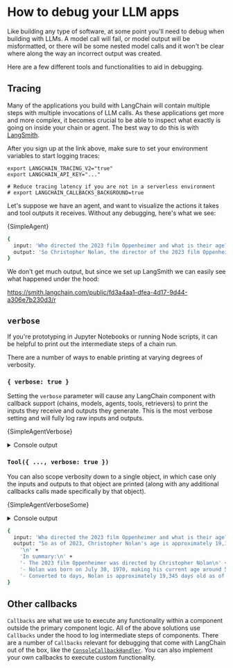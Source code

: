 # How to debug your LLM apps


Like building any type of software, at some point you'll need to debug when building with LLMs.
A model call will fail, or model output will be misformatted, or there will be some nested model calls and it won't be clear where along the way an incorrect output was created.

Here are a few different tools and functionalities to aid in debugging.

## Tracing

Many of the applications you build with LangChain will contain multiple steps with multiple invocations of LLM calls.
As these applications get more and more complex, it becomes crucial to be able to inspect what exactly is going on inside your chain or agent.
The best way to do this is with [LangSmith](https://smith.langchain.com).

After you sign up at the link above, make sure to set your environment variables to start logging traces:

```shell
export LANGCHAIN_TRACING_V2="true"
export LANGCHAIN_API_KEY="..."

# Reduce tracing latency if you are not in a serverless environment
# export LANGCHAIN_CALLBACKS_BACKGROUND=true
```

Let's suppose we have an agent, and want to visualize the actions it takes and tool outputs it receives. Without any debugging, here's what we see:


<CodeBlock language="typescript">{SimpleAgent}</CodeBlock>

```bash
{
  input: 'Who directed the 2023 film Oppenheimer and what is their age? What is their age in days (assume 365 days per year)?',
  output: 'So Christopher Nolan, the director of the 2023 film Oppenheimer, is 53 years old, which is approximately 19,345 days old (assuming 365 days per year).'
}
```

We don't get much output, but since we set up LangSmith we can easily see what happened under the hood:

https://smith.langchain.com/public/fd3a4aa1-dfea-4d17-9d44-a306e7b230d3/r

## `verbose`

If you're prototyping in Jupyter Notebooks or running Node scripts, it can be helpful to print out the intermediate steps of a chain run.

There are a number of ways to enable printing at varying degrees of verbosity.

### `{ verbose: true }`

Setting the `verbose` parameter will cause any LangChain component with callback support (chains, models, agents, tools, retrievers) to print the inputs they receive and outputs they generate.
This is the most verbose setting and will fully log raw inputs and outputs.


<CodeBlock language="typescript">{SimpleAgentVerbose}</CodeBlock>

<details> 
  <summary>Console output</summary>

```bash
[chain/start] [1:chain:AgentExecutor] Entering Chain run with input: {
  "input": "Who directed the 2023 film Oppenheimer and what is their age? What is their age in days (assume 365 days per year)?"
}
[chain/start] [1:chain:AgentExecutor > 2:chain:ToolCallingAgent] Entering Chain run with input: {
  "input": "Who directed the 2023 film Oppenheimer and what is their age? What is their age in days (assume 365 days per year)?",
  "steps": []
}
[chain/start] [1:chain:AgentExecutor > 2:chain:ToolCallingAgent > 3:chain:RunnableAssign] Entering Chain run with input: {
  "input": ""
}
[chain/start] [1:chain:AgentExecutor > 2:chain:ToolCallingAgent > 3:chain:RunnableAssign > 4:chain:RunnableMap] Entering Chain run with input: {
  "input": ""
}
[chain/start] [1:chain:AgentExecutor > 2:chain:ToolCallingAgent > 3:chain:RunnableAssign > 4:chain:RunnableMap > 5:chain:RunnableLambda] Entering Chain run with input: {
  "input": ""
}
[chain/end] [1:chain:AgentExecutor > 2:chain:ToolCallingAgent > 3:chain:RunnableAssign > 4:chain:RunnableMap > 5:chain:RunnableLambda] [0ms] Exiting Chain run with output: {
  "output": []
}
[chain/end] [1:chain:AgentExecutor > 2:chain:ToolCallingAgent > 3:chain:RunnableAssign > 4:chain:RunnableMap] [1ms] Exiting Chain run with output: {
  "agent_scratchpad": []
}
[chain/end] [1:chain:AgentExecutor > 2:chain:ToolCallingAgent > 3:chain:RunnableAssign] [1ms] Exiting Chain run with output: {
  "input": "Who directed the 2023 film Oppenheimer and what is their age? What is their age in days (assume 365 days per year)?",
  "steps": [],
  "agent_scratchpad": []
}
[chain/start] [1:chain:AgentExecutor > 2:chain:ToolCallingAgent > 6:prompt:ChatPromptTemplate] Entering Chain run with input: {
  "input": "Who directed the 2023 film Oppenheimer and what is their age? What is their age in days (assume 365 days per year)?",
  "steps": [],
  "agent_scratchpad": []
}
[chain/end] [1:chain:AgentExecutor > 2:chain:ToolCallingAgent > 6:prompt:ChatPromptTemplate] [0ms] Exiting Chain run with output: {
  "lc": 1,
  "type": "constructor",
  "id": [
    "langchain_core",
    "prompt_values",
    "ChatPromptValue"
  ],
  "kwargs": {
    "messages": [
      {
        "lc": 1,
        "type": "constructor",
        "id": [
          "langchain_core",
          "messages",
          "SystemMessage"
        ],
        "kwargs": {
          "content": "You are a helpful assistant",
          "additional_kwargs": {},
          "response_metadata": {}
        }
      },
      {
        "lc": 1,
        "type": "constructor",
        "id": [
          "langchain_core",
          "messages",
          "HumanMessage"
        ],
        "kwargs": {
          "content": "Who directed the 2023 film Oppenheimer and what is their age? What is their age in days (assume 365 days per year)?",
          "additional_kwargs": {},
          "response_metadata": {}
        }
      }
    ]
  }
}
[llm/start] [1:chain:AgentExecutor > 2:chain:ToolCallingAgent > 7:llm:ChatAnthropic] Entering LLM run with input: {
  "messages": [
    [
      {
        "lc": 1,
        "type": "constructor",
        "id": [
          "langchain_core",
          "messages",
          "SystemMessage"
        ],
        "kwargs": {
          "content": "You are a helpful assistant",
          "additional_kwargs": {},
          "response_metadata": {}
        }
      },
      {
        "lc": 1,
        "type": "constructor",
        "id": [
          "langchain_core",
          "messages",
          "HumanMessage"
        ],
        "kwargs": {
          "content": "Who directed the 2023 film Oppenheimer and what is their age? What is their age in days (assume 365 days per year)?",
          "additional_kwargs": {},
          "response_metadata": {}
        }
      }
    ]
  ]
}
[llm/start] [1:llm:ChatAnthropic] Entering LLM run with input: {
  "messages": [
    [
      {
        "lc": 1,
        "type": "constructor",
        "id": [
          "langchain_core",
          "messages",
          "SystemMessage"
        ],
        "kwargs": {
          "content": "You are a helpful assistant",
          "additional_kwargs": {},
          "response_metadata": {}
        }
      },
      {
        "lc": 1,
        "type": "constructor",
        "id": [
          "langchain_core",
          "messages",
          "HumanMessage"
        ],
        "kwargs": {
          "content": "Who directed the 2023 film Oppenheimer and what is their age? What is their age in days (assume 365 days per year)?",
          "additional_kwargs": {},
          "response_metadata": {}
        }
      }
    ]
  ]
}
[llm/end] [1:chain:AgentExecutor > 2:chain:ToolCallingAgent > 7:llm:ChatAnthropic] [1.98s] Exiting LLM run with output: {
  "generations": [
    [
      {
        "text": "",
        "message": {
          "lc": 1,
          "type": "constructor",
          "id": [
            "langchain_core",
            "messages",
            "AIMessageChunk"
          ],
          "kwargs": {
            "content": [
              {
                "type": "tool_use",
                "id": "toolu_01NUVejujVo2y8WGVtZ49KAN",
                "name": "tavily_search_results_json",
                "input": {
                  "input": "Oppenheimer 2023 film director age"
                }
              }
            ],
            "additional_kwargs": {
              "id": "msg_015MqAHr84dBCAqBgjou41Km",
              "type": "message",
              "role": "assistant",
              "model": "claude-3-sonnet-20240229",
              "stop_sequence": null,
              "usage": {
                "input_tokens": 409,
                "output_tokens": 68
              },
              "stop_reason": "tool_use"
            },
            "tool_call_chunks": [
              {
                "name": "tavily_search_results_json",
                "args": "{\"input\":\"Oppenheimer 2023 film director age\"}",
                "id": "toolu_01NUVejujVo2y8WGVtZ49KAN",
                "index": 0
              }
            ],
            "tool_calls": [
              {
                "name": "tavily_search_results_json",
                "args": {
                  "input": "Oppenheimer 2023 film director age"
                },
                "id": "toolu_01NUVejujVo2y8WGVtZ49KAN"
              }
            ],
            "invalid_tool_calls": [],
            "response_metadata": {}
          }
        }
      }
    ]
  ]
}
[llm/end] [1:llm:ChatAnthropic] [1.98s] Exiting LLM run with output: {
  "generations": [
    [
      {
        "text": "",
        "message": {
          "lc": 1,
          "type": "constructor",
          "id": [
            "langchain_core",
            "messages",
            "AIMessageChunk"
          ],
          "kwargs": {
            "content": [
              {
                "type": "tool_use",
                "id": "toolu_01NUVejujVo2y8WGVtZ49KAN",
                "name": "tavily_search_results_json",
                "input": {
                  "input": "Oppenheimer 2023 film director age"
                }
              }
            ],
            "additional_kwargs": {
              "id": "msg_015MqAHr84dBCAqBgjou41Km",
              "type": "message",
              "role": "assistant",
              "model": "claude-3-sonnet-20240229",
              "stop_sequence": null,
              "usage": {
                "input_tokens": 409,
                "output_tokens": 68
              },
              "stop_reason": "tool_use"
            },
            "tool_call_chunks": [
              {
                "name": "tavily_search_results_json",
                "args": "{\"input\":\"Oppenheimer 2023 film director age\"}",
                "id": "toolu_01NUVejujVo2y8WGVtZ49KAN",
                "index": 0
              }
            ],
            "tool_calls": [
              {
                "name": "tavily_search_results_json",
                "args": {
                  "input": "Oppenheimer 2023 film director age"
                },
                "id": "toolu_01NUVejujVo2y8WGVtZ49KAN"
              }
            ],
            "invalid_tool_calls": [],
            "response_metadata": {}
          }
        }
      }
    ]
  ]
}
[chain/start] [1:chain:AgentExecutor > 2:chain:ToolCallingAgent > 8:parser:ToolCallingAgentOutputParser] Entering Chain run with input: {
  "lc": 1,
  "type": "constructor",
  "id": [
    "langchain_core",
    "messages",
    "AIMessageChunk"
  ],
  "kwargs": {
    "content": [
      {
        "type": "tool_use",
        "id": "toolu_01NUVejujVo2y8WGVtZ49KAN",
        "name": "tavily_search_results_json",
        "input": {
          "input": "Oppenheimer 2023 film director age"
        }
      }
    ],
    "additional_kwargs": {
      "id": "msg_015MqAHr84dBCAqBgjou41Km",
      "type": "message",
      "role": "assistant",
      "model": "claude-3-sonnet-20240229",
      "stop_sequence": null,
      "usage": {
        "input_tokens": 409,
        "output_tokens": 68
      },
      "stop_reason": "tool_use"
    },
    "tool_call_chunks": [
      {
        "name": "tavily_search_results_json",
        "args": "{\"input\":\"Oppenheimer 2023 film director age\"}",
        "id": "toolu_01NUVejujVo2y8WGVtZ49KAN",
        "index": 0
      }
    ],
    "tool_calls": [
      {
        "name": "tavily_search_results_json",
        "args": {
          "input": "Oppenheimer 2023 film director age"
        },
        "id": "toolu_01NUVejujVo2y8WGVtZ49KAN"
      }
    ],
    "invalid_tool_calls": [],
    "response_metadata": {}
  }
}
[chain/end] [1:chain:AgentExecutor > 2:chain:ToolCallingAgent > 8:parser:ToolCallingAgentOutputParser] [0ms] Exiting Chain run with output: {
  "output": [
    {
      "tool": "tavily_search_results_json",
      "toolInput": {
        "input": "Oppenheimer 2023 film director age"
      },
      "toolCallId": "toolu_01NUVejujVo2y8WGVtZ49KAN",
      "log": "Invoking \"tavily_search_results_json\" with {\"input\":\"Oppenheimer 2023 film director age\"}\n[{\"type\":\"tool_use\",\"id\":\"toolu_01NUVejujVo2y8WGVtZ49KAN\",\"name\":\"tavily_search_results_json\",\"input\":{\"input\":\"Oppenheimer 2023 film director age\"}}]",
      "messageLog": [
        {
          "lc": 1,
          "type": "constructor",
          "id": [
            "langchain_core",
            "messages",
            "AIMessageChunk"
          ],
          "kwargs": {
            "content": [
              {
                "type": "tool_use",
                "id": "toolu_01NUVejujVo2y8WGVtZ49KAN",
                "name": "tavily_search_results_json",
                "input": {
                  "input": "Oppenheimer 2023 film director age"
                }
              }
            ],
            "additional_kwargs": {
              "id": "msg_015MqAHr84dBCAqBgjou41Km",
              "type": "message",
              "role": "assistant",
              "model": "claude-3-sonnet-20240229",
              "stop_sequence": null,
              "usage": {
                "input_tokens": 409,
                "output_tokens": 68
              },
              "stop_reason": "tool_use"
            },
            "tool_call_chunks": [
              {
                "name": "tavily_search_results_json",
                "args": "{\"input\":\"Oppenheimer 2023 film director age\"}",
                "id": "toolu_01NUVejujVo2y8WGVtZ49KAN",
                "index": 0
              }
            ],
            "tool_calls": [
              {
                "name": "tavily_search_results_json",
                "args": {
                  "input": "Oppenheimer 2023 film director age"
                },
                "id": "toolu_01NUVejujVo2y8WGVtZ49KAN"
              }
            ],
            "invalid_tool_calls": [],
            "response_metadata": {}
          }
        }
      ]
    }
  ]
}
[chain/end] [1:chain:AgentExecutor > 2:chain:ToolCallingAgent] [1.98s] Exiting Chain run with output: {
  "output": [
    {
      "tool": "tavily_search_results_json",
      "toolInput": {
        "input": "Oppenheimer 2023 film director age"
      },
      "toolCallId": "toolu_01NUVejujVo2y8WGVtZ49KAN",
      "log": "Invoking \"tavily_search_results_json\" with {\"input\":\"Oppenheimer 2023 film director age\"}\n[{\"type\":\"tool_use\",\"id\":\"toolu_01NUVejujVo2y8WGVtZ49KAN\",\"name\":\"tavily_search_results_json\",\"input\":{\"input\":\"Oppenheimer 2023 film director age\"}}]",
      "messageLog": [
        {
          "lc": 1,
          "type": "constructor",
          "id": [
            "langchain_core",
            "messages",
            "AIMessageChunk"
          ],
          "kwargs": {
            "content": [
              {
                "type": "tool_use",
                "id": "toolu_01NUVejujVo2y8WGVtZ49KAN",
                "name": "tavily_search_results_json",
                "input": {
                  "input": "Oppenheimer 2023 film director age"
                }
              }
            ],
            "additional_kwargs": {
              "id": "msg_015MqAHr84dBCAqBgjou41Km",
              "type": "message",
              "role": "assistant",
              "model": "claude-3-sonnet-20240229",
              "stop_sequence": null,
              "usage": {
                "input_tokens": 409,
                "output_tokens": 68
              },
              "stop_reason": "tool_use"
            },
            "tool_call_chunks": [
              {
                "name": "tavily_search_results_json",
                "args": "{\"input\":\"Oppenheimer 2023 film director age\"}",
                "id": "toolu_01NUVejujVo2y8WGVtZ49KAN",
                "index": 0
              }
            ],
            "tool_calls": [
              {
                "name": "tavily_search_results_json",
                "args": {
                  "input": "Oppenheimer 2023 film director age"
                },
                "id": "toolu_01NUVejujVo2y8WGVtZ49KAN"
              }
            ],
            "invalid_tool_calls": [],
            "response_metadata": {}
          }
        }
      ]
    }
  ]
}
[agent/action] [1:chain:AgentExecutor] Agent selected action: {
  "tool": "tavily_search_results_json",
  "toolInput": {
    "input": "Oppenheimer 2023 film director age"
  },
  "toolCallId": "toolu_01NUVejujVo2y8WGVtZ49KAN",
  "log": "Invoking \"tavily_search_results_json\" with {\"input\":\"Oppenheimer 2023 film director age\"}\n[{\"type\":\"tool_use\",\"id\":\"toolu_01NUVejujVo2y8WGVtZ49KAN\",\"name\":\"tavily_search_results_json\",\"input\":{\"input\":\"Oppenheimer 2023 film director age\"}}]",
  "messageLog": [
    {
      "lc": 1,
      "type": "constructor",
      "id": [
        "langchain_core",
        "messages",
        "AIMessageChunk"
      ],
      "kwargs": {
        "content": [
          {
            "type": "tool_use",
            "id": "toolu_01NUVejujVo2y8WGVtZ49KAN",
            "name": "tavily_search_results_json",
            "input": {
              "input": "Oppenheimer 2023 film director age"
            }
          }
        ],
        "additional_kwargs": {
          "id": "msg_015MqAHr84dBCAqBgjou41Km",
          "type": "message",
          "role": "assistant",
          "model": "claude-3-sonnet-20240229",
          "stop_sequence": null,
          "usage": {
            "input_tokens": 409,
            "output_tokens": 68
          },
          "stop_reason": "tool_use"
        },
        "tool_call_chunks": [
          {
            "name": "tavily_search_results_json",
            "args": "{\"input\":\"Oppenheimer 2023 film director age\"}",
            "id": "toolu_01NUVejujVo2y8WGVtZ49KAN",
            "index": 0
          }
        ],
        "tool_calls": [
          {
            "name": "tavily_search_results_json",
            "args": {
              "input": "Oppenheimer 2023 film director age"
            },
            "id": "toolu_01NUVejujVo2y8WGVtZ49KAN"
          }
        ],
        "invalid_tool_calls": [],
        "response_metadata": {}
      }
    }
  ]
}
[tool/start] [1:chain:AgentExecutor > 9:tool:TavilySearchResults] Entering Tool run with input: "Oppenheimer 2023 film director age"
[tool/start] [1:tool:TavilySearchResults] Entering Tool run with input: "Oppenheimer 2023 film director age"
[tool/end] [1:chain:AgentExecutor > 9:tool:TavilySearchResults] [2.20s] Exiting Tool run with output: "[{"title":"Oppenheimer (2023) - IMDb","url":"https://www.imdb.com/title/tt15398776/","content":"Oppenheimer: Directed by Christopher Nolan. With Cillian Murphy, Emily Blunt, Robert Downey Jr., Alden Ehrenreich. The story of American scientist J. Robert Oppenheimer and his role in the development of the atomic bomb.","score":0.96643,"raw_content":null},{"title":"Christopher Nolan's Oppenheimer - Rotten Tomatoes","url":"https://editorial.rottentomatoes.com/article/everything-we-know-about-christopher-nolans-oppenheimer/","content":"Billboards and movie theater pop-ups across Los Angeles have been ticking down for months now: Christopher Nolan's epic account of J. Robert Oppenheimer, the father of the atomic bomb, is nearing an explosive release on July 21, 2023. Nolan movies are always incredibly secretive, twists locked alongside totems behind safe doors, actors not spilling an ounce of Earl Grey tea.","score":0.92804,"raw_content":null},{"title":"Oppenheimer (film) - Wikipedia","url":"https://en.wikipedia.org/wiki/Oppenheimer_(film)","content":"The film continued to hold well in the following weeks, making $32 million and $29.1 million in its fifth and sixth weekends.[174][175] As of September 10, 2023, the highest grossing territories were the United Kingdom ($72 million), Germany ($46.9 million), China ($46.8 million), France ($40.1 million) and Australia ($25.9 million).[176]\nCritical response\nThe film received critical acclaim.[a] Critics praised Oppenheimer primarily for its screenplay, the performances of the cast (particularly Murphy and Downey), and the visuals;[b] it was frequently cited as one of Nolan's best films,[191][192][183] and of 2023, although some criticism was aimed towards the writing of the female characters.[187] Hindustan Times reported that the film was also hailed as one of the best films of the 21st century.[193] He also chose to alternate between scenes in color and black-and-white to convey the story from both subjective and objective perspectives, respectively,[68] with most of Oppenheimer's view shown via the former, while the latter depicts a \"more objective view of his story from a different character's point of view\".[69][67] Wanting to make the film as subjective as possible, the production team decided to include visions of Oppenheimer's conceptions of the quantum world and waves of energy.[70] Nolan noted that Oppenheimer never publicly apologized for his role in the atomic bombings of Hiroshima and Nagasaki, but still desired to portray Oppenheimer as feeling genuine guilt for his actions, believing this to be accurate.[71]\nI think of any character I've dealt with, Oppenheimer is by far the most ambiguous and paradoxical. The production team was able to obtain government permission to film at White Sands Missile Range, but only at highly inconvenient hours, and therefore chose to film the scene elsewhere in the New Mexico desert.[2][95]\nThe production filmed the Trinity test scenes in Belen, New Mexico, with Murphy climbing a 100-foot steel tower, a replica of the original site used in the Manhattan Project, in rough weather.[2][95]\nA special set was built in which gasoline, propane, aluminum powder, and magnesium were used to create the explosive effect.[54] Although they used miniatures for the practical effect, the film's special effects supervisor Scott R. Fisher referred to them as \"big-atures\", since the special effects team had tried to build the models as physically large as possible. He felt that \"while our relationship with that [nuclear] fear has ebbed and flowed with time, the threat itself never actually went away\", and felt the 2022 Russian invasion of Ukraine had caused a resurgence of nuclear anxiety.[54] Nolan had also penned a script for a biopic of Howard Hughes approximately during the time of production of Martin Scorsese's The Aviator (2004), which had given him insight on how to write a script regarding a person's life.[53] Emily Blunt described the Oppenheimer script as \"emotional\" and resembling that of a thriller, while also remarking that Nolan had \"Trojan-Horsed a biopic into a thriller\".[72]\nCasting\nOppenheimer marks the sixth collaboration between Nolan and Murphy, and the first starring Murphy as the lead. [for Oppenheimer] in his approach to trying to deal with the consequences of what he'd been involved with\", while also underscoring that it is a \"huge shift in perception about the reality of Oppenheimer's perception\".[53] He wanted to execute a quick tonal shift after the atomic bombings of Hiroshima and Nagasaki, desiring to go from the \"highest triumphalism, the highest high, to the lowest low in the shortest amount of screen time possible\".[66] For the ending, Nolan chose to make it intentionally vague to be open to interpretation and refrained from being didactic or conveying specific messages in his work.","score":0.92404,"raw_content":null},{"title":"'Oppenheimer' Director Christopher Nolan On Filmmaking at 53: \"I Try to ...","url":"https://www.everythingzoomer.com/arts-entertainment/2023/11/21/oppenheimer-director-christopher-nolan-on-filmmaking-at-53-i-try-to-challenge-myself-with-every-film/","content":"Oppenheimer will be available to own on 4K Ultra HD, Blu-ray and DVD — including more than three hours of bonus features — on November 21.\nRELATED:\nVisiting the Trinity Site Featured in ‘Oppenheimer’ Is a Sobering Reminder of the Horror of Nuclear Weapons\nBarbenheimer: How ‘Barbie’ and ‘Oppenheimer’ Became the Unlikely Movie Marriage of the Summer\nBlast From the Past: ‘Asteroid City’ & ‘Oppenheimer’ and the Age of Nuclear Anxiety\nEXPLORE  HealthMoneyTravelFoodStyleBook ClubClassifieds#ZoomerDailyPolicy & PerspectiveArts & EntertainmentStars & RoyaltySex & Love\nCONNECT  FacebookTwitterInstagram\nSUBSCRIBE  Terms of Subscription ServiceE-NewslettersSubscribe to Zoomer Magazine\nBROWSE  AboutMastheadContact UsAdvertise with UsPrivacy Policy\nEverythingZoomer.com is part of the ZoomerMedia Digital Network “I think with experience — and with the experience of watching your films with an audience over the years — you do more and more recognize the human elements that people respond to, and the things that move you and the things that move the audience.”\n “What’s interesting, as you watch the films over time, is that some of his preoccupations are the same, but then some of them have changed over time with who he is as a person and what’s going on in his own life,” Thomas said.\n The British-American director’s latest explosive drama, Oppenheimer, which has earned upwards of US$940 million at the global box office, follows theoretical physicist J. Robert Oppenheimer (played by Cillian Murphy) as he leads the team creating the first atomic bomb, as director of the Manhattan Project’s Los Alamos Laboratory.\n Subscribe\nEverything Zoomer\n‘Oppenheimer’ Director Christopher Nolan On Filmmaking at 53: “I Try to Challenge Myself with Every Film”\nDirector Christopher Nolan poses upon his arrival for the premiere of the movie 'Oppenheimer' in Paris on July 11, 2023.","score":0.92002,"raw_content":null},{"title":"'Oppenheimer' Review: A Man for Our Time - The New York Times","url":"https://www.nytimes.com/2023/07/19/movies/oppenheimer-review-christopher-nolan.html","content":"Instead, it is here that the film’s complexities and all its many fragments finally converge as Nolan puts the finishing touches on his portrait of a man who contributed to an age of transformational scientific discovery, who personified the intersection of science and politics, including in his role as a Communist boogeyman, who was transformed by his role in the creation of weapons of mass destruction and soon after raised the alarm about the dangers of nuclear war.\n He served as director of a clandestine weapons lab built in a near-desolate stretch of Los Alamos, in New Mexico, where he and many other of the era’s most dazzling scientific minds puzzled through how to harness nuclear reactions for the weapons that killed tens of thousands instantly, ending the war in the Pacific.\n Nolan integrates these black-and-white sections with the color ones, using scenes from the hearing and the confirmation — Strauss’s role in the hearing and his relationship with Oppenheimer directly affected the confirmation’s outcome — to create a dialectical synthesis. To signal his conceit, he stamps the film with the words “fission” (a splitting into parts) and “fusion” (a merging of elements); Nolan being Nolan, he further complicates the film by recurrently kinking up the overarching chronology — it is a lot.\n It’s also at Berkeley that Oppenheimer meets the project’s military head, Leslie Groves (a predictably good Damon), who makes him Los Alamos’s director, despite the leftist causes he supported — among them, the fight against fascism during the Spanish Civil War — and some of his associations, including with Communist Party members like his brother, Frank (Dylan Arnold).\n","score":0.91831,"raw_content":null}]"
[tool/end] [1:tool:TavilySearchResults] [2.20s] Exiting Tool run with output: "[{"title":"Oppenheimer (2023) - IMDb","url":"https://www.imdb.com/title/tt15398776/","content":"Oppenheimer: Directed by Christopher Nolan. With Cillian Murphy, Emily Blunt, Robert Downey Jr., Alden Ehrenreich. The story of American scientist J. Robert Oppenheimer and his role in the development of the atomic bomb.","score":0.96643,"raw_content":null},{"title":"Christopher Nolan's Oppenheimer - Rotten Tomatoes","url":"https://editorial.rottentomatoes.com/article/everything-we-know-about-christopher-nolans-oppenheimer/","content":"Billboards and movie theater pop-ups across Los Angeles have been ticking down for months now: Christopher Nolan's epic account of J. Robert Oppenheimer, the father of the atomic bomb, is nearing an explosive release on July 21, 2023. Nolan movies are always incredibly secretive, twists locked alongside totems behind safe doors, actors not spilling an ounce of Earl Grey tea.","score":0.92804,"raw_content":null},{"title":"Oppenheimer (film) - Wikipedia","url":"https://en.wikipedia.org/wiki/Oppenheimer_(film)","content":"The film continued to hold well in the following weeks, making $32 million and $29.1 million in its fifth and sixth weekends.[174][175] As of September 10, 2023, the highest grossing territories were the United Kingdom ($72 million), Germany ($46.9 million), China ($46.8 million), France ($40.1 million) and Australia ($25.9 million).[176]\nCritical response\nThe film received critical acclaim.[a] Critics praised Oppenheimer primarily for its screenplay, the performances of the cast (particularly Murphy and Downey), and the visuals;[b] it was frequently cited as one of Nolan's best films,[191][192][183] and of 2023, although some criticism was aimed towards the writing of the female characters.[187] Hindustan Times reported that the film was also hailed as one of the best films of the 21st century.[193] He also chose to alternate between scenes in color and black-and-white to convey the story from both subjective and objective perspectives, respectively,[68] with most of Oppenheimer's view shown via the former, while the latter depicts a \"more objective view of his story from a different character's point of view\".[69][67] Wanting to make the film as subjective as possible, the production team decided to include visions of Oppenheimer's conceptions of the quantum world and waves of energy.[70] Nolan noted that Oppenheimer never publicly apologized for his role in the atomic bombings of Hiroshima and Nagasaki, but still desired to portray Oppenheimer as feeling genuine guilt for his actions, believing this to be accurate.[71]\nI think of any character I've dealt with, Oppenheimer is by far the most ambiguous and paradoxical. The production team was able to obtain government permission to film at White Sands Missile Range, but only at highly inconvenient hours, and therefore chose to film the scene elsewhere in the New Mexico desert.[2][95]\nThe production filmed the Trinity test scenes in Belen, New Mexico, with Murphy climbing a 100-foot steel tower, a replica of the original site used in the Manhattan Project, in rough weather.[2][95]\nA special set was built in which gasoline, propane, aluminum powder, and magnesium were used to create the explosive effect.[54] Although they used miniatures for the practical effect, the film's special effects supervisor Scott R. Fisher referred to them as \"big-atures\", since the special effects team had tried to build the models as physically large as possible. He felt that \"while our relationship with that [nuclear] fear has ebbed and flowed with time, the threat itself never actually went away\", and felt the 2022 Russian invasion of Ukraine had caused a resurgence of nuclear anxiety.[54] Nolan had also penned a script for a biopic of Howard Hughes approximately during the time of production of Martin Scorsese's The Aviator (2004), which had given him insight on how to write a script regarding a person's life.[53] Emily Blunt described the Oppenheimer script as \"emotional\" and resembling that of a thriller, while also remarking that Nolan had \"Trojan-Horsed a biopic into a thriller\".[72]\nCasting\nOppenheimer marks the sixth collaboration between Nolan and Murphy, and the first starring Murphy as the lead. [for Oppenheimer] in his approach to trying to deal with the consequences of what he'd been involved with\", while also underscoring that it is a \"huge shift in perception about the reality of Oppenheimer's perception\".[53] He wanted to execute a quick tonal shift after the atomic bombings of Hiroshima and Nagasaki, desiring to go from the \"highest triumphalism, the highest high, to the lowest low in the shortest amount of screen time possible\".[66] For the ending, Nolan chose to make it intentionally vague to be open to interpretation and refrained from being didactic or conveying specific messages in his work.","score":0.92404,"raw_content":null},{"title":"'Oppenheimer' Director Christopher Nolan On Filmmaking at 53: \"I Try to ...","url":"https://www.everythingzoomer.com/arts-entertainment/2023/11/21/oppenheimer-director-christopher-nolan-on-filmmaking-at-53-i-try-to-challenge-myself-with-every-film/","content":"Oppenheimer will be available to own on 4K Ultra HD, Blu-ray and DVD — including more than three hours of bonus features — on November 21.\nRELATED:\nVisiting the Trinity Site Featured in ‘Oppenheimer’ Is a Sobering Reminder of the Horror of Nuclear Weapons\nBarbenheimer: How ‘Barbie’ and ‘Oppenheimer’ Became the Unlikely Movie Marriage of the Summer\nBlast From the Past: ‘Asteroid City’ & ‘Oppenheimer’ and the Age of Nuclear Anxiety\nEXPLORE  HealthMoneyTravelFoodStyleBook ClubClassifieds#ZoomerDailyPolicy & PerspectiveArts & EntertainmentStars & RoyaltySex & Love\nCONNECT  FacebookTwitterInstagram\nSUBSCRIBE  Terms of Subscription ServiceE-NewslettersSubscribe to Zoomer Magazine\nBROWSE  AboutMastheadContact UsAdvertise with UsPrivacy Policy\nEverythingZoomer.com is part of the ZoomerMedia Digital Network “I think with experience — and with the experience of watching your films with an audience over the years — you do more and more recognize the human elements that people respond to, and the things that move you and the things that move the audience.”\n “What’s interesting, as you watch the films over time, is that some of his preoccupations are the same, but then some of them have changed over time with who he is as a person and what’s going on in his own life,” Thomas said.\n The British-American director’s latest explosive drama, Oppenheimer, which has earned upwards of US$940 million at the global box office, follows theoretical physicist J. Robert Oppenheimer (played by Cillian Murphy) as he leads the team creating the first atomic bomb, as director of the Manhattan Project’s Los Alamos Laboratory.\n Subscribe\nEverything Zoomer\n‘Oppenheimer’ Director Christopher Nolan On Filmmaking at 53: “I Try to Challenge Myself with Every Film”\nDirector Christopher Nolan poses upon his arrival for the premiere of the movie 'Oppenheimer' in Paris on July 11, 2023.","score":0.92002,"raw_content":null},{"title":"'Oppenheimer' Review: A Man for Our Time - The New York Times","url":"https://www.nytimes.com/2023/07/19/movies/oppenheimer-review-christopher-nolan.html","content":"Instead, it is here that the film’s complexities and all its many fragments finally converge as Nolan puts the finishing touches on his portrait of a man who contributed to an age of transformational scientific discovery, who personified the intersection of science and politics, including in his role as a Communist boogeyman, who was transformed by his role in the creation of weapons of mass destruction and soon after raised the alarm about the dangers of nuclear war.\n He served as director of a clandestine weapons lab built in a near-desolate stretch of Los Alamos, in New Mexico, where he and many other of the era’s most dazzling scientific minds puzzled through how to harness nuclear reactions for the weapons that killed tens of thousands instantly, ending the war in the Pacific.\n Nolan integrates these black-and-white sections with the color ones, using scenes from the hearing and the confirmation — Strauss’s role in the hearing and his relationship with Oppenheimer directly affected the confirmation’s outcome — to create a dialectical synthesis. To signal his conceit, he stamps the film with the words “fission” (a splitting into parts) and “fusion” (a merging of elements); Nolan being Nolan, he further complicates the film by recurrently kinking up the overarching chronology — it is a lot.\n It’s also at Berkeley that Oppenheimer meets the project’s military head, Leslie Groves (a predictably good Damon), who makes him Los Alamos’s director, despite the leftist causes he supported — among them, the fight against fascism during the Spanish Civil War — and some of his associations, including with Communist Party members like his brother, Frank (Dylan Arnold).\n","score":0.91831,"raw_content":null}]"
[chain/start] [1:chain:AgentExecutor > 10:chain:ToolCallingAgent] Entering Chain run with input: {
  "input": "Who directed the 2023 film Oppenheimer and what is their age? What is their age in days (assume 365 days per year)?",
  "steps": [
    {
      "action": {
        "tool": "tavily_search_results_json",
        "toolInput": {
          "input": "Oppenheimer 2023 film director age"
        },
        "toolCallId": "toolu_01NUVejujVo2y8WGVtZ49KAN",
        "log": "Invoking \"tavily_search_results_json\" with {\"input\":\"Oppenheimer 2023 film director age\"}\n[{\"type\":\"tool_use\",\"id\":\"toolu_01NUVejujVo2y8WGVtZ49KAN\",\"name\":\"tavily_search_results_json\",\"input\":{\"input\":\"Oppenheimer 2023 film director age\"}}]",
        "messageLog": [
          {
            "lc": 1,
            "type": "constructor",
            "id": [
              "langchain_core",
              "messages",
              "AIMessageChunk"
            ],
            "kwargs": {
              "content": [
                {
                  "type": "tool_use",
                  "id": "toolu_01NUVejujVo2y8WGVtZ49KAN",
                  "name": "tavily_search_results_json",
                  "input": {
                    "input": "Oppenheimer 2023 film director age"
                  }
                }
              ],
              "additional_kwargs": {
                "id": "msg_015MqAHr84dBCAqBgjou41Km",
                "type": "message",
                "role": "assistant",
                "model": "claude-3-sonnet-20240229",
                "stop_sequence": null,
                "usage": {
                  "input_tokens": 409,
                  "output_tokens": 68
                },
                "stop_reason": "tool_use"
              },
              "tool_call_chunks": [
                {
                  "name": "tavily_search_results_json",
                  "args": "{\"input\":\"Oppenheimer 2023 film director age\"}",
                  "id": "toolu_01NUVejujVo2y8WGVtZ49KAN",
                  "index": 0
                }
              ],
              "tool_calls": [
                {
                  "name": "tavily_search_results_json",
                  "args": {
                    "input": "Oppenheimer 2023 film director age"
                  },
                  "id": "toolu_01NUVejujVo2y8WGVtZ49KAN"
                }
              ],
              "invalid_tool_calls": [],
              "response_metadata": {}
            }
          }
        ]
      },
      "observation": "[{\"title\":\"Oppenheimer (2023) - IMDb\",\"url\":\"https://www.imdb.com/title/tt15398776/\",\"content\":\"Oppenheimer: Directed by Christopher Nolan. With Cillian Murphy, Emily Blunt, Robert Downey Jr., Alden Ehrenreich. The story of American scientist J. Robert Oppenheimer and his role in the development of the atomic bomb.\",\"score\":0.96643,\"raw_content\":null},{\"title\":\"Christopher Nolan's Oppenheimer - Rotten Tomatoes\",\"url\":\"https://editorial.rottentomatoes.com/article/everything-we-know-about-christopher-nolans-oppenheimer/\",\"content\":\"Billboards and movie theater pop-ups across Los Angeles have been ticking down for months now: Christopher Nolan's epic account of J. Robert Oppenheimer, the father of the atomic bomb, is nearing an explosive release on July 21, 2023. Nolan movies are always incredibly secretive, twists locked alongside totems behind safe doors, actors not spilling an ounce of Earl Grey tea.\",\"score\":0.92804,\"raw_content\":null},{\"title\":\"Oppenheimer (film) - Wikipedia\",\"url\":\"https://en.wikipedia.org/wiki/Oppenheimer_(film)\",\"content\":\"The film continued to hold well in the following weeks, making $32 million and $29.1 million in its fifth and sixth weekends.[174][175] As of September 10, 2023, the highest grossing territories were the United Kingdom ($72 million), Germany ($46.9 million), China ($46.8 million), France ($40.1 million) and Australia ($25.9 million).[176]\\nCritical response\\nThe film received critical acclaim.[a] Critics praised Oppenheimer primarily for its screenplay, the performances of the cast (particularly Murphy and Downey), and the visuals;[b] it was frequently cited as one of Nolan's best films,[191][192][183] and of 2023, although some criticism was aimed towards the writing of the female characters.[187] Hindustan Times reported that the film was also hailed as one of the best films of the 21st century.[193] He also chose to alternate between scenes in color and black-and-white to convey the story from both subjective and objective perspectives, respectively,[68] with most of Oppenheimer's view shown via the former, while the latter depicts a \\\"more objective view of his story from a different character's point of view\\\".[69][67] Wanting to make the film as subjective as possible, the production team decided to include visions of Oppenheimer's conceptions of the quantum world and waves of energy.[70] Nolan noted that Oppenheimer never publicly apologized for his role in the atomic bombings of Hiroshima and Nagasaki, but still desired to portray Oppenheimer as feeling genuine guilt for his actions, believing this to be accurate.[71]\\nI think of any character I've dealt with, Oppenheimer is by far the most ambiguous and paradoxical. The production team was able to obtain government permission to film at White Sands Missile Range, but only at highly inconvenient hours, and therefore chose to film the scene elsewhere in the New Mexico desert.[2][95]\\nThe production filmed the Trinity test scenes in Belen, New Mexico, with Murphy climbing a 100-foot steel tower, a replica of the original site used in the Manhattan Project, in rough weather.[2][95]\\nA special set was built in which gasoline, propane, aluminum powder, and magnesium were used to create the explosive effect.[54] Although they used miniatures for the practical effect, the film's special effects supervisor Scott R. Fisher referred to them as \\\"big-atures\\\", since the special effects team had tried to build the models as physically large as possible. He felt that \\\"while our relationship with that [nuclear] fear has ebbed and flowed with time, the threat itself never actually went away\\\", and felt the 2022 Russian invasion of Ukraine had caused a resurgence of nuclear anxiety.[54] Nolan had also penned a script for a biopic of Howard Hughes approximately during the time of production of Martin Scorsese's The Aviator (2004), which had given him insight on how to write a script regarding a person's life.[53] Emily Blunt described the Oppenheimer script as \\\"emotional\\\" and resembling that of a thriller, while also remarking that Nolan had \\\"Trojan-Horsed a biopic into a thriller\\\".[72]\\nCasting\\nOppenheimer marks the sixth collaboration between Nolan and Murphy, and the first starring Murphy as the lead. [for Oppenheimer] in his approach to trying to deal with the consequences of what he'd been involved with\\\", while also underscoring that it is a \\\"huge shift in perception about the reality of Oppenheimer's perception\\\".[53] He wanted to execute a quick tonal shift after the atomic bombings of Hiroshima and Nagasaki, desiring to go from the \\\"highest triumphalism, the highest high, to the lowest low in the shortest amount of screen time possible\\\".[66] For the ending, Nolan chose to make it intentionally vague to be open to interpretation and refrained from being didactic or conveying specific messages in his work.\",\"score\":0.92404,\"raw_content\":null},{\"title\":\"'Oppenheimer' Director Christopher Nolan On Filmmaking at 53: \\\"I Try to ...\",\"url\":\"https://www.everythingzoomer.com/arts-entertainment/2023/11/21/oppenheimer-director-christopher-nolan-on-filmmaking-at-53-i-try-to-challenge-myself-with-every-film/\",\"content\":\"Oppenheimer will be available to own on 4K Ultra HD, Blu-ray and DVD — including more than three hours of bonus features — on November 21.\\nRELATED:\\nVisiting the Trinity Site Featured in ‘Oppenheimer’ Is a Sobering Reminder of the Horror of Nuclear Weapons\\nBarbenheimer: How ‘Barbie’ and ‘Oppenheimer’ Became the Unlikely Movie Marriage of the Summer\\nBlast From the Past: ‘Asteroid City’ & ‘Oppenheimer’ and the Age of Nuclear Anxiety\\nEXPLORE  HealthMoneyTravelFoodStyleBook ClubClassifieds#ZoomerDailyPolicy & PerspectiveArts & EntertainmentStars & RoyaltySex & Love\\nCONNECT  FacebookTwitterInstagram\\nSUBSCRIBE  Terms of Subscription ServiceE-NewslettersSubscribe to Zoomer Magazine\\nBROWSE  AboutMastheadContact UsAdvertise with UsPrivacy Policy\\nEverythingZoomer.com is part of the ZoomerMedia Digital Network “I think with experience — and with the experience of watching your films with an audience over the years — you do more and more recognize the human elements that people respond to, and the things that move you and the things that move the audience.”\\n “What’s interesting, as you watch the films over time, is that some of his preoccupations are the same, but then some of them have changed over time with who he is as a person and what’s going on in his own life,” Thomas said.\\n The British-American director’s latest explosive drama, Oppenheimer, which has earned upwards of US$940 million at the global box office, follows theoretical physicist J. Robert Oppenheimer (played by Cillian Murphy) as he leads the team creating the first atomic bomb, as director of the Manhattan Project’s Los Alamos Laboratory.\\n Subscribe\\nEverything Zoomer\\n‘Oppenheimer’ Director Christopher Nolan On Filmmaking at 53: “I Try to Challenge Myself with Every Film”\\nDirector Christopher Nolan poses upon his arrival for the premiere of the movie 'Oppenheimer' in Paris on July 11, 2023.\",\"score\":0.92002,\"raw_content\":null},{\"title\":\"'Oppenheimer' Review: A Man for Our Time - The New York Times\",\"url\":\"https://www.nytimes.com/2023/07/19/movies/oppenheimer-review-christopher-nolan.html\",\"content\":\"Instead, it is here that the film’s complexities and all its many fragments finally converge as Nolan puts the finishing touches on his portrait of a man who contributed to an age of transformational scientific discovery, who personified the intersection of science and politics, including in his role as a Communist boogeyman, who was transformed by his role in the creation of weapons of mass destruction and soon after raised the alarm about the dangers of nuclear war.\\n He served as director of a clandestine weapons lab built in a near-desolate stretch of Los Alamos, in New Mexico, where he and many other of the era’s most dazzling scientific minds puzzled through how to harness nuclear reactions for the weapons that killed tens of thousands instantly, ending the war in the Pacific.\\n Nolan integrates these black-and-white sections with the color ones, using scenes from the hearing and the confirmation — Strauss’s role in the hearing and his relationship with Oppenheimer directly affected the confirmation’s outcome — to create a dialectical synthesis. To signal his conceit, he stamps the film with the words “fission” (a splitting into parts) and “fusion” (a merging of elements); Nolan being Nolan, he further complicates the film by recurrently kinking up the overarching chronology — it is a lot.\\n It’s also at Berkeley that Oppenheimer meets the project’s military head, Leslie Groves (a predictably good Damon), who makes him Los Alamos’s director, despite the leftist causes he supported — among them, the fight against fascism during the Spanish Civil War — and some of his associations, including with Communist Party members like his brother, Frank (Dylan Arnold).\\n\",\"score\":0.91831,\"raw_content\":null}]"
    }
  ]
}
[chain/start] [1:chain:AgentExecutor > 10:chain:ToolCallingAgent > 11:chain:RunnableAssign] Entering Chain run with input: {
  "input": ""
}
[chain/start] [1:chain:AgentExecutor > 10:chain:ToolCallingAgent > 11:chain:RunnableAssign > 12:chain:RunnableMap] Entering Chain run with input: {
  "input": ""
}
[chain/start] [1:chain:AgentExecutor > 10:chain:ToolCallingAgent > 11:chain:RunnableAssign > 12:chain:RunnableMap > 13:chain:RunnableLambda] Entering Chain run with input: {
  "input": ""
}
[chain/end] [1:chain:AgentExecutor > 10:chain:ToolCallingAgent > 11:chain:RunnableAssign > 12:chain:RunnableMap > 13:chain:RunnableLambda] [1ms] Exiting Chain run with output: {
  "output": [
    {
      "lc": 1,
      "type": "constructor",
      "id": [
        "langchain_core",
        "messages",
        "AIMessageChunk"
      ],
      "kwargs": {
        "content": [
          {
            "type": "tool_use",
            "id": "toolu_01NUVejujVo2y8WGVtZ49KAN",
            "name": "tavily_search_results_json",
            "input": {
              "input": "Oppenheimer 2023 film director age"
            }
          }
        ],
        "additional_kwargs": {
          "id": "msg_015MqAHr84dBCAqBgjou41Km",
          "type": "message",
          "role": "assistant",
          "model": "claude-3-sonnet-20240229",
          "stop_sequence": null,
          "usage": {
            "input_tokens": 409,
            "output_tokens": 68
          },
          "stop_reason": "tool_use"
        },
        "tool_call_chunks": [
          {
            "name": "tavily_search_results_json",
            "args": "{\"input\":\"Oppenheimer 2023 film director age\"}",
            "id": "toolu_01NUVejujVo2y8WGVtZ49KAN",
            "index": 0
          }
        ],
        "tool_calls": [
          {
            "name": "tavily_search_results_json",
            "args": {
              "input": "Oppenheimer 2023 film director age"
            },
            "id": "toolu_01NUVejujVo2y8WGVtZ49KAN"
          }
        ],
        "invalid_tool_calls": [],
        "response_metadata": {}
      }
    },
    {
      "lc": 1,
      "type": "constructor",
      "id": [
        "langchain_core",
        "messages",
        "ToolMessage"
      ],
      "kwargs": {
        "tool_call_id": "toolu_01NUVejujVo2y8WGVtZ49KAN",
        "content": "[{\"title\":\"Oppenheimer (2023) - IMDb\",\"url\":\"https://www.imdb.com/title/tt15398776/\",\"content\":\"Oppenheimer: Directed by Christopher Nolan. With Cillian Murphy, Emily Blunt, Robert Downey Jr., Alden Ehrenreich. The story of American scientist J. Robert Oppenheimer and his role in the development of the atomic bomb.\",\"score\":0.96643,\"raw_content\":null},{\"title\":\"Christopher Nolan's Oppenheimer - Rotten Tomatoes\",\"url\":\"https://editorial.rottentomatoes.com/article/everything-we-know-about-christopher-nolans-oppenheimer/\",\"content\":\"Billboards and movie theater pop-ups across Los Angeles have been ticking down for months now: Christopher Nolan's epic account of J. Robert Oppenheimer, the father of the atomic bomb, is nearing an explosive release on July 21, 2023. Nolan movies are always incredibly secretive, twists locked alongside totems behind safe doors, actors not spilling an ounce of Earl Grey tea.\",\"score\":0.92804,\"raw_content\":null},{\"title\":\"Oppenheimer (film) - Wikipedia\",\"url\":\"https://en.wikipedia.org/wiki/Oppenheimer_(film)\",\"content\":\"The film continued to hold well in the following weeks, making $32 million and $29.1 million in its fifth and sixth weekends.[174][175] As of September 10, 2023, the highest grossing territories were the United Kingdom ($72 million), Germany ($46.9 million), China ($46.8 million), France ($40.1 million) and Australia ($25.9 million).[176]\\nCritical response\\nThe film received critical acclaim.[a] Critics praised Oppenheimer primarily for its screenplay, the performances of the cast (particularly Murphy and Downey), and the visuals;[b] it was frequently cited as one of Nolan's best films,[191][192][183] and of 2023, although some criticism was aimed towards the writing of the female characters.[187] Hindustan Times reported that the film was also hailed as one of the best films of the 21st century.[193] He also chose to alternate between scenes in color and black-and-white to convey the story from both subjective and objective perspectives, respectively,[68] with most of Oppenheimer's view shown via the former, while the latter depicts a \\\"more objective view of his story from a different character's point of view\\\".[69][67] Wanting to make the film as subjective as possible, the production team decided to include visions of Oppenheimer's conceptions of the quantum world and waves of energy.[70] Nolan noted that Oppenheimer never publicly apologized for his role in the atomic bombings of Hiroshima and Nagasaki, but still desired to portray Oppenheimer as feeling genuine guilt for his actions, believing this to be accurate.[71]\\nI think of any character I've dealt with, Oppenheimer is by far the most ambiguous and paradoxical. The production team was able to obtain government permission to film at White Sands Missile Range, but only at highly inconvenient hours, and therefore chose to film the scene elsewhere in the New Mexico desert.[2][95]\\nThe production filmed the Trinity test scenes in Belen, New Mexico, with Murphy climbing a 100-foot steel tower, a replica of the original site used in the Manhattan Project, in rough weather.[2][95]\\nA special set was built in which gasoline, propane, aluminum powder, and magnesium were used to create the explosive effect.[54] Although they used miniatures for the practical effect, the film's special effects supervisor Scott R. Fisher referred to them as \\\"big-atures\\\", since the special effects team had tried to build the models as physically large as possible. He felt that \\\"while our relationship with that [nuclear] fear has ebbed and flowed with time, the threat itself never actually went away\\\", and felt the 2022 Russian invasion of Ukraine had caused a resurgence of nuclear anxiety.[54] Nolan had also penned a script for a biopic of Howard Hughes approximately during the time of production of Martin Scorsese's The Aviator (2004), which had given him insight on how to write a script regarding a person's life.[53] Emily Blunt described the Oppenheimer script as \\\"emotional\\\" and resembling that of a thriller, while also remarking that Nolan had \\\"Trojan-Horsed a biopic into a thriller\\\".[72]\\nCasting\\nOppenheimer marks the sixth collaboration between Nolan and Murphy, and the first starring Murphy as the lead. [for Oppenheimer] in his approach to trying to deal with the consequences of what he'd been involved with\\\", while also underscoring that it is a \\\"huge shift in perception about the reality of Oppenheimer's perception\\\".[53] He wanted to execute a quick tonal shift after the atomic bombings of Hiroshima and Nagasaki, desiring to go from the \\\"highest triumphalism, the highest high, to the lowest low in the shortest amount of screen time possible\\\".[66] For the ending, Nolan chose to make it intentionally vague to be open to interpretation and refrained from being didactic or conveying specific messages in his work.\",\"score\":0.92404,\"raw_content\":null},{\"title\":\"'Oppenheimer' Director Christopher Nolan On Filmmaking at 53: \\\"I Try to ...\",\"url\":\"https://www.everythingzoomer.com/arts-entertainment/2023/11/21/oppenheimer-director-christopher-nolan-on-filmmaking-at-53-i-try-to-challenge-myself-with-every-film/\",\"content\":\"Oppenheimer will be available to own on 4K Ultra HD, Blu-ray and DVD — including more than three hours of bonus features — on November 21.\\nRELATED:\\nVisiting the Trinity Site Featured in ‘Oppenheimer’ Is a Sobering Reminder of the Horror of Nuclear Weapons\\nBarbenheimer: How ‘Barbie’ and ‘Oppenheimer’ Became the Unlikely Movie Marriage of the Summer\\nBlast From the Past: ‘Asteroid City’ & ‘Oppenheimer’ and the Age of Nuclear Anxiety\\nEXPLORE  HealthMoneyTravelFoodStyleBook ClubClassifieds#ZoomerDailyPolicy & PerspectiveArts & EntertainmentStars & RoyaltySex & Love\\nCONNECT  FacebookTwitterInstagram\\nSUBSCRIBE  Terms of Subscription ServiceE-NewslettersSubscribe to Zoomer Magazine\\nBROWSE  AboutMastheadContact UsAdvertise with UsPrivacy Policy\\nEverythingZoomer.com is part of the ZoomerMedia Digital Network “I think with experience — and with the experience of watching your films with an audience over the years — you do more and more recognize the human elements that people respond to, and the things that move you and the things that move the audience.”\\n “What’s interesting, as you watch the films over time, is that some of his preoccupations are the same, but then some of them have changed over time with who he is as a person and what’s going on in his own life,” Thomas said.\\n The British-American director’s latest explosive drama, Oppenheimer, which has earned upwards of US$940 million at the global box office, follows theoretical physicist J. Robert Oppenheimer (played by Cillian Murphy) as he leads the team creating the first atomic bomb, as director of the Manhattan Project’s Los Alamos Laboratory.\\n Subscribe\\nEverything Zoomer\\n‘Oppenheimer’ Director Christopher Nolan On Filmmaking at 53: “I Try to Challenge Myself with Every Film”\\nDirector Christopher Nolan poses upon his arrival for the premiere of the movie 'Oppenheimer' in Paris on July 11, 2023.\",\"score\":0.92002,\"raw_content\":null},{\"title\":\"'Oppenheimer' Review: A Man for Our Time - The New York Times\",\"url\":\"https://www.nytimes.com/2023/07/19/movies/oppenheimer-review-christopher-nolan.html\",\"content\":\"Instead, it is here that the film’s complexities and all its many fragments finally converge as Nolan puts the finishing touches on his portrait of a man who contributed to an age of transformational scientific discovery, who personified the intersection of science and politics, including in his role as a Communist boogeyman, who was transformed by his role in the creation of weapons of mass destruction and soon after raised the alarm about the dangers of nuclear war.\\n He served as director of a clandestine weapons lab built in a near-desolate stretch of Los Alamos, in New Mexico, where he and many other of the era’s most dazzling scientific minds puzzled through how to harness nuclear reactions for the weapons that killed tens of thousands instantly, ending the war in the Pacific.\\n Nolan integrates these black-and-white sections with the color ones, using scenes from the hearing and the confirmation — Strauss’s role in the hearing and his relationship with Oppenheimer directly affected the confirmation’s outcome — to create a dialectical synthesis. To signal his conceit, he stamps the film with the words “fission” (a splitting into parts) and “fusion” (a merging of elements); Nolan being Nolan, he further complicates the film by recurrently kinking up the overarching chronology — it is a lot.\\n It’s also at Berkeley that Oppenheimer meets the project’s military head, Leslie Groves (a predictably good Damon), who makes him Los Alamos’s director, despite the leftist causes he supported — among them, the fight against fascism during the Spanish Civil War — and some of his associations, including with Communist Party members like his brother, Frank (Dylan Arnold).\\n\",\"score\":0.91831,\"raw_content\":null}]",
        "additional_kwargs": {
          "name": "tavily_search_results_json"
        },
        "response_metadata": {}
      }
    }
  ]
}
[chain/end] [1:chain:AgentExecutor > 10:chain:ToolCallingAgent > 11:chain:RunnableAssign > 12:chain:RunnableMap] [2ms] Exiting Chain run with output: {
  "agent_scratchpad": [
    {
      "lc": 1,
      "type": "constructor",
      "id": [
        "langchain_core",
        "messages",
        "AIMessageChunk"
      ],
      "kwargs": {
        "content": [
          {
            "type": "tool_use",
            "id": "toolu_01NUVejujVo2y8WGVtZ49KAN",
            "name": "tavily_search_results_json",
            "input": {
              "input": "Oppenheimer 2023 film director age"
            }
          }
        ],
        "additional_kwargs": {
          "id": "msg_015MqAHr84dBCAqBgjou41Km",
          "type": "message",
          "role": "assistant",
          "model": "claude-3-sonnet-20240229",
          "stop_sequence": null,
          "usage": {
            "input_tokens": 409,
            "output_tokens": 68
          },
          "stop_reason": "tool_use"
        },
        "tool_call_chunks": [
          {
            "name": "tavily_search_results_json",
            "args": "{\"input\":\"Oppenheimer 2023 film director age\"}",
            "id": "toolu_01NUVejujVo2y8WGVtZ49KAN",
            "index": 0
          }
        ],
        "tool_calls": [
          {
            "name": "tavily_search_results_json",
            "args": {
              "input": "Oppenheimer 2023 film director age"
            },
            "id": "toolu_01NUVejujVo2y8WGVtZ49KAN"
          }
        ],
        "invalid_tool_calls": [],
        "response_metadata": {}
      }
    },
    {
      "lc": 1,
      "type": "constructor",
      "id": [
        "langchain_core",
        "messages",
        "ToolMessage"
      ],
      "kwargs": {
        "tool_call_id": "toolu_01NUVejujVo2y8WGVtZ49KAN",
        "content": "[{\"title\":\"Oppenheimer (2023) - IMDb\",\"url\":\"https://www.imdb.com/title/tt15398776/\",\"content\":\"Oppenheimer: Directed by Christopher Nolan. With Cillian Murphy, Emily Blunt, Robert Downey Jr., Alden Ehrenreich. The story of American scientist J. Robert Oppenheimer and his role in the development of the atomic bomb.\",\"score\":0.96643,\"raw_content\":null},{\"title\":\"Christopher Nolan's Oppenheimer - Rotten Tomatoes\",\"url\":\"https://editorial.rottentomatoes.com/article/everything-we-know-about-christopher-nolans-oppenheimer/\",\"content\":\"Billboards and movie theater pop-ups across Los Angeles have been ticking down for months now: Christopher Nolan's epic account of J. Robert Oppenheimer, the father of the atomic bomb, is nearing an explosive release on July 21, 2023. Nolan movies are always incredibly secretive, twists locked alongside totems behind safe doors, actors not spilling an ounce of Earl Grey tea.\",\"score\":0.92804,\"raw_content\":null},{\"title\":\"Oppenheimer (film) - Wikipedia\",\"url\":\"https://en.wikipedia.org/wiki/Oppenheimer_(film)\",\"content\":\"The film continued to hold well in the following weeks, making $32 million and $29.1 million in its fifth and sixth weekends.[174][175] As of September 10, 2023, the highest grossing territories were the United Kingdom ($72 million), Germany ($46.9 million), China ($46.8 million), France ($40.1 million) and Australia ($25.9 million).[176]\\nCritical response\\nThe film received critical acclaim.[a] Critics praised Oppenheimer primarily for its screenplay, the performances of the cast (particularly Murphy and Downey), and the visuals;[b] it was frequently cited as one of Nolan's best films,[191][192][183] and of 2023, although some criticism was aimed towards the writing of the female characters.[187] Hindustan Times reported that the film was also hailed as one of the best films of the 21st century.[193] He also chose to alternate between scenes in color and black-and-white to convey the story from both subjective and objective perspectives, respectively,[68] with most of Oppenheimer's view shown via the former, while the latter depicts a \\\"more objective view of his story from a different character's point of view\\\".[69][67] Wanting to make the film as subjective as possible, the production team decided to include visions of Oppenheimer's conceptions of the quantum world and waves of energy.[70] Nolan noted that Oppenheimer never publicly apologized for his role in the atomic bombings of Hiroshima and Nagasaki, but still desired to portray Oppenheimer as feeling genuine guilt for his actions, believing this to be accurate.[71]\\nI think of any character I've dealt with, Oppenheimer is by far the most ambiguous and paradoxical. The production team was able to obtain government permission to film at White Sands Missile Range, but only at highly inconvenient hours, and therefore chose to film the scene elsewhere in the New Mexico desert.[2][95]\\nThe production filmed the Trinity test scenes in Belen, New Mexico, with Murphy climbing a 100-foot steel tower, a replica of the original site used in the Manhattan Project, in rough weather.[2][95]\\nA special set was built in which gasoline, propane, aluminum powder, and magnesium were used to create the explosive effect.[54] Although they used miniatures for the practical effect, the film's special effects supervisor Scott R. Fisher referred to them as \\\"big-atures\\\", since the special effects team had tried to build the models as physically large as possible. He felt that \\\"while our relationship with that [nuclear] fear has ebbed and flowed with time, the threat itself never actually went away\\\", and felt the 2022 Russian invasion of Ukraine had caused a resurgence of nuclear anxiety.[54] Nolan had also penned a script for a biopic of Howard Hughes approximately during the time of production of Martin Scorsese's The Aviator (2004), which had given him insight on how to write a script regarding a person's life.[53] Emily Blunt described the Oppenheimer script as \\\"emotional\\\" and resembling that of a thriller, while also remarking that Nolan had \\\"Trojan-Horsed a biopic into a thriller\\\".[72]\\nCasting\\nOppenheimer marks the sixth collaboration between Nolan and Murphy, and the first starring Murphy as the lead. [for Oppenheimer] in his approach to trying to deal with the consequences of what he'd been involved with\\\", while also underscoring that it is a \\\"huge shift in perception about the reality of Oppenheimer's perception\\\".[53] He wanted to execute a quick tonal shift after the atomic bombings of Hiroshima and Nagasaki, desiring to go from the \\\"highest triumphalism, the highest high, to the lowest low in the shortest amount of screen time possible\\\".[66] For the ending, Nolan chose to make it intentionally vague to be open to interpretation and refrained from being didactic or conveying specific messages in his work.\",\"score\":0.92404,\"raw_content\":null},{\"title\":\"'Oppenheimer' Director Christopher Nolan On Filmmaking at 53: \\\"I Try to ...\",\"url\":\"https://www.everythingzoomer.com/arts-entertainment/2023/11/21/oppenheimer-director-christopher-nolan-on-filmmaking-at-53-i-try-to-challenge-myself-with-every-film/\",\"content\":\"Oppenheimer will be available to own on 4K Ultra HD, Blu-ray and DVD — including more than three hours of bonus features — on November 21.\\nRELATED:\\nVisiting the Trinity Site Featured in ‘Oppenheimer’ Is a Sobering Reminder of the Horror of Nuclear Weapons\\nBarbenheimer: How ‘Barbie’ and ‘Oppenheimer’ Became the Unlikely Movie Marriage of the Summer\\nBlast From the Past: ‘Asteroid City’ & ‘Oppenheimer’ and the Age of Nuclear Anxiety\\nEXPLORE  HealthMoneyTravelFoodStyleBook ClubClassifieds#ZoomerDailyPolicy & PerspectiveArts & EntertainmentStars & RoyaltySex & Love\\nCONNECT  FacebookTwitterInstagram\\nSUBSCRIBE  Terms of Subscription ServiceE-NewslettersSubscribe to Zoomer Magazine\\nBROWSE  AboutMastheadContact UsAdvertise with UsPrivacy Policy\\nEverythingZoomer.com is part of the ZoomerMedia Digital Network “I think with experience — and with the experience of watching your films with an audience over the years — you do more and more recognize the human elements that people respond to, and the things that move you and the things that move the audience.”\\n “What’s interesting, as you watch the films over time, is that some of his preoccupations are the same, but then some of them have changed over time with who he is as a person and what’s going on in his own life,” Thomas said.\\n The British-American director’s latest explosive drama, Oppenheimer, which has earned upwards of US$940 million at the global box office, follows theoretical physicist J. Robert Oppenheimer (played by Cillian Murphy) as he leads the team creating the first atomic bomb, as director of the Manhattan Project’s Los Alamos Laboratory.\\n Subscribe\\nEverything Zoomer\\n‘Oppenheimer’ Director Christopher Nolan On Filmmaking at 53: “I Try to Challenge Myself with Every Film”\\nDirector Christopher Nolan poses upon his arrival for the premiere of the movie 'Oppenheimer' in Paris on July 11, 2023.\",\"score\":0.92002,\"raw_content\":null},{\"title\":\"'Oppenheimer' Review: A Man for Our Time - The New York Times\",\"url\":\"https://www.nytimes.com/2023/07/19/movies/oppenheimer-review-christopher-nolan.html\",\"content\":\"Instead, it is here that the film’s complexities and all its many fragments finally converge as Nolan puts the finishing touches on his portrait of a man who contributed to an age of transformational scientific discovery, who personified the intersection of science and politics, including in his role as a Communist boogeyman, who was transformed by his role in the creation of weapons of mass destruction and soon after raised the alarm about the dangers of nuclear war.\\n He served as director of a clandestine weapons lab built in a near-desolate stretch of Los Alamos, in New Mexico, where he and many other of the era’s most dazzling scientific minds puzzled through how to harness nuclear reactions for the weapons that killed tens of thousands instantly, ending the war in the Pacific.\\n Nolan integrates these black-and-white sections with the color ones, using scenes from the hearing and the confirmation — Strauss’s role in the hearing and his relationship with Oppenheimer directly affected the confirmation’s outcome — to create a dialectical synthesis. To signal his conceit, he stamps the film with the words “fission” (a splitting into parts) and “fusion” (a merging of elements); Nolan being Nolan, he further complicates the film by recurrently kinking up the overarching chronology — it is a lot.\\n It’s also at Berkeley that Oppenheimer meets the project’s military head, Leslie Groves (a predictably good Damon), who makes him Los Alamos’s director, despite the leftist causes he supported — among them, the fight against fascism during the Spanish Civil War — and some of his associations, including with Communist Party members like his brother, Frank (Dylan Arnold).\\n\",\"score\":0.91831,\"raw_content\":null}]",
        "additional_kwargs": {
          "name": "tavily_search_results_json"
        },
        "response_metadata": {}
      }
    }
  ]
}
[chain/end] [1:chain:AgentExecutor > 10:chain:ToolCallingAgent > 11:chain:RunnableAssign] [3ms] Exiting Chain run with output: {
  "input": "Who directed the 2023 film Oppenheimer and what is their age? What is their age in days (assume 365 days per year)?",
  "steps": [
    {
      "action": {
        "tool": "tavily_search_results_json",
        "toolInput": {
          "input": "Oppenheimer 2023 film director age"
        },
        "toolCallId": "toolu_01NUVejujVo2y8WGVtZ49KAN",
        "log": "Invoking \"tavily_search_results_json\" with {\"input\":\"Oppenheimer 2023 film director age\"}\n[{\"type\":\"tool_use\",\"id\":\"toolu_01NUVejujVo2y8WGVtZ49KAN\",\"name\":\"tavily_search_results_json\",\"input\":{\"input\":\"Oppenheimer 2023 film director age\"}}]",
        "messageLog": [
          {
            "lc": 1,
            "type": "constructor",
            "id": [
              "langchain_core",
              "messages",
              "AIMessageChunk"
            ],
            "kwargs": {
              "content": [
                {
                  "type": "tool_use",
                  "id": "toolu_01NUVejujVo2y8WGVtZ49KAN",
                  "name": "tavily_search_results_json",
                  "input": {
                    "input": "Oppenheimer 2023 film director age"
                  }
                }
              ],
              "additional_kwargs": {
                "id": "msg_015MqAHr84dBCAqBgjou41Km",
                "type": "message",
                "role": "assistant",
                "model": "claude-3-sonnet-20240229",
                "stop_sequence": null,
                "usage": {
                  "input_tokens": 409,
                  "output_tokens": 68
                },
                "stop_reason": "tool_use"
              },
              "tool_call_chunks": [
                {
                  "name": "tavily_search_results_json",
                  "args": "{\"input\":\"Oppenheimer 2023 film director age\"}",
                  "id": "toolu_01NUVejujVo2y8WGVtZ49KAN",
                  "index": 0
                }
              ],
              "tool_calls": [
                {
                  "name": "tavily_search_results_json",
                  "args": {
                    "input": "Oppenheimer 2023 film director age"
                  },
                  "id": "toolu_01NUVejujVo2y8WGVtZ49KAN"
                }
              ],
              "invalid_tool_calls": [],
              "response_metadata": {}
            }
          }
        ]
      },
      "observation": "[{\"title\":\"Oppenheimer (2023) - IMDb\",\"url\":\"https://www.imdb.com/title/tt15398776/\",\"content\":\"Oppenheimer: Directed by Christopher Nolan. With Cillian Murphy, Emily Blunt, Robert Downey Jr., Alden Ehrenreich. The story of American scientist J. Robert Oppenheimer and his role in the development of the atomic bomb.\",\"score\":0.96643,\"raw_content\":null},{\"title\":\"Christopher Nolan's Oppenheimer - Rotten Tomatoes\",\"url\":\"https://editorial.rottentomatoes.com/article/everything-we-know-about-christopher-nolans-oppenheimer/\",\"content\":\"Billboards and movie theater pop-ups across Los Angeles have been ticking down for months now: Christopher Nolan's epic account of J. Robert Oppenheimer, the father of the atomic bomb, is nearing an explosive release on July 21, 2023. Nolan movies are always incredibly secretive, twists locked alongside totems behind safe doors, actors not spilling an ounce of Earl Grey tea.\",\"score\":0.92804,\"raw_content\":null},{\"title\":\"Oppenheimer (film) - Wikipedia\",\"url\":\"https://en.wikipedia.org/wiki/Oppenheimer_(film)\",\"content\":\"The film continued to hold well in the following weeks, making $32 million and $29.1 million in its fifth and sixth weekends.[174][175] As of September 10, 2023, the highest grossing territories were the United Kingdom ($72 million), Germany ($46.9 million), China ($46.8 million), France ($40.1 million) and Australia ($25.9 million).[176]\\nCritical response\\nThe film received critical acclaim.[a] Critics praised Oppenheimer primarily for its screenplay, the performances of the cast (particularly Murphy and Downey), and the visuals;[b] it was frequently cited as one of Nolan's best films,[191][192][183] and of 2023, although some criticism was aimed towards the writing of the female characters.[187] Hindustan Times reported that the film was also hailed as one of the best films of the 21st century.[193] He also chose to alternate between scenes in color and black-and-white to convey the story from both subjective and objective perspectives, respectively,[68] with most of Oppenheimer's view shown via the former, while the latter depicts a \\\"more objective view of his story from a different character's point of view\\\".[69][67] Wanting to make the film as subjective as possible, the production team decided to include visions of Oppenheimer's conceptions of the quantum world and waves of energy.[70] Nolan noted that Oppenheimer never publicly apologized for his role in the atomic bombings of Hiroshima and Nagasaki, but still desired to portray Oppenheimer as feeling genuine guilt for his actions, believing this to be accurate.[71]\\nI think of any character I've dealt with, Oppenheimer is by far the most ambiguous and paradoxical. The production team was able to obtain government permission to film at White Sands Missile Range, but only at highly inconvenient hours, and therefore chose to film the scene elsewhere in the New Mexico desert.[2][95]\\nThe production filmed the Trinity test scenes in Belen, New Mexico, with Murphy climbing a 100-foot steel tower, a replica of the original site used in the Manhattan Project, in rough weather.[2][95]\\nA special set was built in which gasoline, propane, aluminum powder, and magnesium were used to create the explosive effect.[54] Although they used miniatures for the practical effect, the film's special effects supervisor Scott R. Fisher referred to them as \\\"big-atures\\\", since the special effects team had tried to build the models as physically large as possible. He felt that \\\"while our relationship with that [nuclear] fear has ebbed and flowed with time, the threat itself never actually went away\\\", and felt the 2022 Russian invasion of Ukraine had caused a resurgence of nuclear anxiety.[54] Nolan had also penned a script for a biopic of Howard Hughes approximately during the time of production of Martin Scorsese's The Aviator (2004), which had given him insight on how to write a script regarding a person's life.[53] Emily Blunt described the Oppenheimer script as \\\"emotional\\\" and resembling that of a thriller, while also remarking that Nolan had \\\"Trojan-Horsed a biopic into a thriller\\\".[72]\\nCasting\\nOppenheimer marks the sixth collaboration between Nolan and Murphy, and the first starring Murphy as the lead. [for Oppenheimer] in his approach to trying to deal with the consequences of what he'd been involved with\\\", while also underscoring that it is a \\\"huge shift in perception about the reality of Oppenheimer's perception\\\".[53] He wanted to execute a quick tonal shift after the atomic bombings of Hiroshima and Nagasaki, desiring to go from the \\\"highest triumphalism, the highest high, to the lowest low in the shortest amount of screen time possible\\\".[66] For the ending, Nolan chose to make it intentionally vague to be open to interpretation and refrained from being didactic or conveying specific messages in his work.\",\"score\":0.92404,\"raw_content\":null},{\"title\":\"'Oppenheimer' Director Christopher Nolan On Filmmaking at 53: \\\"I Try to ...\",\"url\":\"https://www.everythingzoomer.com/arts-entertainment/2023/11/21/oppenheimer-director-christopher-nolan-on-filmmaking-at-53-i-try-to-challenge-myself-with-every-film/\",\"content\":\"Oppenheimer will be available to own on 4K Ultra HD, Blu-ray and DVD — including more than three hours of bonus features — on November 21.\\nRELATED:\\nVisiting the Trinity Site Featured in ‘Oppenheimer’ Is a Sobering Reminder of the Horror of Nuclear Weapons\\nBarbenheimer: How ‘Barbie’ and ‘Oppenheimer’ Became the Unlikely Movie Marriage of the Summer\\nBlast From the Past: ‘Asteroid City’ & ‘Oppenheimer’ and the Age of Nuclear Anxiety\\nEXPLORE  HealthMoneyTravelFoodStyleBook ClubClassifieds#ZoomerDailyPolicy & PerspectiveArts & EntertainmentStars & RoyaltySex & Love\\nCONNECT  FacebookTwitterInstagram\\nSUBSCRIBE  Terms of Subscription ServiceE-NewslettersSubscribe to Zoomer Magazine\\nBROWSE  AboutMastheadContact UsAdvertise with UsPrivacy Policy\\nEverythingZoomer.com is part of the ZoomerMedia Digital Network “I think with experience — and with the experience of watching your films with an audience over the years — you do more and more recognize the human elements that people respond to, and the things that move you and the things that move the audience.”\\n “What’s interesting, as you watch the films over time, is that some of his preoccupations are the same, but then some of them have changed over time with who he is as a person and what’s going on in his own life,” Thomas said.\\n The British-American director’s latest explosive drama, Oppenheimer, which has earned upwards of US$940 million at the global box office, follows theoretical physicist J. Robert Oppenheimer (played by Cillian Murphy) as he leads the team creating the first atomic bomb, as director of the Manhattan Project’s Los Alamos Laboratory.\\n Subscribe\\nEverything Zoomer\\n‘Oppenheimer’ Director Christopher Nolan On Filmmaking at 53: “I Try to Challenge Myself with Every Film”\\nDirector Christopher Nolan poses upon his arrival for the premiere of the movie 'Oppenheimer' in Paris on July 11, 2023.\",\"score\":0.92002,\"raw_content\":null},{\"title\":\"'Oppenheimer' Review: A Man for Our Time - The New York Times\",\"url\":\"https://www.nytimes.com/2023/07/19/movies/oppenheimer-review-christopher-nolan.html\",\"content\":\"Instead, it is here that the film’s complexities and all its many fragments finally converge as Nolan puts the finishing touches on his portrait of a man who contributed to an age of transformational scientific discovery, who personified the intersection of science and politics, including in his role as a Communist boogeyman, who was transformed by his role in the creation of weapons of mass destruction and soon after raised the alarm about the dangers of nuclear war.\\n He served as director of a clandestine weapons lab built in a near-desolate stretch of Los Alamos, in New Mexico, where he and many other of the era’s most dazzling scientific minds puzzled through how to harness nuclear reactions for the weapons that killed tens of thousands instantly, ending the war in the Pacific.\\n Nolan integrates these black-and-white sections with the color ones, using scenes from the hearing and the confirmation — Strauss’s role in the hearing and his relationship with Oppenheimer directly affected the confirmation’s outcome — to create a dialectical synthesis. To signal his conceit, he stamps the film with the words “fission” (a splitting into parts) and “fusion” (a merging of elements); Nolan being Nolan, he further complicates the film by recurrently kinking up the overarching chronology — it is a lot.\\n It’s also at Berkeley that Oppenheimer meets the project’s military head, Leslie Groves (a predictably good Damon), who makes him Los Alamos’s director, despite the leftist causes he supported — among them, the fight against fascism during the Spanish Civil War — and some of his associations, including with Communist Party members like his brother, Frank (Dylan Arnold).\\n\",\"score\":0.91831,\"raw_content\":null}]"
    }
  ],
  "agent_scratchpad": [
    {
      "lc": 1,
      "type": "constructor",
      "id": [
        "langchain_core",
        "messages",
        "AIMessageChunk"
      ],
      "kwargs": {
        "content": [
          {
            "type": "tool_use",
            "id": "toolu_01NUVejujVo2y8WGVtZ49KAN",
            "name": "tavily_search_results_json",
            "input": {
              "input": "Oppenheimer 2023 film director age"
            }
          }
        ],
        "additional_kwargs": {
          "id": "msg_015MqAHr84dBCAqBgjou41Km",
          "type": "message",
          "role": "assistant",
          "model": "claude-3-sonnet-20240229",
          "stop_sequence": null,
          "usage": {
            "input_tokens": 409,
            "output_tokens": 68
          },
          "stop_reason": "tool_use"
        },
        "tool_call_chunks": [
          {
            "name": "tavily_search_results_json",
            "args": "{\"input\":\"Oppenheimer 2023 film director age\"}",
            "id": "toolu_01NUVejujVo2y8WGVtZ49KAN",
            "index": 0
          }
        ],
        "tool_calls": [
          {
            "name": "tavily_search_results_json",
            "args": {
              "input": "Oppenheimer 2023 film director age"
            },
            "id": "toolu_01NUVejujVo2y8WGVtZ49KAN"
          }
        ],
        "invalid_tool_calls": [],
        "response_metadata": {}
      }
    },
    {
      "lc": 1,
      "type": "constructor",
      "id": [
        "langchain_core",
        "messages",
        "ToolMessage"
      ],
      "kwargs": {
        "tool_call_id": "toolu_01NUVejujVo2y8WGVtZ49KAN",
        "content": "[{\"title\":\"Oppenheimer (2023) - IMDb\",\"url\":\"https://www.imdb.com/title/tt15398776/\",\"content\":\"Oppenheimer: Directed by Christopher Nolan. With Cillian Murphy, Emily Blunt, Robert Downey Jr., Alden Ehrenreich. The story of American scientist J. Robert Oppenheimer and his role in the development of the atomic bomb.\",\"score\":0.96643,\"raw_content\":null},{\"title\":\"Christopher Nolan's Oppenheimer - Rotten Tomatoes\",\"url\":\"https://editorial.rottentomatoes.com/article/everything-we-know-about-christopher-nolans-oppenheimer/\",\"content\":\"Billboards and movie theater pop-ups across Los Angeles have been ticking down for months now: Christopher Nolan's epic account of J. Robert Oppenheimer, the father of the atomic bomb, is nearing an explosive release on July 21, 2023. Nolan movies are always incredibly secretive, twists locked alongside totems behind safe doors, actors not spilling an ounce of Earl Grey tea.\",\"score\":0.92804,\"raw_content\":null},{\"title\":\"Oppenheimer (film) - Wikipedia\",\"url\":\"https://en.wikipedia.org/wiki/Oppenheimer_(film)\",\"content\":\"The film continued to hold well in the following weeks, making $32 million and $29.1 million in its fifth and sixth weekends.[174][175] As of September 10, 2023, the highest grossing territories were the United Kingdom ($72 million), Germany ($46.9 million), China ($46.8 million), France ($40.1 million) and Australia ($25.9 million).[176]\\nCritical response\\nThe film received critical acclaim.[a] Critics praised Oppenheimer primarily for its screenplay, the performances of the cast (particularly Murphy and Downey), and the visuals;[b] it was frequently cited as one of Nolan's best films,[191][192][183] and of 2023, although some criticism was aimed towards the writing of the female characters.[187] Hindustan Times reported that the film was also hailed as one of the best films of the 21st century.[193] He also chose to alternate between scenes in color and black-and-white to convey the story from both subjective and objective perspectives, respectively,[68] with most of Oppenheimer's view shown via the former, while the latter depicts a \\\"more objective view of his story from a different character's point of view\\\".[69][67] Wanting to make the film as subjective as possible, the production team decided to include visions of Oppenheimer's conceptions of the quantum world and waves of energy.[70] Nolan noted that Oppenheimer never publicly apologized for his role in the atomic bombings of Hiroshima and Nagasaki, but still desired to portray Oppenheimer as feeling genuine guilt for his actions, believing this to be accurate.[71]\\nI think of any character I've dealt with, Oppenheimer is by far the most ambiguous and paradoxical. The production team was able to obtain government permission to film at White Sands Missile Range, but only at highly inconvenient hours, and therefore chose to film the scene elsewhere in the New Mexico desert.[2][95]\\nThe production filmed the Trinity test scenes in Belen, New Mexico, with Murphy climbing a 100-foot steel tower, a replica of the original site used in the Manhattan Project, in rough weather.[2][95]\\nA special set was built in which gasoline, propane, aluminum powder, and magnesium were used to create the explosive effect.[54] Although they used miniatures for the practical effect, the film's special effects supervisor Scott R. Fisher referred to them as \\\"big-atures\\\", since the special effects team had tried to build the models as physically large as possible. He felt that \\\"while our relationship with that [nuclear] fear has ebbed and flowed with time, the threat itself never actually went away\\\", and felt the 2022 Russian invasion of Ukraine had caused a resurgence of nuclear anxiety.[54] Nolan had also penned a script for a biopic of Howard Hughes approximately during the time of production of Martin Scorsese's The Aviator (2004), which had given him insight on how to write a script regarding a person's life.[53] Emily Blunt described the Oppenheimer script as \\\"emotional\\\" and resembling that of a thriller, while also remarking that Nolan had \\\"Trojan-Horsed a biopic into a thriller\\\".[72]\\nCasting\\nOppenheimer marks the sixth collaboration between Nolan and Murphy, and the first starring Murphy as the lead. [for Oppenheimer] in his approach to trying to deal with the consequences of what he'd been involved with\\\", while also underscoring that it is a \\\"huge shift in perception about the reality of Oppenheimer's perception\\\".[53] He wanted to execute a quick tonal shift after the atomic bombings of Hiroshima and Nagasaki, desiring to go from the \\\"highest triumphalism, the highest high, to the lowest low in the shortest amount of screen time possible\\\".[66] For the ending, Nolan chose to make it intentionally vague to be open to interpretation and refrained from being didactic or conveying specific messages in his work.\",\"score\":0.92404,\"raw_content\":null},{\"title\":\"'Oppenheimer' Director Christopher Nolan On Filmmaking at 53: \\\"I Try to ...\",\"url\":\"https://www.everythingzoomer.com/arts-entertainment/2023/11/21/oppenheimer-director-christopher-nolan-on-filmmaking-at-53-i-try-to-challenge-myself-with-every-film/\",\"content\":\"Oppenheimer will be available to own on 4K Ultra HD, Blu-ray and DVD — including more than three hours of bonus features — on November 21.\\nRELATED:\\nVisiting the Trinity Site Featured in ‘Oppenheimer’ Is a Sobering Reminder of the Horror of Nuclear Weapons\\nBarbenheimer: How ‘Barbie’ and ‘Oppenheimer’ Became the Unlikely Movie Marriage of the Summer\\nBlast From the Past: ‘Asteroid City’ & ‘Oppenheimer’ and the Age of Nuclear Anxiety\\nEXPLORE  HealthMoneyTravelFoodStyleBook ClubClassifieds#ZoomerDailyPolicy & PerspectiveArts & EntertainmentStars & RoyaltySex & Love\\nCONNECT  FacebookTwitterInstagram\\nSUBSCRIBE  Terms of Subscription ServiceE-NewslettersSubscribe to Zoomer Magazine\\nBROWSE  AboutMastheadContact UsAdvertise with UsPrivacy Policy\\nEverythingZoomer.com is part of the ZoomerMedia Digital Network “I think with experience — and with the experience of watching your films with an audience over the years — you do more and more recognize the human elements that people respond to, and the things that move you and the things that move the audience.”\\n “What’s interesting, as you watch the films over time, is that some of his preoccupations are the same, but then some of them have changed over time with who he is as a person and what’s going on in his own life,” Thomas said.\\n The British-American director’s latest explosive drama, Oppenheimer, which has earned upwards of US$940 million at the global box office, follows theoretical physicist J. Robert Oppenheimer (played by Cillian Murphy) as he leads the team creating the first atomic bomb, as director of the Manhattan Project’s Los Alamos Laboratory.\\n Subscribe\\nEverything Zoomer\\n‘Oppenheimer’ Director Christopher Nolan On Filmmaking at 53: “I Try to Challenge Myself with Every Film”\\nDirector Christopher Nolan poses upon his arrival for the premiere of the movie 'Oppenheimer' in Paris on July 11, 2023.\",\"score\":0.92002,\"raw_content\":null},{\"title\":\"'Oppenheimer' Review: A Man for Our Time - The New York Times\",\"url\":\"https://www.nytimes.com/2023/07/19/movies/oppenheimer-review-christopher-nolan.html\",\"content\":\"Instead, it is here that the film’s complexities and all its many fragments finally converge as Nolan puts the finishing touches on his portrait of a man who contributed to an age of transformational scientific discovery, who personified the intersection of science and politics, including in his role as a Communist boogeyman, who was transformed by his role in the creation of weapons of mass destruction and soon after raised the alarm about the dangers of nuclear war.\\n He served as director of a clandestine weapons lab built in a near-desolate stretch of Los Alamos, in New Mexico, where he and many other of the era’s most dazzling scientific minds puzzled through how to harness nuclear reactions for the weapons that killed tens of thousands instantly, ending the war in the Pacific.\\n Nolan integrates these black-and-white sections with the color ones, using scenes from the hearing and the confirmation — Strauss’s role in the hearing and his relationship with Oppenheimer directly affected the confirmation’s outcome — to create a dialectical synthesis. To signal his conceit, he stamps the film with the words “fission” (a splitting into parts) and “fusion” (a merging of elements); Nolan being Nolan, he further complicates the film by recurrently kinking up the overarching chronology — it is a lot.\\n It’s also at Berkeley that Oppenheimer meets the project’s military head, Leslie Groves (a predictably good Damon), who makes him Los Alamos’s director, despite the leftist causes he supported — among them, the fight against fascism during the Spanish Civil War — and some of his associations, including with Communist Party members like his brother, Frank (Dylan Arnold).\\n\",\"score\":0.91831,\"raw_content\":null}]",
        "additional_kwargs": {
          "name": "tavily_search_results_json"
        },
        "response_metadata": {}
      }
    }
  ]
}
[chain/start] [1:chain:AgentExecutor > 10:chain:ToolCallingAgent > 14:prompt:ChatPromptTemplate] Entering Chain run with input: {
  "input": "Who directed the 2023 film Oppenheimer and what is their age? What is their age in days (assume 365 days per year)?",
  "steps": [
    {
      "action": {
        "tool": "tavily_search_results_json",
        "toolInput": {
          "input": "Oppenheimer 2023 film director age"
        },
        "toolCallId": "toolu_01NUVejujVo2y8WGVtZ49KAN",
        "log": "Invoking \"tavily_search_results_json\" with {\"input\":\"Oppenheimer 2023 film director age\"}\n[{\"type\":\"tool_use\",\"id\":\"toolu_01NUVejujVo2y8WGVtZ49KAN\",\"name\":\"tavily_search_results_json\",\"input\":{\"input\":\"Oppenheimer 2023 film director age\"}}]",
        "messageLog": [
          {
            "lc": 1,
            "type": "constructor",
            "id": [
              "langchain_core",
              "messages",
              "AIMessageChunk"
            ],
            "kwargs": {
              "content": [
                {
                  "type": "tool_use",
                  "id": "toolu_01NUVejujVo2y8WGVtZ49KAN",
                  "name": "tavily_search_results_json",
                  "input": {
                    "input": "Oppenheimer 2023 film director age"
                  }
                }
              ],
              "additional_kwargs": {
                "id": "msg_015MqAHr84dBCAqBgjou41Km",
                "type": "message",
                "role": "assistant",
                "model": "claude-3-sonnet-20240229",
                "stop_sequence": null,
                "usage": {
                  "input_tokens": 409,
                  "output_tokens": 68
                },
                "stop_reason": "tool_use"
              },
              "tool_call_chunks": [
                {
                  "name": "tavily_search_results_json",
                  "args": "{\"input\":\"Oppenheimer 2023 film director age\"}",
                  "id": "toolu_01NUVejujVo2y8WGVtZ49KAN",
                  "index": 0
                }
              ],
              "tool_calls": [
                {
                  "name": "tavily_search_results_json",
                  "args": {
                    "input": "Oppenheimer 2023 film director age"
                  },
                  "id": "toolu_01NUVejujVo2y8WGVtZ49KAN"
                }
              ],
              "invalid_tool_calls": [],
              "response_metadata": {}
            }
          }
        ]
      },
      "observation": "[{\"title\":\"Oppenheimer (2023) - IMDb\",\"url\":\"https://www.imdb.com/title/tt15398776/\",\"content\":\"Oppenheimer: Directed by Christopher Nolan. With Cillian Murphy, Emily Blunt, Robert Downey Jr., Alden Ehrenreich. The story of American scientist J. Robert Oppenheimer and his role in the development of the atomic bomb.\",\"score\":0.96643,\"raw_content\":null},{\"title\":\"Christopher Nolan's Oppenheimer - Rotten Tomatoes\",\"url\":\"https://editorial.rottentomatoes.com/article/everything-we-know-about-christopher-nolans-oppenheimer/\",\"content\":\"Billboards and movie theater pop-ups across Los Angeles have been ticking down for months now: Christopher Nolan's epic account of J. Robert Oppenheimer, the father of the atomic bomb, is nearing an explosive release on July 21, 2023. Nolan movies are always incredibly secretive, twists locked alongside totems behind safe doors, actors not spilling an ounce of Earl Grey tea.\",\"score\":0.92804,\"raw_content\":null},{\"title\":\"Oppenheimer (film) - Wikipedia\",\"url\":\"https://en.wikipedia.org/wiki/Oppenheimer_(film)\",\"content\":\"The film continued to hold well in the following weeks, making $32 million and $29.1 million in its fifth and sixth weekends.[174][175] As of September 10, 2023, the highest grossing territories were the United Kingdom ($72 million), Germany ($46.9 million), China ($46.8 million), France ($40.1 million) and Australia ($25.9 million).[176]\\nCritical response\\nThe film received critical acclaim.[a] Critics praised Oppenheimer primarily for its screenplay, the performances of the cast (particularly Murphy and Downey), and the visuals;[b] it was frequently cited as one of Nolan's best films,[191][192][183] and of 2023, although some criticism was aimed towards the writing of the female characters.[187] Hindustan Times reported that the film was also hailed as one of the best films of the 21st century.[193] He also chose to alternate between scenes in color and black-and-white to convey the story from both subjective and objective perspectives, respectively,[68] with most of Oppenheimer's view shown via the former, while the latter depicts a \\\"more objective view of his story from a different character's point of view\\\".[69][67] Wanting to make the film as subjective as possible, the production team decided to include visions of Oppenheimer's conceptions of the quantum world and waves of energy.[70] Nolan noted that Oppenheimer never publicly apologized for his role in the atomic bombings of Hiroshima and Nagasaki, but still desired to portray Oppenheimer as feeling genuine guilt for his actions, believing this to be accurate.[71]\\nI think of any character I've dealt with, Oppenheimer is by far the most ambiguous and paradoxical. The production team was able to obtain government permission to film at White Sands Missile Range, but only at highly inconvenient hours, and therefore chose to film the scene elsewhere in the New Mexico desert.[2][95]\\nThe production filmed the Trinity test scenes in Belen, New Mexico, with Murphy climbing a 100-foot steel tower, a replica of the original site used in the Manhattan Project, in rough weather.[2][95]\\nA special set was built in which gasoline, propane, aluminum powder, and magnesium were used to create the explosive effect.[54] Although they used miniatures for the practical effect, the film's special effects supervisor Scott R. Fisher referred to them as \\\"big-atures\\\", since the special effects team had tried to build the models as physically large as possible. He felt that \\\"while our relationship with that [nuclear] fear has ebbed and flowed with time, the threat itself never actually went away\\\", and felt the 2022 Russian invasion of Ukraine had caused a resurgence of nuclear anxiety.[54] Nolan had also penned a script for a biopic of Howard Hughes approximately during the time of production of Martin Scorsese's The Aviator (2004), which had given him insight on how to write a script regarding a person's life.[53] Emily Blunt described the Oppenheimer script as \\\"emotional\\\" and resembling that of a thriller, while also remarking that Nolan had \\\"Trojan-Horsed a biopic into a thriller\\\".[72]\\nCasting\\nOppenheimer marks the sixth collaboration between Nolan and Murphy, and the first starring Murphy as the lead. [for Oppenheimer] in his approach to trying to deal with the consequences of what he'd been involved with\\\", while also underscoring that it is a \\\"huge shift in perception about the reality of Oppenheimer's perception\\\".[53] He wanted to execute a quick tonal shift after the atomic bombings of Hiroshima and Nagasaki, desiring to go from the \\\"highest triumphalism, the highest high, to the lowest low in the shortest amount of screen time possible\\\".[66] For the ending, Nolan chose to make it intentionally vague to be open to interpretation and refrained from being didactic or conveying specific messages in his work.\",\"score\":0.92404,\"raw_content\":null},{\"title\":\"'Oppenheimer' Director Christopher Nolan On Filmmaking at 53: \\\"I Try to ...\",\"url\":\"https://www.everythingzoomer.com/arts-entertainment/2023/11/21/oppenheimer-director-christopher-nolan-on-filmmaking-at-53-i-try-to-challenge-myself-with-every-film/\",\"content\":\"Oppenheimer will be available to own on 4K Ultra HD, Blu-ray and DVD — including more than three hours of bonus features — on November 21.\\nRELATED:\\nVisiting the Trinity Site Featured in ‘Oppenheimer’ Is a Sobering Reminder of the Horror of Nuclear Weapons\\nBarbenheimer: How ‘Barbie’ and ‘Oppenheimer’ Became the Unlikely Movie Marriage of the Summer\\nBlast From the Past: ‘Asteroid City’ & ‘Oppenheimer’ and the Age of Nuclear Anxiety\\nEXPLORE  HealthMoneyTravelFoodStyleBook ClubClassifieds#ZoomerDailyPolicy & PerspectiveArts & EntertainmentStars & RoyaltySex & Love\\nCONNECT  FacebookTwitterInstagram\\nSUBSCRIBE  Terms of Subscription ServiceE-NewslettersSubscribe to Zoomer Magazine\\nBROWSE  AboutMastheadContact UsAdvertise with UsPrivacy Policy\\nEverythingZoomer.com is part of the ZoomerMedia Digital Network “I think with experience — and with the experience of watching your films with an audience over the years — you do more and more recognize the human elements that people respond to, and the things that move you and the things that move the audience.”\\n “What’s interesting, as you watch the films over time, is that some of his preoccupations are the same, but then some of them have changed over time with who he is as a person and what’s going on in his own life,” Thomas said.\\n The British-American director’s latest explosive drama, Oppenheimer, which has earned upwards of US$940 million at the global box office, follows theoretical physicist J. Robert Oppenheimer (played by Cillian Murphy) as he leads the team creating the first atomic bomb, as director of the Manhattan Project’s Los Alamos Laboratory.\\n Subscribe\\nEverything Zoomer\\n‘Oppenheimer’ Director Christopher Nolan On Filmmaking at 53: “I Try to Challenge Myself with Every Film”\\nDirector Christopher Nolan poses upon his arrival for the premiere of the movie 'Oppenheimer' in Paris on July 11, 2023.\",\"score\":0.92002,\"raw_content\":null},{\"title\":\"'Oppenheimer' Review: A Man for Our Time - The New York Times\",\"url\":\"https://www.nytimes.com/2023/07/19/movies/oppenheimer-review-christopher-nolan.html\",\"content\":\"Instead, it is here that the film’s complexities and all its many fragments finally converge as Nolan puts the finishing touches on his portrait of a man who contributed to an age of transformational scientific discovery, who personified the intersection of science and politics, including in his role as a Communist boogeyman, who was transformed by his role in the creation of weapons of mass destruction and soon after raised the alarm about the dangers of nuclear war.\\n He served as director of a clandestine weapons lab built in a near-desolate stretch of Los Alamos, in New Mexico, where he and many other of the era’s most dazzling scientific minds puzzled through how to harness nuclear reactions for the weapons that killed tens of thousands instantly, ending the war in the Pacific.\\n Nolan integrates these black-and-white sections with the color ones, using scenes from the hearing and the confirmation — Strauss’s role in the hearing and his relationship with Oppenheimer directly affected the confirmation’s outcome — to create a dialectical synthesis. To signal his conceit, he stamps the film with the words “fission” (a splitting into parts) and “fusion” (a merging of elements); Nolan being Nolan, he further complicates the film by recurrently kinking up the overarching chronology — it is a lot.\\n It’s also at Berkeley that Oppenheimer meets the project’s military head, Leslie Groves (a predictably good Damon), who makes him Los Alamos’s director, despite the leftist causes he supported — among them, the fight against fascism during the Spanish Civil War — and some of his associations, including with Communist Party members like his brother, Frank (Dylan Arnold).\\n\",\"score\":0.91831,\"raw_content\":null}]"
    }
  ],
  "agent_scratchpad": [
    {
      "lc": 1,
      "type": "constructor",
      "id": [
        "langchain_core",
        "messages",
        "AIMessageChunk"
      ],
      "kwargs": {
        "content": [
          {
            "type": "tool_use",
            "id": "toolu_01NUVejujVo2y8WGVtZ49KAN",
            "name": "tavily_search_results_json",
            "input": {
              "input": "Oppenheimer 2023 film director age"
            }
          }
        ],
        "additional_kwargs": {
          "id": "msg_015MqAHr84dBCAqBgjou41Km",
          "type": "message",
          "role": "assistant",
          "model": "claude-3-sonnet-20240229",
          "stop_sequence": null,
          "usage": {
            "input_tokens": 409,
            "output_tokens": 68
          },
          "stop_reason": "tool_use"
        },
        "tool_call_chunks": [
          {
            "name": "tavily_search_results_json",
            "args": "{\"input\":\"Oppenheimer 2023 film director age\"}",
            "id": "toolu_01NUVejujVo2y8WGVtZ49KAN",
            "index": 0
          }
        ],
        "tool_calls": [
          {
            "name": "tavily_search_results_json",
            "args": {
              "input": "Oppenheimer 2023 film director age"
            },
            "id": "toolu_01NUVejujVo2y8WGVtZ49KAN"
          }
        ],
        "invalid_tool_calls": [],
        "response_metadata": {}
      }
    },
    {
      "lc": 1,
      "type": "constructor",
      "id": [
        "langchain_core",
        "messages",
        "ToolMessage"
      ],
      "kwargs": {
        "tool_call_id": "toolu_01NUVejujVo2y8WGVtZ49KAN",
        "content": "[{\"title\":\"Oppenheimer (2023) - IMDb\",\"url\":\"https://www.imdb.com/title/tt15398776/\",\"content\":\"Oppenheimer: Directed by Christopher Nolan. With Cillian Murphy, Emily Blunt, Robert Downey Jr., Alden Ehrenreich. The story of American scientist J. Robert Oppenheimer and his role in the development of the atomic bomb.\",\"score\":0.96643,\"raw_content\":null},{\"title\":\"Christopher Nolan's Oppenheimer - Rotten Tomatoes\",\"url\":\"https://editorial.rottentomatoes.com/article/everything-we-know-about-christopher-nolans-oppenheimer/\",\"content\":\"Billboards and movie theater pop-ups across Los Angeles have been ticking down for months now: Christopher Nolan's epic account of J. Robert Oppenheimer, the father of the atomic bomb, is nearing an explosive release on July 21, 2023. Nolan movies are always incredibly secretive, twists locked alongside totems behind safe doors, actors not spilling an ounce of Earl Grey tea.\",\"score\":0.92804,\"raw_content\":null},{\"title\":\"Oppenheimer (film) - Wikipedia\",\"url\":\"https://en.wikipedia.org/wiki/Oppenheimer_(film)\",\"content\":\"The film continued to hold well in the following weeks, making $32 million and $29.1 million in its fifth and sixth weekends.[174][175] As of September 10, 2023, the highest grossing territories were the United Kingdom ($72 million), Germany ($46.9 million), China ($46.8 million), France ($40.1 million) and Australia ($25.9 million).[176]\\nCritical response\\nThe film received critical acclaim.[a] Critics praised Oppenheimer primarily for its screenplay, the performances of the cast (particularly Murphy and Downey), and the visuals;[b] it was frequently cited as one of Nolan's best films,[191][192][183] and of 2023, although some criticism was aimed towards the writing of the female characters.[187] Hindustan Times reported that the film was also hailed as one of the best films of the 21st century.[193] He also chose to alternate between scenes in color and black-and-white to convey the story from both subjective and objective perspectives, respectively,[68] with most of Oppenheimer's view shown via the former, while the latter depicts a \\\"more objective view of his story from a different character's point of view\\\".[69][67] Wanting to make the film as subjective as possible, the production team decided to include visions of Oppenheimer's conceptions of the quantum world and waves of energy.[70] Nolan noted that Oppenheimer never publicly apologized for his role in the atomic bombings of Hiroshima and Nagasaki, but still desired to portray Oppenheimer as feeling genuine guilt for his actions, believing this to be accurate.[71]\\nI think of any character I've dealt with, Oppenheimer is by far the most ambiguous and paradoxical. The production team was able to obtain government permission to film at White Sands Missile Range, but only at highly inconvenient hours, and therefore chose to film the scene elsewhere in the New Mexico desert.[2][95]\\nThe production filmed the Trinity test scenes in Belen, New Mexico, with Murphy climbing a 100-foot steel tower, a replica of the original site used in the Manhattan Project, in rough weather.[2][95]\\nA special set was built in which gasoline, propane, aluminum powder, and magnesium were used to create the explosive effect.[54] Although they used miniatures for the practical effect, the film's special effects supervisor Scott R. Fisher referred to them as \\\"big-atures\\\", since the special effects team had tried to build the models as physically large as possible. He felt that \\\"while our relationship with that [nuclear] fear has ebbed and flowed with time, the threat itself never actually went away\\\", and felt the 2022 Russian invasion of Ukraine had caused a resurgence of nuclear anxiety.[54] Nolan had also penned a script for a biopic of Howard Hughes approximately during the time of production of Martin Scorsese's The Aviator (2004), which had given him insight on how to write a script regarding a person's life.[53] Emily Blunt described the Oppenheimer script as \\\"emotional\\\" and resembling that of a thriller, while also remarking that Nolan had \\\"Trojan-Horsed a biopic into a thriller\\\".[72]\\nCasting\\nOppenheimer marks the sixth collaboration between Nolan and Murphy, and the first starring Murphy as the lead. [for Oppenheimer] in his approach to trying to deal with the consequences of what he'd been involved with\\\", while also underscoring that it is a \\\"huge shift in perception about the reality of Oppenheimer's perception\\\".[53] He wanted to execute a quick tonal shift after the atomic bombings of Hiroshima and Nagasaki, desiring to go from the \\\"highest triumphalism, the highest high, to the lowest low in the shortest amount of screen time possible\\\".[66] For the ending, Nolan chose to make it intentionally vague to be open to interpretation and refrained from being didactic or conveying specific messages in his work.\",\"score\":0.92404,\"raw_content\":null},{\"title\":\"'Oppenheimer' Director Christopher Nolan On Filmmaking at 53: \\\"I Try to ...\",\"url\":\"https://www.everythingzoomer.com/arts-entertainment/2023/11/21/oppenheimer-director-christopher-nolan-on-filmmaking-at-53-i-try-to-challenge-myself-with-every-film/\",\"content\":\"Oppenheimer will be available to own on 4K Ultra HD, Blu-ray and DVD — including more than three hours of bonus features — on November 21.\\nRELATED:\\nVisiting the Trinity Site Featured in ‘Oppenheimer’ Is a Sobering Reminder of the Horror of Nuclear Weapons\\nBarbenheimer: How ‘Barbie’ and ‘Oppenheimer’ Became the Unlikely Movie Marriage of the Summer\\nBlast From the Past: ‘Asteroid City’ & ‘Oppenheimer’ and the Age of Nuclear Anxiety\\nEXPLORE  HealthMoneyTravelFoodStyleBook ClubClassifieds#ZoomerDailyPolicy & PerspectiveArts & EntertainmentStars & RoyaltySex & Love\\nCONNECT  FacebookTwitterInstagram\\nSUBSCRIBE  Terms of Subscription ServiceE-NewslettersSubscribe to Zoomer Magazine\\nBROWSE  AboutMastheadContact UsAdvertise with UsPrivacy Policy\\nEverythingZoomer.com is part of the ZoomerMedia Digital Network “I think with experience — and with the experience of watching your films with an audience over the years — you do more and more recognize the human elements that people respond to, and the things that move you and the things that move the audience.”\\n “What’s interesting, as you watch the films over time, is that some of his preoccupations are the same, but then some of them have changed over time with who he is as a person and what’s going on in his own life,” Thomas said.\\n The British-American director’s latest explosive drama, Oppenheimer, which has earned upwards of US$940 million at the global box office, follows theoretical physicist J. Robert Oppenheimer (played by Cillian Murphy) as he leads the team creating the first atomic bomb, as director of the Manhattan Project’s Los Alamos Laboratory.\\n Subscribe\\nEverything Zoomer\\n‘Oppenheimer’ Director Christopher Nolan On Filmmaking at 53: “I Try to Challenge Myself with Every Film”\\nDirector Christopher Nolan poses upon his arrival for the premiere of the movie 'Oppenheimer' in Paris on July 11, 2023.\",\"score\":0.92002,\"raw_content\":null},{\"title\":\"'Oppenheimer' Review: A Man for Our Time - The New York Times\",\"url\":\"https://www.nytimes.com/2023/07/19/movies/oppenheimer-review-christopher-nolan.html\",\"content\":\"Instead, it is here that the film’s complexities and all its many fragments finally converge as Nolan puts the finishing touches on his portrait of a man who contributed to an age of transformational scientific discovery, who personified the intersection of science and politics, including in his role as a Communist boogeyman, who was transformed by his role in the creation of weapons of mass destruction and soon after raised the alarm about the dangers of nuclear war.\\n He served as director of a clandestine weapons lab built in a near-desolate stretch of Los Alamos, in New Mexico, where he and many other of the era’s most dazzling scientific minds puzzled through how to harness nuclear reactions for the weapons that killed tens of thousands instantly, ending the war in the Pacific.\\n Nolan integrates these black-and-white sections with the color ones, using scenes from the hearing and the confirmation — Strauss’s role in the hearing and his relationship with Oppenheimer directly affected the confirmation’s outcome — to create a dialectical synthesis. To signal his conceit, he stamps the film with the words “fission” (a splitting into parts) and “fusion” (a merging of elements); Nolan being Nolan, he further complicates the film by recurrently kinking up the overarching chronology — it is a lot.\\n It’s also at Berkeley that Oppenheimer meets the project’s military head, Leslie Groves (a predictably good Damon), who makes him Los Alamos’s director, despite the leftist causes he supported — among them, the fight against fascism during the Spanish Civil War — and some of his associations, including with Communist Party members like his brother, Frank (Dylan Arnold).\\n\",\"score\":0.91831,\"raw_content\":null}]",
        "additional_kwargs": {
          "name": "tavily_search_results_json"
        },
        "response_metadata": {}
      }
    }
  ]
}
[chain/end] [1:chain:AgentExecutor > 10:chain:ToolCallingAgent > 14:prompt:ChatPromptTemplate] [2ms] Exiting Chain run with output: {
  "lc": 1,
  "type": "constructor",
  "id": [
    "langchain_core",
    "prompt_values",
    "ChatPromptValue"
  ],
  "kwargs": {
    "messages": [
      {
        "lc": 1,
        "type": "constructor",
        "id": [
          "langchain_core",
          "messages",
          "SystemMessage"
        ],
        "kwargs": {
          "content": "You are a helpful assistant",
          "additional_kwargs": {},
          "response_metadata": {}
        }
      },
      {
        "lc": 1,
        "type": "constructor",
        "id": [
          "langchain_core",
          "messages",
          "HumanMessage"
        ],
        "kwargs": {
          "content": "Who directed the 2023 film Oppenheimer and what is their age? What is their age in days (assume 365 days per year)?",
          "additional_kwargs": {},
          "response_metadata": {}
        }
      },
      {
        "lc": 1,
        "type": "constructor",
        "id": [
          "langchain_core",
          "messages",
          "AIMessageChunk"
        ],
        "kwargs": {
          "content": [
            {
              "type": "tool_use",
              "id": "toolu_01NUVejujVo2y8WGVtZ49KAN",
              "name": "tavily_search_results_json",
              "input": {
                "input": "Oppenheimer 2023 film director age"
              }
            }
          ],
          "additional_kwargs": {
            "id": "msg_015MqAHr84dBCAqBgjou41Km",
            "type": "message",
            "role": "assistant",
            "model": "claude-3-sonnet-20240229",
            "stop_sequence": null,
            "usage": {
              "input_tokens": 409,
              "output_tokens": 68
            },
            "stop_reason": "tool_use"
          },
          "tool_call_chunks": [
            {
              "name": "tavily_search_results_json",
              "args": "{\"input\":\"Oppenheimer 2023 film director age\"}",
              "id": "toolu_01NUVejujVo2y8WGVtZ49KAN",
              "index": 0
            }
          ],
          "tool_calls": [
            {
              "name": "tavily_search_results_json",
              "args": {
                "input": "Oppenheimer 2023 film director age"
              },
              "id": "toolu_01NUVejujVo2y8WGVtZ49KAN"
            }
          ],
          "invalid_tool_calls": [],
          "response_metadata": {}
        }
      },
      {
        "lc": 1,
        "type": "constructor",
        "id": [
          "langchain_core",
          "messages",
          "ToolMessage"
        ],
        "kwargs": {
          "tool_call_id": "toolu_01NUVejujVo2y8WGVtZ49KAN",
          "content": "[{\"title\":\"Oppenheimer (2023) - IMDb\",\"url\":\"https://www.imdb.com/title/tt15398776/\",\"content\":\"Oppenheimer: Directed by Christopher Nolan. With Cillian Murphy, Emily Blunt, Robert Downey Jr., Alden Ehrenreich. The story of American scientist J. Robert Oppenheimer and his role in the development of the atomic bomb.\",\"score\":0.96643,\"raw_content\":null},{\"title\":\"Christopher Nolan's Oppenheimer - Rotten Tomatoes\",\"url\":\"https://editorial.rottentomatoes.com/article/everything-we-know-about-christopher-nolans-oppenheimer/\",\"content\":\"Billboards and movie theater pop-ups across Los Angeles have been ticking down for months now: Christopher Nolan's epic account of J. Robert Oppenheimer, the father of the atomic bomb, is nearing an explosive release on July 21, 2023. Nolan movies are always incredibly secretive, twists locked alongside totems behind safe doors, actors not spilling an ounce of Earl Grey tea.\",\"score\":0.92804,\"raw_content\":null},{\"title\":\"Oppenheimer (film) - Wikipedia\",\"url\":\"https://en.wikipedia.org/wiki/Oppenheimer_(film)\",\"content\":\"The film continued to hold well in the following weeks, making $32 million and $29.1 million in its fifth and sixth weekends.[174][175] As of September 10, 2023, the highest grossing territories were the United Kingdom ($72 million), Germany ($46.9 million), China ($46.8 million), France ($40.1 million) and Australia ($25.9 million).[176]\\nCritical response\\nThe film received critical acclaim.[a] Critics praised Oppenheimer primarily for its screenplay, the performances of the cast (particularly Murphy and Downey), and the visuals;[b] it was frequently cited as one of Nolan's best films,[191][192][183] and of 2023, although some criticism was aimed towards the writing of the female characters.[187] Hindustan Times reported that the film was also hailed as one of the best films of the 21st century.[193] He also chose to alternate between scenes in color and black-and-white to convey the story from both subjective and objective perspectives, respectively,[68] with most of Oppenheimer's view shown via the former, while the latter depicts a \\\"more objective view of his story from a different character's point of view\\\".[69][67] Wanting to make the film as subjective as possible, the production team decided to include visions of Oppenheimer's conceptions of the quantum world and waves of energy.[70] Nolan noted that Oppenheimer never publicly apologized for his role in the atomic bombings of Hiroshima and Nagasaki, but still desired to portray Oppenheimer as feeling genuine guilt for his actions, believing this to be accurate.[71]\\nI think of any character I've dealt with, Oppenheimer is by far the most ambiguous and paradoxical. The production team was able to obtain government permission to film at White Sands Missile Range, but only at highly inconvenient hours, and therefore chose to film the scene elsewhere in the New Mexico desert.[2][95]\\nThe production filmed the Trinity test scenes in Belen, New Mexico, with Murphy climbing a 100-foot steel tower, a replica of the original site used in the Manhattan Project, in rough weather.[2][95]\\nA special set was built in which gasoline, propane, aluminum powder, and magnesium were used to create the explosive effect.[54] Although they used miniatures for the practical effect, the film's special effects supervisor Scott R. Fisher referred to them as \\\"big-atures\\\", since the special effects team had tried to build the models as physically large as possible. He felt that \\\"while our relationship with that [nuclear] fear has ebbed and flowed with time, the threat itself never actually went away\\\", and felt the 2022 Russian invasion of Ukraine had caused a resurgence of nuclear anxiety.[54] Nolan had also penned a script for a biopic of Howard Hughes approximately during the time of production of Martin Scorsese's The Aviator (2004), which had given him insight on how to write a script regarding a person's life.[53] Emily Blunt described the Oppenheimer script as \\\"emotional\\\" and resembling that of a thriller, while also remarking that Nolan had \\\"Trojan-Horsed a biopic into a thriller\\\".[72]\\nCasting\\nOppenheimer marks the sixth collaboration between Nolan and Murphy, and the first starring Murphy as the lead. [for Oppenheimer] in his approach to trying to deal with the consequences of what he'd been involved with\\\", while also underscoring that it is a \\\"huge shift in perception about the reality of Oppenheimer's perception\\\".[53] He wanted to execute a quick tonal shift after the atomic bombings of Hiroshima and Nagasaki, desiring to go from the \\\"highest triumphalism, the highest high, to the lowest low in the shortest amount of screen time possible\\\".[66] For the ending, Nolan chose to make it intentionally vague to be open to interpretation and refrained from being didactic or conveying specific messages in his work.\",\"score\":0.92404,\"raw_content\":null},{\"title\":\"'Oppenheimer' Director Christopher Nolan On Filmmaking at 53: \\\"I Try to ...\",\"url\":\"https://www.everythingzoomer.com/arts-entertainment/2023/11/21/oppenheimer-director-christopher-nolan-on-filmmaking-at-53-i-try-to-challenge-myself-with-every-film/\",\"content\":\"Oppenheimer will be available to own on 4K Ultra HD, Blu-ray and DVD — including more than three hours of bonus features — on November 21.\\nRELATED:\\nVisiting the Trinity Site Featured in ‘Oppenheimer’ Is a Sobering Reminder of the Horror of Nuclear Weapons\\nBarbenheimer: How ‘Barbie’ and ‘Oppenheimer’ Became the Unlikely Movie Marriage of the Summer\\nBlast From the Past: ‘Asteroid City’ & ‘Oppenheimer’ and the Age of Nuclear Anxiety\\nEXPLORE  HealthMoneyTravelFoodStyleBook ClubClassifieds#ZoomerDailyPolicy & PerspectiveArts & EntertainmentStars & RoyaltySex & Love\\nCONNECT  FacebookTwitterInstagram\\nSUBSCRIBE  Terms of Subscription ServiceE-NewslettersSubscribe to Zoomer Magazine\\nBROWSE  AboutMastheadContact UsAdvertise with UsPrivacy Policy\\nEverythingZoomer.com is part of the ZoomerMedia Digital Network “I think with experience — and with the experience of watching your films with an audience over the years — you do more and more recognize the human elements that people respond to, and the things that move you and the things that move the audience.”\\n “What’s interesting, as you watch the films over time, is that some of his preoccupations are the same, but then some of them have changed over time with who he is as a person and what’s going on in his own life,” Thomas said.\\n The British-American director’s latest explosive drama, Oppenheimer, which has earned upwards of US$940 million at the global box office, follows theoretical physicist J. Robert Oppenheimer (played by Cillian Murphy) as he leads the team creating the first atomic bomb, as director of the Manhattan Project’s Los Alamos Laboratory.\\n Subscribe\\nEverything Zoomer\\n‘Oppenheimer’ Director Christopher Nolan On Filmmaking at 53: “I Try to Challenge Myself with Every Film”\\nDirector Christopher Nolan poses upon his arrival for the premiere of the movie 'Oppenheimer' in Paris on July 11, 2023.\",\"score\":0.92002,\"raw_content\":null},{\"title\":\"'Oppenheimer' Review: A Man for Our Time - The New York Times\",\"url\":\"https://www.nytimes.com/2023/07/19/movies/oppenheimer-review-christopher-nolan.html\",\"content\":\"Instead, it is here that the film’s complexities and all its many fragments finally converge as Nolan puts the finishing touches on his portrait of a man who contributed to an age of transformational scientific discovery, who personified the intersection of science and politics, including in his role as a Communist boogeyman, who was transformed by his role in the creation of weapons of mass destruction and soon after raised the alarm about the dangers of nuclear war.\\n He served as director of a clandestine weapons lab built in a near-desolate stretch of Los Alamos, in New Mexico, where he and many other of the era’s most dazzling scientific minds puzzled through how to harness nuclear reactions for the weapons that killed tens of thousands instantly, ending the war in the Pacific.\\n Nolan integrates these black-and-white sections with the color ones, using scenes from the hearing and the confirmation — Strauss’s role in the hearing and his relationship with Oppenheimer directly affected the confirmation’s outcome — to create a dialectical synthesis. To signal his conceit, he stamps the film with the words “fission” (a splitting into parts) and “fusion” (a merging of elements); Nolan being Nolan, he further complicates the film by recurrently kinking up the overarching chronology — it is a lot.\\n It’s also at Berkeley that Oppenheimer meets the project’s military head, Leslie Groves (a predictably good Damon), who makes him Los Alamos’s director, despite the leftist causes he supported — among them, the fight against fascism during the Spanish Civil War — and some of his associations, including with Communist Party members like his brother, Frank (Dylan Arnold).\\n\",\"score\":0.91831,\"raw_content\":null}]",
          "additional_kwargs": {
            "name": "tavily_search_results_json"
          },
          "response_metadata": {}
        }
      }
    ]
  }
}
[llm/start] [1:chain:AgentExecutor > 10:chain:ToolCallingAgent > 15:llm:ChatAnthropic] Entering LLM run with input: {
  "messages": [
    [
      {
        "lc": 1,
        "type": "constructor",
        "id": [
          "langchain_core",
          "messages",
          "SystemMessage"
        ],
        "kwargs": {
          "content": "You are a helpful assistant",
          "additional_kwargs": {},
          "response_metadata": {}
        }
      },
      {
        "lc": 1,
        "type": "constructor",
        "id": [
          "langchain_core",
          "messages",
          "HumanMessage"
        ],
        "kwargs": {
          "content": "Who directed the 2023 film Oppenheimer and what is their age? What is their age in days (assume 365 days per year)?",
          "additional_kwargs": {},
          "response_metadata": {}
        }
      },
      {
        "lc": 1,
        "type": "constructor",
        "id": [
          "langchain_core",
          "messages",
          "AIMessageChunk"
        ],
        "kwargs": {
          "content": [
            {
              "type": "tool_use",
              "id": "toolu_01NUVejujVo2y8WGVtZ49KAN",
              "name": "tavily_search_results_json",
              "input": {
                "input": "Oppenheimer 2023 film director age"
              }
            }
          ],
          "additional_kwargs": {
            "id": "msg_015MqAHr84dBCAqBgjou41Km",
            "type": "message",
            "role": "assistant",
            "model": "claude-3-sonnet-20240229",
            "stop_sequence": null,
            "usage": {
              "input_tokens": 409,
              "output_tokens": 68
            },
            "stop_reason": "tool_use"
          },
          "tool_call_chunks": [
            {
              "name": "tavily_search_results_json",
              "args": "{\"input\":\"Oppenheimer 2023 film director age\"}",
              "id": "toolu_01NUVejujVo2y8WGVtZ49KAN",
              "index": 0
            }
          ],
          "tool_calls": [
            {
              "name": "tavily_search_results_json",
              "args": {
                "input": "Oppenheimer 2023 film director age"
              },
              "id": "toolu_01NUVejujVo2y8WGVtZ49KAN"
            }
          ],
          "invalid_tool_calls": [],
          "response_metadata": {}
        }
      },
      {
        "lc": 1,
        "type": "constructor",
        "id": [
          "langchain_core",
          "messages",
          "ToolMessage"
        ],
        "kwargs": {
          "tool_call_id": "toolu_01NUVejujVo2y8WGVtZ49KAN",
          "content": "[{\"title\":\"Oppenheimer (2023) - IMDb\",\"url\":\"https://www.imdb.com/title/tt15398776/\",\"content\":\"Oppenheimer: Directed by Christopher Nolan. With Cillian Murphy, Emily Blunt, Robert Downey Jr., Alden Ehrenreich. The story of American scientist J. Robert Oppenheimer and his role in the development of the atomic bomb.\",\"score\":0.96643,\"raw_content\":null},{\"title\":\"Christopher Nolan's Oppenheimer - Rotten Tomatoes\",\"url\":\"https://editorial.rottentomatoes.com/article/everything-we-know-about-christopher-nolans-oppenheimer/\",\"content\":\"Billboards and movie theater pop-ups across Los Angeles have been ticking down for months now: Christopher Nolan's epic account of J. Robert Oppenheimer, the father of the atomic bomb, is nearing an explosive release on July 21, 2023. Nolan movies are always incredibly secretive, twists locked alongside totems behind safe doors, actors not spilling an ounce of Earl Grey tea.\",\"score\":0.92804,\"raw_content\":null},{\"title\":\"Oppenheimer (film) - Wikipedia\",\"url\":\"https://en.wikipedia.org/wiki/Oppenheimer_(film)\",\"content\":\"The film continued to hold well in the following weeks, making $32 million and $29.1 million in its fifth and sixth weekends.[174][175] As of September 10, 2023, the highest grossing territories were the United Kingdom ($72 million), Germany ($46.9 million), China ($46.8 million), France ($40.1 million) and Australia ($25.9 million).[176]\\nCritical response\\nThe film received critical acclaim.[a] Critics praised Oppenheimer primarily for its screenplay, the performances of the cast (particularly Murphy and Downey), and the visuals;[b] it was frequently cited as one of Nolan's best films,[191][192][183] and of 2023, although some criticism was aimed towards the writing of the female characters.[187] Hindustan Times reported that the film was also hailed as one of the best films of the 21st century.[193] He also chose to alternate between scenes in color and black-and-white to convey the story from both subjective and objective perspectives, respectively,[68] with most of Oppenheimer's view shown via the former, while the latter depicts a \\\"more objective view of his story from a different character's point of view\\\".[69][67] Wanting to make the film as subjective as possible, the production team decided to include visions of Oppenheimer's conceptions of the quantum world and waves of energy.[70] Nolan noted that Oppenheimer never publicly apologized for his role in the atomic bombings of Hiroshima and Nagasaki, but still desired to portray Oppenheimer as feeling genuine guilt for his actions, believing this to be accurate.[71]\\nI think of any character I've dealt with, Oppenheimer is by far the most ambiguous and paradoxical. The production team was able to obtain government permission to film at White Sands Missile Range, but only at highly inconvenient hours, and therefore chose to film the scene elsewhere in the New Mexico desert.[2][95]\\nThe production filmed the Trinity test scenes in Belen, New Mexico, with Murphy climbing a 100-foot steel tower, a replica of the original site used in the Manhattan Project, in rough weather.[2][95]\\nA special set was built in which gasoline, propane, aluminum powder, and magnesium were used to create the explosive effect.[54] Although they used miniatures for the practical effect, the film's special effects supervisor Scott R. Fisher referred to them as \\\"big-atures\\\", since the special effects team had tried to build the models as physically large as possible. He felt that \\\"while our relationship with that [nuclear] fear has ebbed and flowed with time, the threat itself never actually went away\\\", and felt the 2022 Russian invasion of Ukraine had caused a resurgence of nuclear anxiety.[54] Nolan had also penned a script for a biopic of Howard Hughes approximately during the time of production of Martin Scorsese's The Aviator (2004), which had given him insight on how to write a script regarding a person's life.[53] Emily Blunt described the Oppenheimer script as \\\"emotional\\\" and resembling that of a thriller, while also remarking that Nolan had \\\"Trojan-Horsed a biopic into a thriller\\\".[72]\\nCasting\\nOppenheimer marks the sixth collaboration between Nolan and Murphy, and the first starring Murphy as the lead. [for Oppenheimer] in his approach to trying to deal with the consequences of what he'd been involved with\\\", while also underscoring that it is a \\\"huge shift in perception about the reality of Oppenheimer's perception\\\".[53] He wanted to execute a quick tonal shift after the atomic bombings of Hiroshima and Nagasaki, desiring to go from the \\\"highest triumphalism, the highest high, to the lowest low in the shortest amount of screen time possible\\\".[66] For the ending, Nolan chose to make it intentionally vague to be open to interpretation and refrained from being didactic or conveying specific messages in his work.\",\"score\":0.92404,\"raw_content\":null},{\"title\":\"'Oppenheimer' Director Christopher Nolan On Filmmaking at 53: \\\"I Try to ...\",\"url\":\"https://www.everythingzoomer.com/arts-entertainment/2023/11/21/oppenheimer-director-christopher-nolan-on-filmmaking-at-53-i-try-to-challenge-myself-with-every-film/\",\"content\":\"Oppenheimer will be available to own on 4K Ultra HD, Blu-ray and DVD — including more than three hours of bonus features — on November 21.\\nRELATED:\\nVisiting the Trinity Site Featured in ‘Oppenheimer’ Is a Sobering Reminder of the Horror of Nuclear Weapons\\nBarbenheimer: How ‘Barbie’ and ‘Oppenheimer’ Became the Unlikely Movie Marriage of the Summer\\nBlast From the Past: ‘Asteroid City’ & ‘Oppenheimer’ and the Age of Nuclear Anxiety\\nEXPLORE  HealthMoneyTravelFoodStyleBook ClubClassifieds#ZoomerDailyPolicy & PerspectiveArts & EntertainmentStars & RoyaltySex & Love\\nCONNECT  FacebookTwitterInstagram\\nSUBSCRIBE  Terms of Subscription ServiceE-NewslettersSubscribe to Zoomer Magazine\\nBROWSE  AboutMastheadContact UsAdvertise with UsPrivacy Policy\\nEverythingZoomer.com is part of the ZoomerMedia Digital Network “I think with experience — and with the experience of watching your films with an audience over the years — you do more and more recognize the human elements that people respond to, and the things that move you and the things that move the audience.”\\n “What’s interesting, as you watch the films over time, is that some of his preoccupations are the same, but then some of them have changed over time with who he is as a person and what’s going on in his own life,” Thomas said.\\n The British-American director’s latest explosive drama, Oppenheimer, which has earned upwards of US$940 million at the global box office, follows theoretical physicist J. Robert Oppenheimer (played by Cillian Murphy) as he leads the team creating the first atomic bomb, as director of the Manhattan Project’s Los Alamos Laboratory.\\n Subscribe\\nEverything Zoomer\\n‘Oppenheimer’ Director Christopher Nolan On Filmmaking at 53: “I Try to Challenge Myself with Every Film”\\nDirector Christopher Nolan poses upon his arrival for the premiere of the movie 'Oppenheimer' in Paris on July 11, 2023.\",\"score\":0.92002,\"raw_content\":null},{\"title\":\"'Oppenheimer' Review: A Man for Our Time - The New York Times\",\"url\":\"https://www.nytimes.com/2023/07/19/movies/oppenheimer-review-christopher-nolan.html\",\"content\":\"Instead, it is here that the film’s complexities and all its many fragments finally converge as Nolan puts the finishing touches on his portrait of a man who contributed to an age of transformational scientific discovery, who personified the intersection of science and politics, including in his role as a Communist boogeyman, who was transformed by his role in the creation of weapons of mass destruction and soon after raised the alarm about the dangers of nuclear war.\\n He served as director of a clandestine weapons lab built in a near-desolate stretch of Los Alamos, in New Mexico, where he and many other of the era’s most dazzling scientific minds puzzled through how to harness nuclear reactions for the weapons that killed tens of thousands instantly, ending the war in the Pacific.\\n Nolan integrates these black-and-white sections with the color ones, using scenes from the hearing and the confirmation — Strauss’s role in the hearing and his relationship with Oppenheimer directly affected the confirmation’s outcome — to create a dialectical synthesis. To signal his conceit, he stamps the film with the words “fission” (a splitting into parts) and “fusion” (a merging of elements); Nolan being Nolan, he further complicates the film by recurrently kinking up the overarching chronology — it is a lot.\\n It’s also at Berkeley that Oppenheimer meets the project’s military head, Leslie Groves (a predictably good Damon), who makes him Los Alamos’s director, despite the leftist causes he supported — among them, the fight against fascism during the Spanish Civil War — and some of his associations, including with Communist Party members like his brother, Frank (Dylan Arnold).\\n\",\"score\":0.91831,\"raw_content\":null}]",
          "additional_kwargs": {
            "name": "tavily_search_results_json"
          },
          "response_metadata": {}
        }
      }
    ]
  ]
}
[llm/start] [1:llm:ChatAnthropic] Entering LLM run with input: {
  "messages": [
    [
      {
        "lc": 1,
        "type": "constructor",
        "id": [
          "langchain_core",
          "messages",
          "SystemMessage"
        ],
        "kwargs": {
          "content": "You are a helpful assistant",
          "additional_kwargs": {},
          "response_metadata": {}
        }
      },
      {
        "lc": 1,
        "type": "constructor",
        "id": [
          "langchain_core",
          "messages",
          "HumanMessage"
        ],
        "kwargs": {
          "content": "Who directed the 2023 film Oppenheimer and what is their age? What is their age in days (assume 365 days per year)?",
          "additional_kwargs": {},
          "response_metadata": {}
        }
      },
      {
        "lc": 1,
        "type": "constructor",
        "id": [
          "langchain_core",
          "messages",
          "AIMessageChunk"
        ],
        "kwargs": {
          "content": [
            {
              "type": "tool_use",
              "id": "toolu_01NUVejujVo2y8WGVtZ49KAN",
              "name": "tavily_search_results_json",
              "input": {
                "input": "Oppenheimer 2023 film director age"
              }
            }
          ],
          "additional_kwargs": {
            "id": "msg_015MqAHr84dBCAqBgjou41Km",
            "type": "message",
            "role": "assistant",
            "model": "claude-3-sonnet-20240229",
            "stop_sequence": null,
            "usage": {
              "input_tokens": 409,
              "output_tokens": 68
            },
            "stop_reason": "tool_use"
          },
          "tool_call_chunks": [
            {
              "name": "tavily_search_results_json",
              "args": "{\"input\":\"Oppenheimer 2023 film director age\"}",
              "id": "toolu_01NUVejujVo2y8WGVtZ49KAN",
              "index": 0
            }
          ],
          "tool_calls": [
            {
              "name": "tavily_search_results_json",
              "args": {
                "input": "Oppenheimer 2023 film director age"
              },
              "id": "toolu_01NUVejujVo2y8WGVtZ49KAN"
            }
          ],
          "invalid_tool_calls": [],
          "response_metadata": {}
        }
      },
      {
        "lc": 1,
        "type": "constructor",
        "id": [
          "langchain_core",
          "messages",
          "ToolMessage"
        ],
        "kwargs": {
          "tool_call_id": "toolu_01NUVejujVo2y8WGVtZ49KAN",
          "content": "[{\"title\":\"Oppenheimer (2023) - IMDb\",\"url\":\"https://www.imdb.com/title/tt15398776/\",\"content\":\"Oppenheimer: Directed by Christopher Nolan. With Cillian Murphy, Emily Blunt, Robert Downey Jr., Alden Ehrenreich. The story of American scientist J. Robert Oppenheimer and his role in the development of the atomic bomb.\",\"score\":0.96643,\"raw_content\":null},{\"title\":\"Christopher Nolan's Oppenheimer - Rotten Tomatoes\",\"url\":\"https://editorial.rottentomatoes.com/article/everything-we-know-about-christopher-nolans-oppenheimer/\",\"content\":\"Billboards and movie theater pop-ups across Los Angeles have been ticking down for months now: Christopher Nolan's epic account of J. Robert Oppenheimer, the father of the atomic bomb, is nearing an explosive release on July 21, 2023. Nolan movies are always incredibly secretive, twists locked alongside totems behind safe doors, actors not spilling an ounce of Earl Grey tea.\",\"score\":0.92804,\"raw_content\":null},{\"title\":\"Oppenheimer (film) - Wikipedia\",\"url\":\"https://en.wikipedia.org/wiki/Oppenheimer_(film)\",\"content\":\"The film continued to hold well in the following weeks, making $32 million and $29.1 million in its fifth and sixth weekends.[174][175] As of September 10, 2023, the highest grossing territories were the United Kingdom ($72 million), Germany ($46.9 million), China ($46.8 million), France ($40.1 million) and Australia ($25.9 million).[176]\\nCritical response\\nThe film received critical acclaim.[a] Critics praised Oppenheimer primarily for its screenplay, the performances of the cast (particularly Murphy and Downey), and the visuals;[b] it was frequently cited as one of Nolan's best films,[191][192][183] and of 2023, although some criticism was aimed towards the writing of the female characters.[187] Hindustan Times reported that the film was also hailed as one of the best films of the 21st century.[193] He also chose to alternate between scenes in color and black-and-white to convey the story from both subjective and objective perspectives, respectively,[68] with most of Oppenheimer's view shown via the former, while the latter depicts a \\\"more objective view of his story from a different character's point of view\\\".[69][67] Wanting to make the film as subjective as possible, the production team decided to include visions of Oppenheimer's conceptions of the quantum world and waves of energy.[70] Nolan noted that Oppenheimer never publicly apologized for his role in the atomic bombings of Hiroshima and Nagasaki, but still desired to portray Oppenheimer as feeling genuine guilt for his actions, believing this to be accurate.[71]\\nI think of any character I've dealt with, Oppenheimer is by far the most ambiguous and paradoxical. The production team was able to obtain government permission to film at White Sands Missile Range, but only at highly inconvenient hours, and therefore chose to film the scene elsewhere in the New Mexico desert.[2][95]\\nThe production filmed the Trinity test scenes in Belen, New Mexico, with Murphy climbing a 100-foot steel tower, a replica of the original site used in the Manhattan Project, in rough weather.[2][95]\\nA special set was built in which gasoline, propane, aluminum powder, and magnesium were used to create the explosive effect.[54] Although they used miniatures for the practical effect, the film's special effects supervisor Scott R. Fisher referred to them as \\\"big-atures\\\", since the special effects team had tried to build the models as physically large as possible. He felt that \\\"while our relationship with that [nuclear] fear has ebbed and flowed with time, the threat itself never actually went away\\\", and felt the 2022 Russian invasion of Ukraine had caused a resurgence of nuclear anxiety.[54] Nolan had also penned a script for a biopic of Howard Hughes approximately during the time of production of Martin Scorsese's The Aviator (2004), which had given him insight on how to write a script regarding a person's life.[53] Emily Blunt described the Oppenheimer script as \\\"emotional\\\" and resembling that of a thriller, while also remarking that Nolan had \\\"Trojan-Horsed a biopic into a thriller\\\".[72]\\nCasting\\nOppenheimer marks the sixth collaboration between Nolan and Murphy, and the first starring Murphy as the lead. [for Oppenheimer] in his approach to trying to deal with the consequences of what he'd been involved with\\\", while also underscoring that it is a \\\"huge shift in perception about the reality of Oppenheimer's perception\\\".[53] He wanted to execute a quick tonal shift after the atomic bombings of Hiroshima and Nagasaki, desiring to go from the \\\"highest triumphalism, the highest high, to the lowest low in the shortest amount of screen time possible\\\".[66] For the ending, Nolan chose to make it intentionally vague to be open to interpretation and refrained from being didactic or conveying specific messages in his work.\",\"score\":0.92404,\"raw_content\":null},{\"title\":\"'Oppenheimer' Director Christopher Nolan On Filmmaking at 53: \\\"I Try to ...\",\"url\":\"https://www.everythingzoomer.com/arts-entertainment/2023/11/21/oppenheimer-director-christopher-nolan-on-filmmaking-at-53-i-try-to-challenge-myself-with-every-film/\",\"content\":\"Oppenheimer will be available to own on 4K Ultra HD, Blu-ray and DVD — including more than three hours of bonus features — on November 21.\\nRELATED:\\nVisiting the Trinity Site Featured in ‘Oppenheimer’ Is a Sobering Reminder of the Horror of Nuclear Weapons\\nBarbenheimer: How ‘Barbie’ and ‘Oppenheimer’ Became the Unlikely Movie Marriage of the Summer\\nBlast From the Past: ‘Asteroid City’ & ‘Oppenheimer’ and the Age of Nuclear Anxiety\\nEXPLORE  HealthMoneyTravelFoodStyleBook ClubClassifieds#ZoomerDailyPolicy & PerspectiveArts & EntertainmentStars & RoyaltySex & Love\\nCONNECT  FacebookTwitterInstagram\\nSUBSCRIBE  Terms of Subscription ServiceE-NewslettersSubscribe to Zoomer Magazine\\nBROWSE  AboutMastheadContact UsAdvertise with UsPrivacy Policy\\nEverythingZoomer.com is part of the ZoomerMedia Digital Network “I think with experience — and with the experience of watching your films with an audience over the years — you do more and more recognize the human elements that people respond to, and the things that move you and the things that move the audience.”\\n “What’s interesting, as you watch the films over time, is that some of his preoccupations are the same, but then some of them have changed over time with who he is as a person and what’s going on in his own life,” Thomas said.\\n The British-American director’s latest explosive drama, Oppenheimer, which has earned upwards of US$940 million at the global box office, follows theoretical physicist J. Robert Oppenheimer (played by Cillian Murphy) as he leads the team creating the first atomic bomb, as director of the Manhattan Project’s Los Alamos Laboratory.\\n Subscribe\\nEverything Zoomer\\n‘Oppenheimer’ Director Christopher Nolan On Filmmaking at 53: “I Try to Challenge Myself with Every Film”\\nDirector Christopher Nolan poses upon his arrival for the premiere of the movie 'Oppenheimer' in Paris on July 11, 2023.\",\"score\":0.92002,\"raw_content\":null},{\"title\":\"'Oppenheimer' Review: A Man for Our Time - The New York Times\",\"url\":\"https://www.nytimes.com/2023/07/19/movies/oppenheimer-review-christopher-nolan.html\",\"content\":\"Instead, it is here that the film’s complexities and all its many fragments finally converge as Nolan puts the finishing touches on his portrait of a man who contributed to an age of transformational scientific discovery, who personified the intersection of science and politics, including in his role as a Communist boogeyman, who was transformed by his role in the creation of weapons of mass destruction and soon after raised the alarm about the dangers of nuclear war.\\n He served as director of a clandestine weapons lab built in a near-desolate stretch of Los Alamos, in New Mexico, where he and many other of the era’s most dazzling scientific minds puzzled through how to harness nuclear reactions for the weapons that killed tens of thousands instantly, ending the war in the Pacific.\\n Nolan integrates these black-and-white sections with the color ones, using scenes from the hearing and the confirmation — Strauss’s role in the hearing and his relationship with Oppenheimer directly affected the confirmation’s outcome — to create a dialectical synthesis. To signal his conceit, he stamps the film with the words “fission” (a splitting into parts) and “fusion” (a merging of elements); Nolan being Nolan, he further complicates the film by recurrently kinking up the overarching chronology — it is a lot.\\n It’s also at Berkeley that Oppenheimer meets the project’s military head, Leslie Groves (a predictably good Damon), who makes him Los Alamos’s director, despite the leftist causes he supported — among them, the fight against fascism during the Spanish Civil War — and some of his associations, including with Communist Party members like his brother, Frank (Dylan Arnold).\\n\",\"score\":0.91831,\"raw_content\":null}]",
          "additional_kwargs": {
            "name": "tavily_search_results_json"
          },
          "response_metadata": {}
        }
      }
    ]
  ]
}
[llm/end] [1:chain:AgentExecutor > 10:chain:ToolCallingAgent > 15:llm:ChatAnthropic] [3.50s] Exiting LLM run with output: {
  "generations": [
    [
      {
        "text": "",
        "message": {
          "lc": 1,
          "type": "constructor",
          "id": [
            "langchain_core",
            "messages",
            "AIMessageChunk"
          ],
          "kwargs": {
            "content": [
              {
                "type": "text",
                "text": "Based on the search results, the 2023 film Oppenheimer was directed by Christopher Nolan. Some key information about Christopher Nolan:\n\n- He is a British-American film director, producer and screenwriter.\n- He was born on July 30, 1970, making him currently 52 years old.\n\nTo calculate his age in days:"
              },
              {
                "type": "tool_use",
                "id": "toolu_01NVTbm5aNYSm1wGYb6XF7jE",
                "name": "calculator",
                "input": {
                  "input": "52 * 365"
                }
              }
            ],
            "additional_kwargs": {
              "id": "msg_01RBDqmJKNXiEjgt5Xrng4mz",
              "type": "message",
              "role": "assistant",
              "model": "claude-3-sonnet-20240229",
              "stop_sequence": null,
              "usage": {
                "input_tokens": 2810,
                "output_tokens": 137
              },
              "stop_reason": "tool_use"
            },
            "tool_call_chunks": [
              {
                "name": "calculator",
                "args": "{\"input\":\"52 * 365\"}",
                "id": "toolu_01NVTbm5aNYSm1wGYb6XF7jE",
                "index": 0
              }
            ],
            "tool_calls": [
              {
                "name": "calculator",
                "args": {
                  "input": "52 * 365"
                },
                "id": "toolu_01NVTbm5aNYSm1wGYb6XF7jE"
              }
            ],
            "invalid_tool_calls": [],
            "response_metadata": {}
          }
        }
      }
    ]
  ]
}
[llm/end] [1:llm:ChatAnthropic] [3.50s] Exiting LLM run with output: {
  "generations": [
    [
      {
        "text": "",
        "message": {
          "lc": 1,
          "type": "constructor",
          "id": [
            "langchain_core",
            "messages",
            "AIMessageChunk"
          ],
          "kwargs": {
            "content": [
              {
                "type": "text",
                "text": "Based on the search results, the 2023 film Oppenheimer was directed by Christopher Nolan. Some key information about Christopher Nolan:\n\n- He is a British-American film director, producer and screenwriter.\n- He was born on July 30, 1970, making him currently 52 years old.\n\nTo calculate his age in days:"
              },
              {
                "type": "tool_use",
                "id": "toolu_01NVTbm5aNYSm1wGYb6XF7jE",
                "name": "calculator",
                "input": {
                  "input": "52 * 365"
                }
              }
            ],
            "additional_kwargs": {
              "id": "msg_01RBDqmJKNXiEjgt5Xrng4mz",
              "type": "message",
              "role": "assistant",
              "model": "claude-3-sonnet-20240229",
              "stop_sequence": null,
              "usage": {
                "input_tokens": 2810,
                "output_tokens": 137
              },
              "stop_reason": "tool_use"
            },
            "tool_call_chunks": [
              {
                "name": "calculator",
                "args": "{\"input\":\"52 * 365\"}",
                "id": "toolu_01NVTbm5aNYSm1wGYb6XF7jE",
                "index": 0
              }
            ],
            "tool_calls": [
              {
                "name": "calculator",
                "args": {
                  "input": "52 * 365"
                },
                "id": "toolu_01NVTbm5aNYSm1wGYb6XF7jE"
              }
            ],
            "invalid_tool_calls": [],
            "response_metadata": {}
          }
        }
      }
    ]
  ]
}
[chain/start] [1:chain:AgentExecutor > 10:chain:ToolCallingAgent > 16:parser:ToolCallingAgentOutputParser] Entering Chain run with input: {
  "lc": 1,
  "type": "constructor",
  "id": [
    "langchain_core",
    "messages",
    "AIMessageChunk"
  ],
  "kwargs": {
    "content": [
      {
        "type": "text",
        "text": "Based on the search results, the 2023 film Oppenheimer was directed by Christopher Nolan. Some key information about Christopher Nolan:\n\n- He is a British-American film director, producer and screenwriter.\n- He was born on July 30, 1970, making him currently 52 years old.\n\nTo calculate his age in days:"
      },
      {
        "type": "tool_use",
        "id": "toolu_01NVTbm5aNYSm1wGYb6XF7jE",
        "name": "calculator",
        "input": {
          "input": "52 * 365"
        }
      }
    ],
    "additional_kwargs": {
      "id": "msg_01RBDqmJKNXiEjgt5Xrng4mz",
      "type": "message",
      "role": "assistant",
      "model": "claude-3-sonnet-20240229",
      "stop_sequence": null,
      "usage": {
        "input_tokens": 2810,
        "output_tokens": 137
      },
      "stop_reason": "tool_use"
    },
    "tool_call_chunks": [
      {
        "name": "calculator",
        "args": "{\"input\":\"52 * 365\"}",
        "id": "toolu_01NVTbm5aNYSm1wGYb6XF7jE",
        "index": 0
      }
    ],
    "tool_calls": [
      {
        "name": "calculator",
        "args": {
          "input": "52 * 365"
        },
        "id": "toolu_01NVTbm5aNYSm1wGYb6XF7jE"
      }
    ],
    "invalid_tool_calls": [],
    "response_metadata": {}
  }
}
[chain/end] [1:chain:AgentExecutor > 10:chain:ToolCallingAgent > 16:parser:ToolCallingAgentOutputParser] [1ms] Exiting Chain run with output: {
  "output": [
    {
      "tool": "calculator",
      "toolInput": {
        "input": "52 * 365"
      },
      "toolCallId": "toolu_01NVTbm5aNYSm1wGYb6XF7jE",
      "log": "Invoking \"calculator\" with {\"input\":\"52 * 365\"}\n[{\"type\":\"text\",\"text\":\"Based on the search results, the 2023 film Oppenheimer was directed by Christopher Nolan. Some key information about Christopher Nolan:\\n\\n- He is a British-American film director, producer and screenwriter.\\n- He was born on July 30, 1970, making him currently 52 years old.\\n\\nTo calculate his age in days:\"},{\"type\":\"tool_use\",\"id\":\"toolu_01NVTbm5aNYSm1wGYb6XF7jE\",\"name\":\"calculator\",\"input\":{\"input\":\"52 * 365\"}}]",
      "messageLog": [
        {
          "lc": 1,
          "type": "constructor",
          "id": [
            "langchain_core",
            "messages",
            "AIMessageChunk"
          ],
          "kwargs": {
            "content": [
              {
                "type": "text",
                "text": "Based on the search results, the 2023 film Oppenheimer was directed by Christopher Nolan. Some key information about Christopher Nolan:\n\n- He is a British-American film director, producer and screenwriter.\n- He was born on July 30, 1970, making him currently 52 years old.\n\nTo calculate his age in days:"
              },
              {
                "type": "tool_use",
                "id": "toolu_01NVTbm5aNYSm1wGYb6XF7jE",
                "name": "calculator",
                "input": {
                  "input": "52 * 365"
                }
              }
            ],
            "additional_kwargs": {
              "id": "msg_01RBDqmJKNXiEjgt5Xrng4mz",
              "type": "message",
              "role": "assistant",
              "model": "claude-3-sonnet-20240229",
              "stop_sequence": null,
              "usage": {
                "input_tokens": 2810,
                "output_tokens": 137
              },
              "stop_reason": "tool_use"
            },
            "tool_call_chunks": [
              {
                "name": "calculator",
                "args": "{\"input\":\"52 * 365\"}",
                "id": "toolu_01NVTbm5aNYSm1wGYb6XF7jE",
                "index": 0
              }
            ],
            "tool_calls": [
              {
                "name": "calculator",
                "args": {
                  "input": "52 * 365"
                },
                "id": "toolu_01NVTbm5aNYSm1wGYb6XF7jE"
              }
            ],
            "invalid_tool_calls": [],
            "response_metadata": {}
          }
        }
      ]
    }
  ]
}
[chain/end] [1:chain:AgentExecutor > 10:chain:ToolCallingAgent] [3.51s] Exiting Chain run with output: {
  "output": [
    {
      "tool": "calculator",
      "toolInput": {
        "input": "52 * 365"
      },
      "toolCallId": "toolu_01NVTbm5aNYSm1wGYb6XF7jE",
      "log": "Invoking \"calculator\" with {\"input\":\"52 * 365\"}\n[{\"type\":\"text\",\"text\":\"Based on the search results, the 2023 film Oppenheimer was directed by Christopher Nolan. Some key information about Christopher Nolan:\\n\\n- He is a British-American film director, producer and screenwriter.\\n- He was born on July 30, 1970, making him currently 52 years old.\\n\\nTo calculate his age in days:\"},{\"type\":\"tool_use\",\"id\":\"toolu_01NVTbm5aNYSm1wGYb6XF7jE\",\"name\":\"calculator\",\"input\":{\"input\":\"52 * 365\"}}]",
      "messageLog": [
        {
          "lc": 1,
          "type": "constructor",
          "id": [
            "langchain_core",
            "messages",
            "AIMessageChunk"
          ],
          "kwargs": {
            "content": [
              {
                "type": "text",
                "text": "Based on the search results, the 2023 film Oppenheimer was directed by Christopher Nolan. Some key information about Christopher Nolan:\n\n- He is a British-American film director, producer and screenwriter.\n- He was born on July 30, 1970, making him currently 52 years old.\n\nTo calculate his age in days:"
              },
              {
                "type": "tool_use",
                "id": "toolu_01NVTbm5aNYSm1wGYb6XF7jE",
                "name": "calculator",
                "input": {
                  "input": "52 * 365"
                }
              }
            ],
            "additional_kwargs": {
              "id": "msg_01RBDqmJKNXiEjgt5Xrng4mz",
              "type": "message",
              "role": "assistant",
              "model": "claude-3-sonnet-20240229",
              "stop_sequence": null,
              "usage": {
                "input_tokens": 2810,
                "output_tokens": 137
              },
              "stop_reason": "tool_use"
            },
            "tool_call_chunks": [
              {
                "name": "calculator",
                "args": "{\"input\":\"52 * 365\"}",
                "id": "toolu_01NVTbm5aNYSm1wGYb6XF7jE",
                "index": 0
              }
            ],
            "tool_calls": [
              {
                "name": "calculator",
                "args": {
                  "input": "52 * 365"
                },
                "id": "toolu_01NVTbm5aNYSm1wGYb6XF7jE"
              }
            ],
            "invalid_tool_calls": [],
            "response_metadata": {}
          }
        }
      ]
    }
  ]
}
[agent/action] [1:chain:AgentExecutor] Agent selected action: {
  "tool": "calculator",
  "toolInput": {
    "input": "52 * 365"
  },
  "toolCallId": "toolu_01NVTbm5aNYSm1wGYb6XF7jE",
  "log": "Invoking \"calculator\" with {\"input\":\"52 * 365\"}\n[{\"type\":\"text\",\"text\":\"Based on the search results, the 2023 film Oppenheimer was directed by Christopher Nolan. Some key information about Christopher Nolan:\\n\\n- He is a British-American film director, producer and screenwriter.\\n- He was born on July 30, 1970, making him currently 52 years old.\\n\\nTo calculate his age in days:\"},{\"type\":\"tool_use\",\"id\":\"toolu_01NVTbm5aNYSm1wGYb6XF7jE\",\"name\":\"calculator\",\"input\":{\"input\":\"52 * 365\"}}]",
  "messageLog": [
    {
      "lc": 1,
      "type": "constructor",
      "id": [
        "langchain_core",
        "messages",
        "AIMessageChunk"
      ],
      "kwargs": {
        "content": [
          {
            "type": "text",
            "text": "Based on the search results, the 2023 film Oppenheimer was directed by Christopher Nolan. Some key information about Christopher Nolan:\n\n- He is a British-American film director, producer and screenwriter.\n- He was born on July 30, 1970, making him currently 52 years old.\n\nTo calculate his age in days:"
          },
          {
            "type": "tool_use",
            "id": "toolu_01NVTbm5aNYSm1wGYb6XF7jE",
            "name": "calculator",
            "input": {
              "input": "52 * 365"
            }
          }
        ],
        "additional_kwargs": {
          "id": "msg_01RBDqmJKNXiEjgt5Xrng4mz",
          "type": "message",
          "role": "assistant",
          "model": "claude-3-sonnet-20240229",
          "stop_sequence": null,
          "usage": {
            "input_tokens": 2810,
            "output_tokens": 137
          },
          "stop_reason": "tool_use"
        },
        "tool_call_chunks": [
          {
            "name": "calculator",
            "args": "{\"input\":\"52 * 365\"}",
            "id": "toolu_01NVTbm5aNYSm1wGYb6XF7jE",
            "index": 0
          }
        ],
        "tool_calls": [
          {
            "name": "calculator",
            "args": {
              "input": "52 * 365"
            },
            "id": "toolu_01NVTbm5aNYSm1wGYb6XF7jE"
          }
        ],
        "invalid_tool_calls": [],
        "response_metadata": {}
      }
    }
  ]
}
[tool/start] [1:chain:AgentExecutor > 17:tool:Calculator] Entering Tool run with input: "52 * 365"
[tool/start] [1:tool:Calculator] Entering Tool run with input: "52 * 365"
[tool/end] [1:chain:AgentExecutor > 17:tool:Calculator] [3ms] Exiting Tool run with output: "18980"
[tool/end] [1:tool:Calculator] [3ms] Exiting Tool run with output: "18980"
[chain/start] [1:chain:AgentExecutor > 18:chain:ToolCallingAgent] Entering Chain run with input: {
  "input": "Who directed the 2023 film Oppenheimer and what is their age? What is their age in days (assume 365 days per year)?",
  "steps": [
    {
      "action": {
        "tool": "tavily_search_results_json",
        "toolInput": {
          "input": "Oppenheimer 2023 film director age"
        },
        "toolCallId": "toolu_01NUVejujVo2y8WGVtZ49KAN",
        "log": "Invoking \"tavily_search_results_json\" with {\"input\":\"Oppenheimer 2023 film director age\"}\n[{\"type\":\"tool_use\",\"id\":\"toolu_01NUVejujVo2y8WGVtZ49KAN\",\"name\":\"tavily_search_results_json\",\"input\":{\"input\":\"Oppenheimer 2023 film director age\"}}]",
        "messageLog": [
          {
            "lc": 1,
            "type": "constructor",
            "id": [
              "langchain_core",
              "messages",
              "AIMessageChunk"
            ],
            "kwargs": {
              "content": [
                {
                  "type": "tool_use",
                  "id": "toolu_01NUVejujVo2y8WGVtZ49KAN",
                  "name": "tavily_search_results_json",
                  "input": {
                    "input": "Oppenheimer 2023 film director age"
                  }
                }
              ],
              "additional_kwargs": {
                "id": "msg_015MqAHr84dBCAqBgjou41Km",
                "type": "message",
                "role": "assistant",
                "model": "claude-3-sonnet-20240229",
                "stop_sequence": null,
                "usage": {
                  "input_tokens": 409,
                  "output_tokens": 68
                },
                "stop_reason": "tool_use"
              },
              "tool_call_chunks": [
                {
                  "name": "tavily_search_results_json",
                  "args": "{\"input\":\"Oppenheimer 2023 film director age\"}",
                  "id": "toolu_01NUVejujVo2y8WGVtZ49KAN",
                  "index": 0
                }
              ],
              "tool_calls": [
                {
                  "name": "tavily_search_results_json",
                  "args": {
                    "input": "Oppenheimer 2023 film director age"
                  },
                  "id": "toolu_01NUVejujVo2y8WGVtZ49KAN"
                }
              ],
              "invalid_tool_calls": [],
              "response_metadata": {}
            }
          }
        ]
      },
      "observation": "[{\"title\":\"Oppenheimer (2023) - IMDb\",\"url\":\"https://www.imdb.com/title/tt15398776/\",\"content\":\"Oppenheimer: Directed by Christopher Nolan. With Cillian Murphy, Emily Blunt, Robert Downey Jr., Alden Ehrenreich. The story of American scientist J. Robert Oppenheimer and his role in the development of the atomic bomb.\",\"score\":0.96643,\"raw_content\":null},{\"title\":\"Christopher Nolan's Oppenheimer - Rotten Tomatoes\",\"url\":\"https://editorial.rottentomatoes.com/article/everything-we-know-about-christopher-nolans-oppenheimer/\",\"content\":\"Billboards and movie theater pop-ups across Los Angeles have been ticking down for months now: Christopher Nolan's epic account of J. Robert Oppenheimer, the father of the atomic bomb, is nearing an explosive release on July 21, 2023. Nolan movies are always incredibly secretive, twists locked alongside totems behind safe doors, actors not spilling an ounce of Earl Grey tea.\",\"score\":0.92804,\"raw_content\":null},{\"title\":\"Oppenheimer (film) - Wikipedia\",\"url\":\"https://en.wikipedia.org/wiki/Oppenheimer_(film)\",\"content\":\"The film continued to hold well in the following weeks, making $32 million and $29.1 million in its fifth and sixth weekends.[174][175] As of September 10, 2023, the highest grossing territories were the United Kingdom ($72 million), Germany ($46.9 million), China ($46.8 million), France ($40.1 million) and Australia ($25.9 million).[176]\\nCritical response\\nThe film received critical acclaim.[a] Critics praised Oppenheimer primarily for its screenplay, the performances of the cast (particularly Murphy and Downey), and the visuals;[b] it was frequently cited as one of Nolan's best films,[191][192][183] and of 2023, although some criticism was aimed towards the writing of the female characters.[187] Hindustan Times reported that the film was also hailed as one of the best films of the 21st century.[193] He also chose to alternate between scenes in color and black-and-white to convey the story from both subjective and objective perspectives, respectively,[68] with most of Oppenheimer's view shown via the former, while the latter depicts a \\\"more objective view of his story from a different character's point of view\\\".[69][67] Wanting to make the film as subjective as possible, the production team decided to include visions of Oppenheimer's conceptions of the quantum world and waves of energy.[70] Nolan noted that Oppenheimer never publicly apologized for his role in the atomic bombings of Hiroshima and Nagasaki, but still desired to portray Oppenheimer as feeling genuine guilt for his actions, believing this to be accurate.[71]\\nI think of any character I've dealt with, Oppenheimer is by far the most ambiguous and paradoxical. The production team was able to obtain government permission to film at White Sands Missile Range, but only at highly inconvenient hours, and therefore chose to film the scene elsewhere in the New Mexico desert.[2][95]\\nThe production filmed the Trinity test scenes in Belen, New Mexico, with Murphy climbing a 100-foot steel tower, a replica of the original site used in the Manhattan Project, in rough weather.[2][95]\\nA special set was built in which gasoline, propane, aluminum powder, and magnesium were used to create the explosive effect.[54] Although they used miniatures for the practical effect, the film's special effects supervisor Scott R. Fisher referred to them as \\\"big-atures\\\", since the special effects team had tried to build the models as physically large as possible. He felt that \\\"while our relationship with that [nuclear] fear has ebbed and flowed with time, the threat itself never actually went away\\\", and felt the 2022 Russian invasion of Ukraine had caused a resurgence of nuclear anxiety.[54] Nolan had also penned a script for a biopic of Howard Hughes approximately during the time of production of Martin Scorsese's The Aviator (2004), which had given him insight on how to write a script regarding a person's life.[53] Emily Blunt described the Oppenheimer script as \\\"emotional\\\" and resembling that of a thriller, while also remarking that Nolan had \\\"Trojan-Horsed a biopic into a thriller\\\".[72]\\nCasting\\nOppenheimer marks the sixth collaboration between Nolan and Murphy, and the first starring Murphy as the lead. [for Oppenheimer] in his approach to trying to deal with the consequences of what he'd been involved with\\\", while also underscoring that it is a \\\"huge shift in perception about the reality of Oppenheimer's perception\\\".[53] He wanted to execute a quick tonal shift after the atomic bombings of Hiroshima and Nagasaki, desiring to go from the \\\"highest triumphalism, the highest high, to the lowest low in the shortest amount of screen time possible\\\".[66] For the ending, Nolan chose to make it intentionally vague to be open to interpretation and refrained from being didactic or conveying specific messages in his work.\",\"score\":0.92404,\"raw_content\":null},{\"title\":\"'Oppenheimer' Director Christopher Nolan On Filmmaking at 53: \\\"I Try to ...\",\"url\":\"https://www.everythingzoomer.com/arts-entertainment/2023/11/21/oppenheimer-director-christopher-nolan-on-filmmaking-at-53-i-try-to-challenge-myself-with-every-film/\",\"content\":\"Oppenheimer will be available to own on 4K Ultra HD, Blu-ray and DVD — including more than three hours of bonus features — on November 21.\\nRELATED:\\nVisiting the Trinity Site Featured in ‘Oppenheimer’ Is a Sobering Reminder of the Horror of Nuclear Weapons\\nBarbenheimer: How ‘Barbie’ and ‘Oppenheimer’ Became the Unlikely Movie Marriage of the Summer\\nBlast From the Past: ‘Asteroid City’ & ‘Oppenheimer’ and the Age of Nuclear Anxiety\\nEXPLORE  HealthMoneyTravelFoodStyleBook ClubClassifieds#ZoomerDailyPolicy & PerspectiveArts & EntertainmentStars & RoyaltySex & Love\\nCONNECT  FacebookTwitterInstagram\\nSUBSCRIBE  Terms of Subscription ServiceE-NewslettersSubscribe to Zoomer Magazine\\nBROWSE  AboutMastheadContact UsAdvertise with UsPrivacy Policy\\nEverythingZoomer.com is part of the ZoomerMedia Digital Network “I think with experience — and with the experience of watching your films with an audience over the years — you do more and more recognize the human elements that people respond to, and the things that move you and the things that move the audience.”\\n “What’s interesting, as you watch the films over time, is that some of his preoccupations are the same, but then some of them have changed over time with who he is as a person and what’s going on in his own life,” Thomas said.\\n The British-American director’s latest explosive drama, Oppenheimer, which has earned upwards of US$940 million at the global box office, follows theoretical physicist J. Robert Oppenheimer (played by Cillian Murphy) as he leads the team creating the first atomic bomb, as director of the Manhattan Project’s Los Alamos Laboratory.\\n Subscribe\\nEverything Zoomer\\n‘Oppenheimer’ Director Christopher Nolan On Filmmaking at 53: “I Try to Challenge Myself with Every Film”\\nDirector Christopher Nolan poses upon his arrival for the premiere of the movie 'Oppenheimer' in Paris on July 11, 2023.\",\"score\":0.92002,\"raw_content\":null},{\"title\":\"'Oppenheimer' Review: A Man for Our Time - The New York Times\",\"url\":\"https://www.nytimes.com/2023/07/19/movies/oppenheimer-review-christopher-nolan.html\",\"content\":\"Instead, it is here that the film’s complexities and all its many fragments finally converge as Nolan puts the finishing touches on his portrait of a man who contributed to an age of transformational scientific discovery, who personified the intersection of science and politics, including in his role as a Communist boogeyman, who was transformed by his role in the creation of weapons of mass destruction and soon after raised the alarm about the dangers of nuclear war.\\n He served as director of a clandestine weapons lab built in a near-desolate stretch of Los Alamos, in New Mexico, where he and many other of the era’s most dazzling scientific minds puzzled through how to harness nuclear reactions for the weapons that killed tens of thousands instantly, ending the war in the Pacific.\\n Nolan integrates these black-and-white sections with the color ones, using scenes from the hearing and the confirmation — Strauss’s role in the hearing and his relationship with Oppenheimer directly affected the confirmation’s outcome — to create a dialectical synthesis. To signal his conceit, he stamps the film with the words “fission” (a splitting into parts) and “fusion” (a merging of elements); Nolan being Nolan, he further complicates the film by recurrently kinking up the overarching chronology — it is a lot.\\n It’s also at Berkeley that Oppenheimer meets the project’s military head, Leslie Groves (a predictably good Damon), who makes him Los Alamos’s director, despite the leftist causes he supported — among them, the fight against fascism during the Spanish Civil War — and some of his associations, including with Communist Party members like his brother, Frank (Dylan Arnold).\\n\",\"score\":0.91831,\"raw_content\":null}]"
    },
    {
      "action": {
        "tool": "calculator",
        "toolInput": {
          "input": "52 * 365"
        },
        "toolCallId": "toolu_01NVTbm5aNYSm1wGYb6XF7jE",
        "log": "Invoking \"calculator\" with {\"input\":\"52 * 365\"}\n[{\"type\":\"text\",\"text\":\"Based on the search results, the 2023 film Oppenheimer was directed by Christopher Nolan. Some key information about Christopher Nolan:\\n\\n- He is a British-American film director, producer and screenwriter.\\n- He was born on July 30, 1970, making him currently 52 years old.\\n\\nTo calculate his age in days:\"},{\"type\":\"tool_use\",\"id\":\"toolu_01NVTbm5aNYSm1wGYb6XF7jE\",\"name\":\"calculator\",\"input\":{\"input\":\"52 * 365\"}}]",
        "messageLog": [
          {
            "lc": 1,
            "type": "constructor",
            "id": [
              "langchain_core",
              "messages",
              "AIMessageChunk"
            ],
            "kwargs": {
              "content": [
                {
                  "type": "text",
                  "text": "Based on the search results, the 2023 film Oppenheimer was directed by Christopher Nolan. Some key information about Christopher Nolan:\n\n- He is a British-American film director, producer and screenwriter.\n- He was born on July 30, 1970, making him currently 52 years old.\n\nTo calculate his age in days:"
                },
                {
                  "type": "tool_use",
                  "id": "toolu_01NVTbm5aNYSm1wGYb6XF7jE",
                  "name": "calculator",
                  "input": {
                    "input": "52 * 365"
                  }
                }
              ],
              "additional_kwargs": {
                "id": "msg_01RBDqmJKNXiEjgt5Xrng4mz",
                "type": "message",
                "role": "assistant",
                "model": "claude-3-sonnet-20240229",
                "stop_sequence": null,
                "usage": {
                  "input_tokens": 2810,
                  "output_tokens": 137
                },
                "stop_reason": "tool_use"
              },
              "tool_call_chunks": [
                {
                  "name": "calculator",
                  "args": "{\"input\":\"52 * 365\"}",
                  "id": "toolu_01NVTbm5aNYSm1wGYb6XF7jE",
                  "index": 0
                }
              ],
              "tool_calls": [
                {
                  "name": "calculator",
                  "args": {
                    "input": "52 * 365"
                  },
                  "id": "toolu_01NVTbm5aNYSm1wGYb6XF7jE"
                }
              ],
              "invalid_tool_calls": [],
              "response_metadata": {}
            }
          }
        ]
      },
      "observation": "18980"
    }
  ]
}
[chain/start] [1:chain:AgentExecutor > 18:chain:ToolCallingAgent > 19:chain:RunnableAssign] Entering Chain run with input: {
  "input": ""
}
[chain/start] [1:chain:AgentExecutor > 18:chain:ToolCallingAgent > 19:chain:RunnableAssign > 20:chain:RunnableMap] Entering Chain run with input: {
  "input": ""
}
[chain/start] [1:chain:AgentExecutor > 18:chain:ToolCallingAgent > 19:chain:RunnableAssign > 20:chain:RunnableMap > 21:chain:RunnableLambda] Entering Chain run with input: {
  "input": ""
}
[chain/end] [1:chain:AgentExecutor > 18:chain:ToolCallingAgent > 19:chain:RunnableAssign > 20:chain:RunnableMap > 21:chain:RunnableLambda] [1ms] Exiting Chain run with output: {
  "output": [
    {
      "lc": 1,
      "type": "constructor",
      "id": [
        "langchain_core",
        "messages",
        "AIMessageChunk"
      ],
      "kwargs": {
        "content": [
          {
            "type": "tool_use",
            "id": "toolu_01NUVejujVo2y8WGVtZ49KAN",
            "name": "tavily_search_results_json",
            "input": {
              "input": "Oppenheimer 2023 film director age"
            }
          }
        ],
        "additional_kwargs": {
          "id": "msg_015MqAHr84dBCAqBgjou41Km",
          "type": "message",
          "role": "assistant",
          "model": "claude-3-sonnet-20240229",
          "stop_sequence": null,
          "usage": {
            "input_tokens": 409,
            "output_tokens": 68
          },
          "stop_reason": "tool_use"
        },
        "tool_call_chunks": [
          {
            "name": "tavily_search_results_json",
            "args": "{\"input\":\"Oppenheimer 2023 film director age\"}",
            "id": "toolu_01NUVejujVo2y8WGVtZ49KAN",
            "index": 0
          }
        ],
        "tool_calls": [
          {
            "name": "tavily_search_results_json",
            "args": {
              "input": "Oppenheimer 2023 film director age"
            },
            "id": "toolu_01NUVejujVo2y8WGVtZ49KAN"
          }
        ],
        "invalid_tool_calls": [],
        "response_metadata": {}
      }
    },
    {
      "lc": 1,
      "type": "constructor",
      "id": [
        "langchain_core",
        "messages",
        "ToolMessage"
      ],
      "kwargs": {
        "tool_call_id": "toolu_01NUVejujVo2y8WGVtZ49KAN",
        "content": "[{\"title\":\"Oppenheimer (2023) - IMDb\",\"url\":\"https://www.imdb.com/title/tt15398776/\",\"content\":\"Oppenheimer: Directed by Christopher Nolan. With Cillian Murphy, Emily Blunt, Robert Downey Jr., Alden Ehrenreich. The story of American scientist J. Robert Oppenheimer and his role in the development of the atomic bomb.\",\"score\":0.96643,\"raw_content\":null},{\"title\":\"Christopher Nolan's Oppenheimer - Rotten Tomatoes\",\"url\":\"https://editorial.rottentomatoes.com/article/everything-we-know-about-christopher-nolans-oppenheimer/\",\"content\":\"Billboards and movie theater pop-ups across Los Angeles have been ticking down for months now: Christopher Nolan's epic account of J. Robert Oppenheimer, the father of the atomic bomb, is nearing an explosive release on July 21, 2023. Nolan movies are always incredibly secretive, twists locked alongside totems behind safe doors, actors not spilling an ounce of Earl Grey tea.\",\"score\":0.92804,\"raw_content\":null},{\"title\":\"Oppenheimer (film) - Wikipedia\",\"url\":\"https://en.wikipedia.org/wiki/Oppenheimer_(film)\",\"content\":\"The film continued to hold well in the following weeks, making $32 million and $29.1 million in its fifth and sixth weekends.[174][175] As of September 10, 2023, the highest grossing territories were the United Kingdom ($72 million), Germany ($46.9 million), China ($46.8 million), France ($40.1 million) and Australia ($25.9 million).[176]\\nCritical response\\nThe film received critical acclaim.[a] Critics praised Oppenheimer primarily for its screenplay, the performances of the cast (particularly Murphy and Downey), and the visuals;[b] it was frequently cited as one of Nolan's best films,[191][192][183] and of 2023, although some criticism was aimed towards the writing of the female characters.[187] Hindustan Times reported that the film was also hailed as one of the best films of the 21st century.[193] He also chose to alternate between scenes in color and black-and-white to convey the story from both subjective and objective perspectives, respectively,[68] with most of Oppenheimer's view shown via the former, while the latter depicts a \\\"more objective view of his story from a different character's point of view\\\".[69][67] Wanting to make the film as subjective as possible, the production team decided to include visions of Oppenheimer's conceptions of the quantum world and waves of energy.[70] Nolan noted that Oppenheimer never publicly apologized for his role in the atomic bombings of Hiroshima and Nagasaki, but still desired to portray Oppenheimer as feeling genuine guilt for his actions, believing this to be accurate.[71]\\nI think of any character I've dealt with, Oppenheimer is by far the most ambiguous and paradoxical. The production team was able to obtain government permission to film at White Sands Missile Range, but only at highly inconvenient hours, and therefore chose to film the scene elsewhere in the New Mexico desert.[2][95]\\nThe production filmed the Trinity test scenes in Belen, New Mexico, with Murphy climbing a 100-foot steel tower, a replica of the original site used in the Manhattan Project, in rough weather.[2][95]\\nA special set was built in which gasoline, propane, aluminum powder, and magnesium were used to create the explosive effect.[54] Although they used miniatures for the practical effect, the film's special effects supervisor Scott R. Fisher referred to them as \\\"big-atures\\\", since the special effects team had tried to build the models as physically large as possible. He felt that \\\"while our relationship with that [nuclear] fear has ebbed and flowed with time, the threat itself never actually went away\\\", and felt the 2022 Russian invasion of Ukraine had caused a resurgence of nuclear anxiety.[54] Nolan had also penned a script for a biopic of Howard Hughes approximately during the time of production of Martin Scorsese's The Aviator (2004), which had given him insight on how to write a script regarding a person's life.[53] Emily Blunt described the Oppenheimer script as \\\"emotional\\\" and resembling that of a thriller, while also remarking that Nolan had \\\"Trojan-Horsed a biopic into a thriller\\\".[72]\\nCasting\\nOppenheimer marks the sixth collaboration between Nolan and Murphy, and the first starring Murphy as the lead. [for Oppenheimer] in his approach to trying to deal with the consequences of what he'd been involved with\\\", while also underscoring that it is a \\\"huge shift in perception about the reality of Oppenheimer's perception\\\".[53] He wanted to execute a quick tonal shift after the atomic bombings of Hiroshima and Nagasaki, desiring to go from the \\\"highest triumphalism, the highest high, to the lowest low in the shortest amount of screen time possible\\\".[66] For the ending, Nolan chose to make it intentionally vague to be open to interpretation and refrained from being didactic or conveying specific messages in his work.\",\"score\":0.92404,\"raw_content\":null},{\"title\":\"'Oppenheimer' Director Christopher Nolan On Filmmaking at 53: \\\"I Try to ...\",\"url\":\"https://www.everythingzoomer.com/arts-entertainment/2023/11/21/oppenheimer-director-christopher-nolan-on-filmmaking-at-53-i-try-to-challenge-myself-with-every-film/\",\"content\":\"Oppenheimer will be available to own on 4K Ultra HD, Blu-ray and DVD — including more than three hours of bonus features — on November 21.\\nRELATED:\\nVisiting the Trinity Site Featured in ‘Oppenheimer’ Is a Sobering Reminder of the Horror of Nuclear Weapons\\nBarbenheimer: How ‘Barbie’ and ‘Oppenheimer’ Became the Unlikely Movie Marriage of the Summer\\nBlast From the Past: ‘Asteroid City’ & ‘Oppenheimer’ and the Age of Nuclear Anxiety\\nEXPLORE  HealthMoneyTravelFoodStyleBook ClubClassifieds#ZoomerDailyPolicy & PerspectiveArts & EntertainmentStars & RoyaltySex & Love\\nCONNECT  FacebookTwitterInstagram\\nSUBSCRIBE  Terms of Subscription ServiceE-NewslettersSubscribe to Zoomer Magazine\\nBROWSE  AboutMastheadContact UsAdvertise with UsPrivacy Policy\\nEverythingZoomer.com is part of the ZoomerMedia Digital Network “I think with experience — and with the experience of watching your films with an audience over the years — you do more and more recognize the human elements that people respond to, and the things that move you and the things that move the audience.”\\n “What’s interesting, as you watch the films over time, is that some of his preoccupations are the same, but then some of them have changed over time with who he is as a person and what’s going on in his own life,” Thomas said.\\n The British-American director’s latest explosive drama, Oppenheimer, which has earned upwards of US$940 million at the global box office, follows theoretical physicist J. Robert Oppenheimer (played by Cillian Murphy) as he leads the team creating the first atomic bomb, as director of the Manhattan Project’s Los Alamos Laboratory.\\n Subscribe\\nEverything Zoomer\\n‘Oppenheimer’ Director Christopher Nolan On Filmmaking at 53: “I Try to Challenge Myself with Every Film”\\nDirector Christopher Nolan poses upon his arrival for the premiere of the movie 'Oppenheimer' in Paris on July 11, 2023.\",\"score\":0.92002,\"raw_content\":null},{\"title\":\"'Oppenheimer' Review: A Man for Our Time - The New York Times\",\"url\":\"https://www.nytimes.com/2023/07/19/movies/oppenheimer-review-christopher-nolan.html\",\"content\":\"Instead, it is here that the film’s complexities and all its many fragments finally converge as Nolan puts the finishing touches on his portrait of a man who contributed to an age of transformational scientific discovery, who personified the intersection of science and politics, including in his role as a Communist boogeyman, who was transformed by his role in the creation of weapons of mass destruction and soon after raised the alarm about the dangers of nuclear war.\\n He served as director of a clandestine weapons lab built in a near-desolate stretch of Los Alamos, in New Mexico, where he and many other of the era’s most dazzling scientific minds puzzled through how to harness nuclear reactions for the weapons that killed tens of thousands instantly, ending the war in the Pacific.\\n Nolan integrates these black-and-white sections with the color ones, using scenes from the hearing and the confirmation — Strauss’s role in the hearing and his relationship with Oppenheimer directly affected the confirmation’s outcome — to create a dialectical synthesis. To signal his conceit, he stamps the film with the words “fission” (a splitting into parts) and “fusion” (a merging of elements); Nolan being Nolan, he further complicates the film by recurrently kinking up the overarching chronology — it is a lot.\\n It’s also at Berkeley that Oppenheimer meets the project’s military head, Leslie Groves (a predictably good Damon), who makes him Los Alamos’s director, despite the leftist causes he supported — among them, the fight against fascism during the Spanish Civil War — and some of his associations, including with Communist Party members like his brother, Frank (Dylan Arnold).\\n\",\"score\":0.91831,\"raw_content\":null}]",
        "additional_kwargs": {
          "name": "tavily_search_results_json"
        },
        "response_metadata": {}
      }
    },
    {
      "lc": 1,
      "type": "constructor",
      "id": [
        "langchain_core",
        "messages",
        "AIMessageChunk"
      ],
      "kwargs": {
        "content": [
          {
            "type": "text",
            "text": "Based on the search results, the 2023 film Oppenheimer was directed by Christopher Nolan. Some key information about Christopher Nolan:\n\n- He is a British-American film director, producer and screenwriter.\n- He was born on July 30, 1970, making him currently 52 years old.\n\nTo calculate his age in days:"
          },
          {
            "type": "tool_use",
            "id": "toolu_01NVTbm5aNYSm1wGYb6XF7jE",
            "name": "calculator",
            "input": {
              "input": "52 * 365"
            }
          }
        ],
        "additional_kwargs": {
          "id": "msg_01RBDqmJKNXiEjgt5Xrng4mz",
          "type": "message",
          "role": "assistant",
          "model": "claude-3-sonnet-20240229",
          "stop_sequence": null,
          "usage": {
            "input_tokens": 2810,
            "output_tokens": 137
          },
          "stop_reason": "tool_use"
        },
        "tool_call_chunks": [
          {
            "name": "calculator",
            "args": "{\"input\":\"52 * 365\"}",
            "id": "toolu_01NVTbm5aNYSm1wGYb6XF7jE",
            "index": 0
          }
        ],
        "tool_calls": [
          {
            "name": "calculator",
            "args": {
              "input": "52 * 365"
            },
            "id": "toolu_01NVTbm5aNYSm1wGYb6XF7jE"
          }
        ],
        "invalid_tool_calls": [],
        "response_metadata": {}
      }
    },
    {
      "lc": 1,
      "type": "constructor",
      "id": [
        "langchain_core",
        "messages",
        "ToolMessage"
      ],
      "kwargs": {
        "tool_call_id": "toolu_01NVTbm5aNYSm1wGYb6XF7jE",
        "content": "18980",
        "additional_kwargs": {
          "name": "calculator"
        },
        "response_metadata": {}
      }
    }
  ]
}
[chain/end] [1:chain:AgentExecutor > 18:chain:ToolCallingAgent > 19:chain:RunnableAssign > 20:chain:RunnableMap] [2ms] Exiting Chain run with output: {
  "agent_scratchpad": [
    {
      "lc": 1,
      "type": "constructor",
      "id": [
        "langchain_core",
        "messages",
        "AIMessageChunk"
      ],
      "kwargs": {
        "content": [
          {
            "type": "tool_use",
            "id": "toolu_01NUVejujVo2y8WGVtZ49KAN",
            "name": "tavily_search_results_json",
            "input": {
              "input": "Oppenheimer 2023 film director age"
            }
          }
        ],
        "additional_kwargs": {
          "id": "msg_015MqAHr84dBCAqBgjou41Km",
          "type": "message",
          "role": "assistant",
          "model": "claude-3-sonnet-20240229",
          "stop_sequence": null,
          "usage": {
            "input_tokens": 409,
            "output_tokens": 68
          },
          "stop_reason": "tool_use"
        },
        "tool_call_chunks": [
          {
            "name": "tavily_search_results_json",
            "args": "{\"input\":\"Oppenheimer 2023 film director age\"}",
            "id": "toolu_01NUVejujVo2y8WGVtZ49KAN",
            "index": 0
          }
        ],
        "tool_calls": [
          {
            "name": "tavily_search_results_json",
            "args": {
              "input": "Oppenheimer 2023 film director age"
            },
            "id": "toolu_01NUVejujVo2y8WGVtZ49KAN"
          }
        ],
        "invalid_tool_calls": [],
        "response_metadata": {}
      }
    },
    {
      "lc": 1,
      "type": "constructor",
      "id": [
        "langchain_core",
        "messages",
        "ToolMessage"
      ],
      "kwargs": {
        "tool_call_id": "toolu_01NUVejujVo2y8WGVtZ49KAN",
        "content": "[{\"title\":\"Oppenheimer (2023) - IMDb\",\"url\":\"https://www.imdb.com/title/tt15398776/\",\"content\":\"Oppenheimer: Directed by Christopher Nolan. With Cillian Murphy, Emily Blunt, Robert Downey Jr., Alden Ehrenreich. The story of American scientist J. Robert Oppenheimer and his role in the development of the atomic bomb.\",\"score\":0.96643,\"raw_content\":null},{\"title\":\"Christopher Nolan's Oppenheimer - Rotten Tomatoes\",\"url\":\"https://editorial.rottentomatoes.com/article/everything-we-know-about-christopher-nolans-oppenheimer/\",\"content\":\"Billboards and movie theater pop-ups across Los Angeles have been ticking down for months now: Christopher Nolan's epic account of J. Robert Oppenheimer, the father of the atomic bomb, is nearing an explosive release on July 21, 2023. Nolan movies are always incredibly secretive, twists locked alongside totems behind safe doors, actors not spilling an ounce of Earl Grey tea.\",\"score\":0.92804,\"raw_content\":null},{\"title\":\"Oppenheimer (film) - Wikipedia\",\"url\":\"https://en.wikipedia.org/wiki/Oppenheimer_(film)\",\"content\":\"The film continued to hold well in the following weeks, making $32 million and $29.1 million in its fifth and sixth weekends.[174][175] As of September 10, 2023, the highest grossing territories were the United Kingdom ($72 million), Germany ($46.9 million), China ($46.8 million), France ($40.1 million) and Australia ($25.9 million).[176]\\nCritical response\\nThe film received critical acclaim.[a] Critics praised Oppenheimer primarily for its screenplay, the performances of the cast (particularly Murphy and Downey), and the visuals;[b] it was frequently cited as one of Nolan's best films,[191][192][183] and of 2023, although some criticism was aimed towards the writing of the female characters.[187] Hindustan Times reported that the film was also hailed as one of the best films of the 21st century.[193] He also chose to alternate between scenes in color and black-and-white to convey the story from both subjective and objective perspectives, respectively,[68] with most of Oppenheimer's view shown via the former, while the latter depicts a \\\"more objective view of his story from a different character's point of view\\\".[69][67] Wanting to make the film as subjective as possible, the production team decided to include visions of Oppenheimer's conceptions of the quantum world and waves of energy.[70] Nolan noted that Oppenheimer never publicly apologized for his role in the atomic bombings of Hiroshima and Nagasaki, but still desired to portray Oppenheimer as feeling genuine guilt for his actions, believing this to be accurate.[71]\\nI think of any character I've dealt with, Oppenheimer is by far the most ambiguous and paradoxical. The production team was able to obtain government permission to film at White Sands Missile Range, but only at highly inconvenient hours, and therefore chose to film the scene elsewhere in the New Mexico desert.[2][95]\\nThe production filmed the Trinity test scenes in Belen, New Mexico, with Murphy climbing a 100-foot steel tower, a replica of the original site used in the Manhattan Project, in rough weather.[2][95]\\nA special set was built in which gasoline, propane, aluminum powder, and magnesium were used to create the explosive effect.[54] Although they used miniatures for the practical effect, the film's special effects supervisor Scott R. Fisher referred to them as \\\"big-atures\\\", since the special effects team had tried to build the models as physically large as possible. He felt that \\\"while our relationship with that [nuclear] fear has ebbed and flowed with time, the threat itself never actually went away\\\", and felt the 2022 Russian invasion of Ukraine had caused a resurgence of nuclear anxiety.[54] Nolan had also penned a script for a biopic of Howard Hughes approximately during the time of production of Martin Scorsese's The Aviator (2004), which had given him insight on how to write a script regarding a person's life.[53] Emily Blunt described the Oppenheimer script as \\\"emotional\\\" and resembling that of a thriller, while also remarking that Nolan had \\\"Trojan-Horsed a biopic into a thriller\\\".[72]\\nCasting\\nOppenheimer marks the sixth collaboration between Nolan and Murphy, and the first starring Murphy as the lead. [for Oppenheimer] in his approach to trying to deal with the consequences of what he'd been involved with\\\", while also underscoring that it is a \\\"huge shift in perception about the reality of Oppenheimer's perception\\\".[53] He wanted to execute a quick tonal shift after the atomic bombings of Hiroshima and Nagasaki, desiring to go from the \\\"highest triumphalism, the highest high, to the lowest low in the shortest amount of screen time possible\\\".[66] For the ending, Nolan chose to make it intentionally vague to be open to interpretation and refrained from being didactic or conveying specific messages in his work.\",\"score\":0.92404,\"raw_content\":null},{\"title\":\"'Oppenheimer' Director Christopher Nolan On Filmmaking at 53: \\\"I Try to ...\",\"url\":\"https://www.everythingzoomer.com/arts-entertainment/2023/11/21/oppenheimer-director-christopher-nolan-on-filmmaking-at-53-i-try-to-challenge-myself-with-every-film/\",\"content\":\"Oppenheimer will be available to own on 4K Ultra HD, Blu-ray and DVD — including more than three hours of bonus features — on November 21.\\nRELATED:\\nVisiting the Trinity Site Featured in ‘Oppenheimer’ Is a Sobering Reminder of the Horror of Nuclear Weapons\\nBarbenheimer: How ‘Barbie’ and ‘Oppenheimer’ Became the Unlikely Movie Marriage of the Summer\\nBlast From the Past: ‘Asteroid City’ & ‘Oppenheimer’ and the Age of Nuclear Anxiety\\nEXPLORE  HealthMoneyTravelFoodStyleBook ClubClassifieds#ZoomerDailyPolicy & PerspectiveArts & EntertainmentStars & RoyaltySex & Love\\nCONNECT  FacebookTwitterInstagram\\nSUBSCRIBE  Terms of Subscription ServiceE-NewslettersSubscribe to Zoomer Magazine\\nBROWSE  AboutMastheadContact UsAdvertise with UsPrivacy Policy\\nEverythingZoomer.com is part of the ZoomerMedia Digital Network “I think with experience — and with the experience of watching your films with an audience over the years — you do more and more recognize the human elements that people respond to, and the things that move you and the things that move the audience.”\\n “What’s interesting, as you watch the films over time, is that some of his preoccupations are the same, but then some of them have changed over time with who he is as a person and what’s going on in his own life,” Thomas said.\\n The British-American director’s latest explosive drama, Oppenheimer, which has earned upwards of US$940 million at the global box office, follows theoretical physicist J. Robert Oppenheimer (played by Cillian Murphy) as he leads the team creating the first atomic bomb, as director of the Manhattan Project’s Los Alamos Laboratory.\\n Subscribe\\nEverything Zoomer\\n‘Oppenheimer’ Director Christopher Nolan On Filmmaking at 53: “I Try to Challenge Myself with Every Film”\\nDirector Christopher Nolan poses upon his arrival for the premiere of the movie 'Oppenheimer' in Paris on July 11, 2023.\",\"score\":0.92002,\"raw_content\":null},{\"title\":\"'Oppenheimer' Review: A Man for Our Time - The New York Times\",\"url\":\"https://www.nytimes.com/2023/07/19/movies/oppenheimer-review-christopher-nolan.html\",\"content\":\"Instead, it is here that the film’s complexities and all its many fragments finally converge as Nolan puts the finishing touches on his portrait of a man who contributed to an age of transformational scientific discovery, who personified the intersection of science and politics, including in his role as a Communist boogeyman, who was transformed by his role in the creation of weapons of mass destruction and soon after raised the alarm about the dangers of nuclear war.\\n He served as director of a clandestine weapons lab built in a near-desolate stretch of Los Alamos, in New Mexico, where he and many other of the era’s most dazzling scientific minds puzzled through how to harness nuclear reactions for the weapons that killed tens of thousands instantly, ending the war in the Pacific.\\n Nolan integrates these black-and-white sections with the color ones, using scenes from the hearing and the confirmation — Strauss’s role in the hearing and his relationship with Oppenheimer directly affected the confirmation’s outcome — to create a dialectical synthesis. To signal his conceit, he stamps the film with the words “fission” (a splitting into parts) and “fusion” (a merging of elements); Nolan being Nolan, he further complicates the film by recurrently kinking up the overarching chronology — it is a lot.\\n It’s also at Berkeley that Oppenheimer meets the project’s military head, Leslie Groves (a predictably good Damon), who makes him Los Alamos’s director, despite the leftist causes he supported — among them, the fight against fascism during the Spanish Civil War — and some of his associations, including with Communist Party members like his brother, Frank (Dylan Arnold).\\n\",\"score\":0.91831,\"raw_content\":null}]",
        "additional_kwargs": {
          "name": "tavily_search_results_json"
        },
        "response_metadata": {}
      }
    },
    {
      "lc": 1,
      "type": "constructor",
      "id": [
        "langchain_core",
        "messages",
        "AIMessageChunk"
      ],
      "kwargs": {
        "content": [
          {
            "type": "text",
            "text": "Based on the search results, the 2023 film Oppenheimer was directed by Christopher Nolan. Some key information about Christopher Nolan:\n\n- He is a British-American film director, producer and screenwriter.\n- He was born on July 30, 1970, making him currently 52 years old.\n\nTo calculate his age in days:"
          },
          {
            "type": "tool_use",
            "id": "toolu_01NVTbm5aNYSm1wGYb6XF7jE",
            "name": "calculator",
            "input": {
              "input": "52 * 365"
            }
          }
        ],
        "additional_kwargs": {
          "id": "msg_01RBDqmJKNXiEjgt5Xrng4mz",
          "type": "message",
          "role": "assistant",
          "model": "claude-3-sonnet-20240229",
          "stop_sequence": null,
          "usage": {
            "input_tokens": 2810,
            "output_tokens": 137
          },
          "stop_reason": "tool_use"
        },
        "tool_call_chunks": [
          {
            "name": "calculator",
            "args": "{\"input\":\"52 * 365\"}",
            "id": "toolu_01NVTbm5aNYSm1wGYb6XF7jE",
            "index": 0
          }
        ],
        "tool_calls": [
          {
            "name": "calculator",
            "args": {
              "input": "52 * 365"
            },
            "id": "toolu_01NVTbm5aNYSm1wGYb6XF7jE"
          }
        ],
        "invalid_tool_calls": [],
        "response_metadata": {}
      }
    },
    {
      "lc": 1,
      "type": "constructor",
      "id": [
        "langchain_core",
        "messages",
        "ToolMessage"
      ],
      "kwargs": {
        "tool_call_id": "toolu_01NVTbm5aNYSm1wGYb6XF7jE",
        "content": "18980",
        "additional_kwargs": {
          "name": "calculator"
        },
        "response_metadata": {}
      }
    }
  ]
}
[chain/end] [1:chain:AgentExecutor > 18:chain:ToolCallingAgent > 19:chain:RunnableAssign] [4ms] Exiting Chain run with output: {
  "input": "Who directed the 2023 film Oppenheimer and what is their age? What is their age in days (assume 365 days per year)?",
  "steps": [
    {
      "action": {
        "tool": "tavily_search_results_json",
        "toolInput": {
          "input": "Oppenheimer 2023 film director age"
        },
        "toolCallId": "toolu_01NUVejujVo2y8WGVtZ49KAN",
        "log": "Invoking \"tavily_search_results_json\" with {\"input\":\"Oppenheimer 2023 film director age\"}\n[{\"type\":\"tool_use\",\"id\":\"toolu_01NUVejujVo2y8WGVtZ49KAN\",\"name\":\"tavily_search_results_json\",\"input\":{\"input\":\"Oppenheimer 2023 film director age\"}}]",
        "messageLog": [
          {
            "lc": 1,
            "type": "constructor",
            "id": [
              "langchain_core",
              "messages",
              "AIMessageChunk"
            ],
            "kwargs": {
              "content": [
                {
                  "type": "tool_use",
                  "id": "toolu_01NUVejujVo2y8WGVtZ49KAN",
                  "name": "tavily_search_results_json",
                  "input": {
                    "input": "Oppenheimer 2023 film director age"
                  }
                }
              ],
              "additional_kwargs": {
                "id": "msg_015MqAHr84dBCAqBgjou41Km",
                "type": "message",
                "role": "assistant",
                "model": "claude-3-sonnet-20240229",
                "stop_sequence": null,
                "usage": {
                  "input_tokens": 409,
                  "output_tokens": 68
                },
                "stop_reason": "tool_use"
              },
              "tool_call_chunks": [
                {
                  "name": "tavily_search_results_json",
                  "args": "{\"input\":\"Oppenheimer 2023 film director age\"}",
                  "id": "toolu_01NUVejujVo2y8WGVtZ49KAN",
                  "index": 0
                }
              ],
              "tool_calls": [
                {
                  "name": "tavily_search_results_json",
                  "args": {
                    "input": "Oppenheimer 2023 film director age"
                  },
                  "id": "toolu_01NUVejujVo2y8WGVtZ49KAN"
                }
              ],
              "invalid_tool_calls": [],
              "response_metadata": {}
            }
          }
        ]
      },
      "observation": "[{\"title\":\"Oppenheimer (2023) - IMDb\",\"url\":\"https://www.imdb.com/title/tt15398776/\",\"content\":\"Oppenheimer: Directed by Christopher Nolan. With Cillian Murphy, Emily Blunt, Robert Downey Jr., Alden Ehrenreich. The story of American scientist J. Robert Oppenheimer and his role in the development of the atomic bomb.\",\"score\":0.96643,\"raw_content\":null},{\"title\":\"Christopher Nolan's Oppenheimer - Rotten Tomatoes\",\"url\":\"https://editorial.rottentomatoes.com/article/everything-we-know-about-christopher-nolans-oppenheimer/\",\"content\":\"Billboards and movie theater pop-ups across Los Angeles have been ticking down for months now: Christopher Nolan's epic account of J. Robert Oppenheimer, the father of the atomic bomb, is nearing an explosive release on July 21, 2023. Nolan movies are always incredibly secretive, twists locked alongside totems behind safe doors, actors not spilling an ounce of Earl Grey tea.\",\"score\":0.92804,\"raw_content\":null},{\"title\":\"Oppenheimer (film) - Wikipedia\",\"url\":\"https://en.wikipedia.org/wiki/Oppenheimer_(film)\",\"content\":\"The film continued to hold well in the following weeks, making $32 million and $29.1 million in its fifth and sixth weekends.[174][175] As of September 10, 2023, the highest grossing territories were the United Kingdom ($72 million), Germany ($46.9 million), China ($46.8 million), France ($40.1 million) and Australia ($25.9 million).[176]\\nCritical response\\nThe film received critical acclaim.[a] Critics praised Oppenheimer primarily for its screenplay, the performances of the cast (particularly Murphy and Downey), and the visuals;[b] it was frequently cited as one of Nolan's best films,[191][192][183] and of 2023, although some criticism was aimed towards the writing of the female characters.[187] Hindustan Times reported that the film was also hailed as one of the best films of the 21st century.[193] He also chose to alternate between scenes in color and black-and-white to convey the story from both subjective and objective perspectives, respectively,[68] with most of Oppenheimer's view shown via the former, while the latter depicts a \\\"more objective view of his story from a different character's point of view\\\".[69][67] Wanting to make the film as subjective as possible, the production team decided to include visions of Oppenheimer's conceptions of the quantum world and waves of energy.[70] Nolan noted that Oppenheimer never publicly apologized for his role in the atomic bombings of Hiroshima and Nagasaki, but still desired to portray Oppenheimer as feeling genuine guilt for his actions, believing this to be accurate.[71]\\nI think of any character I've dealt with, Oppenheimer is by far the most ambiguous and paradoxical. The production team was able to obtain government permission to film at White Sands Missile Range, but only at highly inconvenient hours, and therefore chose to film the scene elsewhere in the New Mexico desert.[2][95]\\nThe production filmed the Trinity test scenes in Belen, New Mexico, with Murphy climbing a 100-foot steel tower, a replica of the original site used in the Manhattan Project, in rough weather.[2][95]\\nA special set was built in which gasoline, propane, aluminum powder, and magnesium were used to create the explosive effect.[54] Although they used miniatures for the practical effect, the film's special effects supervisor Scott R. Fisher referred to them as \\\"big-atures\\\", since the special effects team had tried to build the models as physically large as possible. He felt that \\\"while our relationship with that [nuclear] fear has ebbed and flowed with time, the threat itself never actually went away\\\", and felt the 2022 Russian invasion of Ukraine had caused a resurgence of nuclear anxiety.[54] Nolan had also penned a script for a biopic of Howard Hughes approximately during the time of production of Martin Scorsese's The Aviator (2004), which had given him insight on how to write a script regarding a person's life.[53] Emily Blunt described the Oppenheimer script as \\\"emotional\\\" and resembling that of a thriller, while also remarking that Nolan had \\\"Trojan-Horsed a biopic into a thriller\\\".[72]\\nCasting\\nOppenheimer marks the sixth collaboration between Nolan and Murphy, and the first starring Murphy as the lead. [for Oppenheimer] in his approach to trying to deal with the consequences of what he'd been involved with\\\", while also underscoring that it is a \\\"huge shift in perception about the reality of Oppenheimer's perception\\\".[53] He wanted to execute a quick tonal shift after the atomic bombings of Hiroshima and Nagasaki, desiring to go from the \\\"highest triumphalism, the highest high, to the lowest low in the shortest amount of screen time possible\\\".[66] For the ending, Nolan chose to make it intentionally vague to be open to interpretation and refrained from being didactic or conveying specific messages in his work.\",\"score\":0.92404,\"raw_content\":null},{\"title\":\"'Oppenheimer' Director Christopher Nolan On Filmmaking at 53: \\\"I Try to ...\",\"url\":\"https://www.everythingzoomer.com/arts-entertainment/2023/11/21/oppenheimer-director-christopher-nolan-on-filmmaking-at-53-i-try-to-challenge-myself-with-every-film/\",\"content\":\"Oppenheimer will be available to own on 4K Ultra HD, Blu-ray and DVD — including more than three hours of bonus features — on November 21.\\nRELATED:\\nVisiting the Trinity Site Featured in ‘Oppenheimer’ Is a Sobering Reminder of the Horror of Nuclear Weapons\\nBarbenheimer: How ‘Barbie’ and ‘Oppenheimer’ Became the Unlikely Movie Marriage of the Summer\\nBlast From the Past: ‘Asteroid City’ & ‘Oppenheimer’ and the Age of Nuclear Anxiety\\nEXPLORE  HealthMoneyTravelFoodStyleBook ClubClassifieds#ZoomerDailyPolicy & PerspectiveArts & EntertainmentStars & RoyaltySex & Love\\nCONNECT  FacebookTwitterInstagram\\nSUBSCRIBE  Terms of Subscription ServiceE-NewslettersSubscribe to Zoomer Magazine\\nBROWSE  AboutMastheadContact UsAdvertise with UsPrivacy Policy\\nEverythingZoomer.com is part of the ZoomerMedia Digital Network “I think with experience — and with the experience of watching your films with an audience over the years — you do more and more recognize the human elements that people respond to, and the things that move you and the things that move the audience.”\\n “What’s interesting, as you watch the films over time, is that some of his preoccupations are the same, but then some of them have changed over time with who he is as a person and what’s going on in his own life,” Thomas said.\\n The British-American director’s latest explosive drama, Oppenheimer, which has earned upwards of US$940 million at the global box office, follows theoretical physicist J. Robert Oppenheimer (played by Cillian Murphy) as he leads the team creating the first atomic bomb, as director of the Manhattan Project’s Los Alamos Laboratory.\\n Subscribe\\nEverything Zoomer\\n‘Oppenheimer’ Director Christopher Nolan On Filmmaking at 53: “I Try to Challenge Myself with Every Film”\\nDirector Christopher Nolan poses upon his arrival for the premiere of the movie 'Oppenheimer' in Paris on July 11, 2023.\",\"score\":0.92002,\"raw_content\":null},{\"title\":\"'Oppenheimer' Review: A Man for Our Time - The New York Times\",\"url\":\"https://www.nytimes.com/2023/07/19/movies/oppenheimer-review-christopher-nolan.html\",\"content\":\"Instead, it is here that the film’s complexities and all its many fragments finally converge as Nolan puts the finishing touches on his portrait of a man who contributed to an age of transformational scientific discovery, who personified the intersection of science and politics, including in his role as a Communist boogeyman, who was transformed by his role in the creation of weapons of mass destruction and soon after raised the alarm about the dangers of nuclear war.\\n He served as director of a clandestine weapons lab built in a near-desolate stretch of Los Alamos, in New Mexico, where he and many other of the era’s most dazzling scientific minds puzzled through how to harness nuclear reactions for the weapons that killed tens of thousands instantly, ending the war in the Pacific.\\n Nolan integrates these black-and-white sections with the color ones, using scenes from the hearing and the confirmation — Strauss’s role in the hearing and his relationship with Oppenheimer directly affected the confirmation’s outcome — to create a dialectical synthesis. To signal his conceit, he stamps the film with the words “fission” (a splitting into parts) and “fusion” (a merging of elements); Nolan being Nolan, he further complicates the film by recurrently kinking up the overarching chronology — it is a lot.\\n It’s also at Berkeley that Oppenheimer meets the project’s military head, Leslie Groves (a predictably good Damon), who makes him Los Alamos’s director, despite the leftist causes he supported — among them, the fight against fascism during the Spanish Civil War — and some of his associations, including with Communist Party members like his brother, Frank (Dylan Arnold).\\n\",\"score\":0.91831,\"raw_content\":null}]"
    },
    {
      "action": {
        "tool": "calculator",
        "toolInput": {
          "input": "52 * 365"
        },
        "toolCallId": "toolu_01NVTbm5aNYSm1wGYb6XF7jE",
        "log": "Invoking \"calculator\" with {\"input\":\"52 * 365\"}\n[{\"type\":\"text\",\"text\":\"Based on the search results, the 2023 film Oppenheimer was directed by Christopher Nolan. Some key information about Christopher Nolan:\\n\\n- He is a British-American film director, producer and screenwriter.\\n- He was born on July 30, 1970, making him currently 52 years old.\\n\\nTo calculate his age in days:\"},{\"type\":\"tool_use\",\"id\":\"toolu_01NVTbm5aNYSm1wGYb6XF7jE\",\"name\":\"calculator\",\"input\":{\"input\":\"52 * 365\"}}]",
        "messageLog": [
          {
            "lc": 1,
            "type": "constructor",
            "id": [
              "langchain_core",
              "messages",
              "AIMessageChunk"
            ],
            "kwargs": {
              "content": [
                {
                  "type": "text",
                  "text": "Based on the search results, the 2023 film Oppenheimer was directed by Christopher Nolan. Some key information about Christopher Nolan:\n\n- He is a British-American film director, producer and screenwriter.\n- He was born on July 30, 1970, making him currently 52 years old.\n\nTo calculate his age in days:"
                },
                {
                  "type": "tool_use",
                  "id": "toolu_01NVTbm5aNYSm1wGYb6XF7jE",
                  "name": "calculator",
                  "input": {
                    "input": "52 * 365"
                  }
                }
              ],
              "additional_kwargs": {
                "id": "msg_01RBDqmJKNXiEjgt5Xrng4mz",
                "type": "message",
                "role": "assistant",
                "model": "claude-3-sonnet-20240229",
                "stop_sequence": null,
                "usage": {
                  "input_tokens": 2810,
                  "output_tokens": 137
                },
                "stop_reason": "tool_use"
              },
              "tool_call_chunks": [
                {
                  "name": "calculator",
                  "args": "{\"input\":\"52 * 365\"}",
                  "id": "toolu_01NVTbm5aNYSm1wGYb6XF7jE",
                  "index": 0
                }
              ],
              "tool_calls": [
                {
                  "name": "calculator",
                  "args": {
                    "input": "52 * 365"
                  },
                  "id": "toolu_01NVTbm5aNYSm1wGYb6XF7jE"
                }
              ],
              "invalid_tool_calls": [],
              "response_metadata": {}
            }
          }
        ]
      },
      "observation": "18980"
    }
  ],
  "agent_scratchpad": [
    {
      "lc": 1,
      "type": "constructor",
      "id": [
        "langchain_core",
        "messages",
        "AIMessageChunk"
      ],
      "kwargs": {
        "content": [
          {
            "type": "tool_use",
            "id": "toolu_01NUVejujVo2y8WGVtZ49KAN",
            "name": "tavily_search_results_json",
            "input": {
              "input": "Oppenheimer 2023 film director age"
            }
          }
        ],
        "additional_kwargs": {
          "id": "msg_015MqAHr84dBCAqBgjou41Km",
          "type": "message",
          "role": "assistant",
          "model": "claude-3-sonnet-20240229",
          "stop_sequence": null,
          "usage": {
            "input_tokens": 409,
            "output_tokens": 68
          },
          "stop_reason": "tool_use"
        },
        "tool_call_chunks": [
          {
            "name": "tavily_search_results_json",
            "args": "{\"input\":\"Oppenheimer 2023 film director age\"}",
            "id": "toolu_01NUVejujVo2y8WGVtZ49KAN",
            "index": 0
          }
        ],
        "tool_calls": [
          {
            "name": "tavily_search_results_json",
            "args": {
              "input": "Oppenheimer 2023 film director age"
            },
            "id": "toolu_01NUVejujVo2y8WGVtZ49KAN"
          }
        ],
        "invalid_tool_calls": [],
        "response_metadata": {}
      }
    },
    {
      "lc": 1,
      "type": "constructor",
      "id": [
        "langchain_core",
        "messages",
        "ToolMessage"
      ],
      "kwargs": {
        "tool_call_id": "toolu_01NUVejujVo2y8WGVtZ49KAN",
        "content": "[{\"title\":\"Oppenheimer (2023) - IMDb\",\"url\":\"https://www.imdb.com/title/tt15398776/\",\"content\":\"Oppenheimer: Directed by Christopher Nolan. With Cillian Murphy, Emily Blunt, Robert Downey Jr., Alden Ehrenreich. The story of American scientist J. Robert Oppenheimer and his role in the development of the atomic bomb.\",\"score\":0.96643,\"raw_content\":null},{\"title\":\"Christopher Nolan's Oppenheimer - Rotten Tomatoes\",\"url\":\"https://editorial.rottentomatoes.com/article/everything-we-know-about-christopher-nolans-oppenheimer/\",\"content\":\"Billboards and movie theater pop-ups across Los Angeles have been ticking down for months now: Christopher Nolan's epic account of J. Robert Oppenheimer, the father of the atomic bomb, is nearing an explosive release on July 21, 2023. Nolan movies are always incredibly secretive, twists locked alongside totems behind safe doors, actors not spilling an ounce of Earl Grey tea.\",\"score\":0.92804,\"raw_content\":null},{\"title\":\"Oppenheimer (film) - Wikipedia\",\"url\":\"https://en.wikipedia.org/wiki/Oppenheimer_(film)\",\"content\":\"The film continued to hold well in the following weeks, making $32 million and $29.1 million in its fifth and sixth weekends.[174][175] As of September 10, 2023, the highest grossing territories were the United Kingdom ($72 million), Germany ($46.9 million), China ($46.8 million), France ($40.1 million) and Australia ($25.9 million).[176]\\nCritical response\\nThe film received critical acclaim.[a] Critics praised Oppenheimer primarily for its screenplay, the performances of the cast (particularly Murphy and Downey), and the visuals;[b] it was frequently cited as one of Nolan's best films,[191][192][183] and of 2023, although some criticism was aimed towards the writing of the female characters.[187] Hindustan Times reported that the film was also hailed as one of the best films of the 21st century.[193] He also chose to alternate between scenes in color and black-and-white to convey the story from both subjective and objective perspectives, respectively,[68] with most of Oppenheimer's view shown via the former, while the latter depicts a \\\"more objective view of his story from a different character's point of view\\\".[69][67] Wanting to make the film as subjective as possible, the production team decided to include visions of Oppenheimer's conceptions of the quantum world and waves of energy.[70] Nolan noted that Oppenheimer never publicly apologized for his role in the atomic bombings of Hiroshima and Nagasaki, but still desired to portray Oppenheimer as feeling genuine guilt for his actions, believing this to be accurate.[71]\\nI think of any character I've dealt with, Oppenheimer is by far the most ambiguous and paradoxical. The production team was able to obtain government permission to film at White Sands Missile Range, but only at highly inconvenient hours, and therefore chose to film the scene elsewhere in the New Mexico desert.[2][95]\\nThe production filmed the Trinity test scenes in Belen, New Mexico, with Murphy climbing a 100-foot steel tower, a replica of the original site used in the Manhattan Project, in rough weather.[2][95]\\nA special set was built in which gasoline, propane, aluminum powder, and magnesium were used to create the explosive effect.[54] Although they used miniatures for the practical effect, the film's special effects supervisor Scott R. Fisher referred to them as \\\"big-atures\\\", since the special effects team had tried to build the models as physically large as possible. He felt that \\\"while our relationship with that [nuclear] fear has ebbed and flowed with time, the threat itself never actually went away\\\", and felt the 2022 Russian invasion of Ukraine had caused a resurgence of nuclear anxiety.[54] Nolan had also penned a script for a biopic of Howard Hughes approximately during the time of production of Martin Scorsese's The Aviator (2004), which had given him insight on how to write a script regarding a person's life.[53] Emily Blunt described the Oppenheimer script as \\\"emotional\\\" and resembling that of a thriller, while also remarking that Nolan had \\\"Trojan-Horsed a biopic into a thriller\\\".[72]\\nCasting\\nOppenheimer marks the sixth collaboration between Nolan and Murphy, and the first starring Murphy as the lead. [for Oppenheimer] in his approach to trying to deal with the consequences of what he'd been involved with\\\", while also underscoring that it is a \\\"huge shift in perception about the reality of Oppenheimer's perception\\\".[53] He wanted to execute a quick tonal shift after the atomic bombings of Hiroshima and Nagasaki, desiring to go from the \\\"highest triumphalism, the highest high, to the lowest low in the shortest amount of screen time possible\\\".[66] For the ending, Nolan chose to make it intentionally vague to be open to interpretation and refrained from being didactic or conveying specific messages in his work.\",\"score\":0.92404,\"raw_content\":null},{\"title\":\"'Oppenheimer' Director Christopher Nolan On Filmmaking at 53: \\\"I Try to ...\",\"url\":\"https://www.everythingzoomer.com/arts-entertainment/2023/11/21/oppenheimer-director-christopher-nolan-on-filmmaking-at-53-i-try-to-challenge-myself-with-every-film/\",\"content\":\"Oppenheimer will be available to own on 4K Ultra HD, Blu-ray and DVD — including more than three hours of bonus features — on November 21.\\nRELATED:\\nVisiting the Trinity Site Featured in ‘Oppenheimer’ Is a Sobering Reminder of the Horror of Nuclear Weapons\\nBarbenheimer: How ‘Barbie’ and ‘Oppenheimer’ Became the Unlikely Movie Marriage of the Summer\\nBlast From the Past: ‘Asteroid City’ & ‘Oppenheimer’ and the Age of Nuclear Anxiety\\nEXPLORE  HealthMoneyTravelFoodStyleBook ClubClassifieds#ZoomerDailyPolicy & PerspectiveArts & EntertainmentStars & RoyaltySex & Love\\nCONNECT  FacebookTwitterInstagram\\nSUBSCRIBE  Terms of Subscription ServiceE-NewslettersSubscribe to Zoomer Magazine\\nBROWSE  AboutMastheadContact UsAdvertise with UsPrivacy Policy\\nEverythingZoomer.com is part of the ZoomerMedia Digital Network “I think with experience — and with the experience of watching your films with an audience over the years — you do more and more recognize the human elements that people respond to, and the things that move you and the things that move the audience.”\\n “What’s interesting, as you watch the films over time, is that some of his preoccupations are the same, but then some of them have changed over time with who he is as a person and what’s going on in his own life,” Thomas said.\\n The British-American director’s latest explosive drama, Oppenheimer, which has earned upwards of US$940 million at the global box office, follows theoretical physicist J. Robert Oppenheimer (played by Cillian Murphy) as he leads the team creating the first atomic bomb, as director of the Manhattan Project’s Los Alamos Laboratory.\\n Subscribe\\nEverything Zoomer\\n‘Oppenheimer’ Director Christopher Nolan On Filmmaking at 53: “I Try to Challenge Myself with Every Film”\\nDirector Christopher Nolan poses upon his arrival for the premiere of the movie 'Oppenheimer' in Paris on July 11, 2023.\",\"score\":0.92002,\"raw_content\":null},{\"title\":\"'Oppenheimer' Review: A Man for Our Time - The New York Times\",\"url\":\"https://www.nytimes.com/2023/07/19/movies/oppenheimer-review-christopher-nolan.html\",\"content\":\"Instead, it is here that the film’s complexities and all its many fragments finally converge as Nolan puts the finishing touches on his portrait of a man who contributed to an age of transformational scientific discovery, who personified the intersection of science and politics, including in his role as a Communist boogeyman, who was transformed by his role in the creation of weapons of mass destruction and soon after raised the alarm about the dangers of nuclear war.\\n He served as director of a clandestine weapons lab built in a near-desolate stretch of Los Alamos, in New Mexico, where he and many other of the era’s most dazzling scientific minds puzzled through how to harness nuclear reactions for the weapons that killed tens of thousands instantly, ending the war in the Pacific.\\n Nolan integrates these black-and-white sections with the color ones, using scenes from the hearing and the confirmation — Strauss’s role in the hearing and his relationship with Oppenheimer directly affected the confirmation’s outcome — to create a dialectical synthesis. To signal his conceit, he stamps the film with the words “fission” (a splitting into parts) and “fusion” (a merging of elements); Nolan being Nolan, he further complicates the film by recurrently kinking up the overarching chronology — it is a lot.\\n It’s also at Berkeley that Oppenheimer meets the project’s military head, Leslie Groves (a predictably good Damon), who makes him Los Alamos’s director, despite the leftist causes he supported — among them, the fight against fascism during the Spanish Civil War — and some of his associations, including with Communist Party members like his brother, Frank (Dylan Arnold).\\n\",\"score\":0.91831,\"raw_content\":null}]",
        "additional_kwargs": {
          "name": "tavily_search_results_json"
        },
        "response_metadata": {}
      }
    },
    {
      "lc": 1,
      "type": "constructor",
      "id": [
        "langchain_core",
        "messages",
        "AIMessageChunk"
      ],
      "kwargs": {
        "content": [
          {
            "type": "text",
            "text": "Based on the search results, the 2023 film Oppenheimer was directed by Christopher Nolan. Some key information about Christopher Nolan:\n\n- He is a British-American film director, producer and screenwriter.\n- He was born on July 30, 1970, making him currently 52 years old.\n\nTo calculate his age in days:"
          },
          {
            "type": "tool_use",
            "id": "toolu_01NVTbm5aNYSm1wGYb6XF7jE",
            "name": "calculator",
            "input": {
              "input": "52 * 365"
            }
          }
        ],
        "additional_kwargs": {
          "id": "msg_01RBDqmJKNXiEjgt5Xrng4mz",
          "type": "message",
          "role": "assistant",
          "model": "claude-3-sonnet-20240229",
          "stop_sequence": null,
          "usage": {
            "input_tokens": 2810,
            "output_tokens": 137
          },
          "stop_reason": "tool_use"
        },
        "tool_call_chunks": [
          {
            "name": "calculator",
            "args": "{\"input\":\"52 * 365\"}",
            "id": "toolu_01NVTbm5aNYSm1wGYb6XF7jE",
            "index": 0
          }
        ],
        "tool_calls": [
          {
            "name": "calculator",
            "args": {
              "input": "52 * 365"
            },
            "id": "toolu_01NVTbm5aNYSm1wGYb6XF7jE"
          }
        ],
        "invalid_tool_calls": [],
        "response_metadata": {}
      }
    },
    {
      "lc": 1,
      "type": "constructor",
      "id": [
        "langchain_core",
        "messages",
        "ToolMessage"
      ],
      "kwargs": {
        "tool_call_id": "toolu_01NVTbm5aNYSm1wGYb6XF7jE",
        "content": "18980",
        "additional_kwargs": {
          "name": "calculator"
        },
        "response_metadata": {}
      }
    }
  ]
}
[chain/start] [1:chain:AgentExecutor > 18:chain:ToolCallingAgent > 22:prompt:ChatPromptTemplate] Entering Chain run with input: {
  "input": "Who directed the 2023 film Oppenheimer and what is their age? What is their age in days (assume 365 days per year)?",
  "steps": [
    {
      "action": {
        "tool": "tavily_search_results_json",
        "toolInput": {
          "input": "Oppenheimer 2023 film director age"
        },
        "toolCallId": "toolu_01NUVejujVo2y8WGVtZ49KAN",
        "log": "Invoking \"tavily_search_results_json\" with {\"input\":\"Oppenheimer 2023 film director age\"}\n[{\"type\":\"tool_use\",\"id\":\"toolu_01NUVejujVo2y8WGVtZ49KAN\",\"name\":\"tavily_search_results_json\",\"input\":{\"input\":\"Oppenheimer 2023 film director age\"}}]",
        "messageLog": [
          {
            "lc": 1,
            "type": "constructor",
            "id": [
              "langchain_core",
              "messages",
              "AIMessageChunk"
            ],
            "kwargs": {
              "content": [
                {
                  "type": "tool_use",
                  "id": "toolu_01NUVejujVo2y8WGVtZ49KAN",
                  "name": "tavily_search_results_json",
                  "input": {
                    "input": "Oppenheimer 2023 film director age"
                  }
                }
              ],
              "additional_kwargs": {
                "id": "msg_015MqAHr84dBCAqBgjou41Km",
                "type": "message",
                "role": "assistant",
                "model": "claude-3-sonnet-20240229",
                "stop_sequence": null,
                "usage": {
                  "input_tokens": 409,
                  "output_tokens": 68
                },
                "stop_reason": "tool_use"
              },
              "tool_call_chunks": [
                {
                  "name": "tavily_search_results_json",
                  "args": "{\"input\":\"Oppenheimer 2023 film director age\"}",
                  "id": "toolu_01NUVejujVo2y8WGVtZ49KAN",
                  "index": 0
                }
              ],
              "tool_calls": [
                {
                  "name": "tavily_search_results_json",
                  "args": {
                    "input": "Oppenheimer 2023 film director age"
                  },
                  "id": "toolu_01NUVejujVo2y8WGVtZ49KAN"
                }
              ],
              "invalid_tool_calls": [],
              "response_metadata": {}
            }
          }
        ]
      },
      "observation": "[{\"title\":\"Oppenheimer (2023) - IMDb\",\"url\":\"https://www.imdb.com/title/tt15398776/\",\"content\":\"Oppenheimer: Directed by Christopher Nolan. With Cillian Murphy, Emily Blunt, Robert Downey Jr., Alden Ehrenreich. The story of American scientist J. Robert Oppenheimer and his role in the development of the atomic bomb.\",\"score\":0.96643,\"raw_content\":null},{\"title\":\"Christopher Nolan's Oppenheimer - Rotten Tomatoes\",\"url\":\"https://editorial.rottentomatoes.com/article/everything-we-know-about-christopher-nolans-oppenheimer/\",\"content\":\"Billboards and movie theater pop-ups across Los Angeles have been ticking down for months now: Christopher Nolan's epic account of J. Robert Oppenheimer, the father of the atomic bomb, is nearing an explosive release on July 21, 2023. Nolan movies are always incredibly secretive, twists locked alongside totems behind safe doors, actors not spilling an ounce of Earl Grey tea.\",\"score\":0.92804,\"raw_content\":null},{\"title\":\"Oppenheimer (film) - Wikipedia\",\"url\":\"https://en.wikipedia.org/wiki/Oppenheimer_(film)\",\"content\":\"The film continued to hold well in the following weeks, making $32 million and $29.1 million in its fifth and sixth weekends.[174][175] As of September 10, 2023, the highest grossing territories were the United Kingdom ($72 million), Germany ($46.9 million), China ($46.8 million), France ($40.1 million) and Australia ($25.9 million).[176]\\nCritical response\\nThe film received critical acclaim.[a] Critics praised Oppenheimer primarily for its screenplay, the performances of the cast (particularly Murphy and Downey), and the visuals;[b] it was frequently cited as one of Nolan's best films,[191][192][183] and of 2023, although some criticism was aimed towards the writing of the female characters.[187] Hindustan Times reported that the film was also hailed as one of the best films of the 21st century.[193] He also chose to alternate between scenes in color and black-and-white to convey the story from both subjective and objective perspectives, respectively,[68] with most of Oppenheimer's view shown via the former, while the latter depicts a \\\"more objective view of his story from a different character's point of view\\\".[69][67] Wanting to make the film as subjective as possible, the production team decided to include visions of Oppenheimer's conceptions of the quantum world and waves of energy.[70] Nolan noted that Oppenheimer never publicly apologized for his role in the atomic bombings of Hiroshima and Nagasaki, but still desired to portray Oppenheimer as feeling genuine guilt for his actions, believing this to be accurate.[71]\\nI think of any character I've dealt with, Oppenheimer is by far the most ambiguous and paradoxical. The production team was able to obtain government permission to film at White Sands Missile Range, but only at highly inconvenient hours, and therefore chose to film the scene elsewhere in the New Mexico desert.[2][95]\\nThe production filmed the Trinity test scenes in Belen, New Mexico, with Murphy climbing a 100-foot steel tower, a replica of the original site used in the Manhattan Project, in rough weather.[2][95]\\nA special set was built in which gasoline, propane, aluminum powder, and magnesium were used to create the explosive effect.[54] Although they used miniatures for the practical effect, the film's special effects supervisor Scott R. Fisher referred to them as \\\"big-atures\\\", since the special effects team had tried to build the models as physically large as possible. He felt that \\\"while our relationship with that [nuclear] fear has ebbed and flowed with time, the threat itself never actually went away\\\", and felt the 2022 Russian invasion of Ukraine had caused a resurgence of nuclear anxiety.[54] Nolan had also penned a script for a biopic of Howard Hughes approximately during the time of production of Martin Scorsese's The Aviator (2004), which had given him insight on how to write a script regarding a person's life.[53] Emily Blunt described the Oppenheimer script as \\\"emotional\\\" and resembling that of a thriller, while also remarking that Nolan had \\\"Trojan-Horsed a biopic into a thriller\\\".[72]\\nCasting\\nOppenheimer marks the sixth collaboration between Nolan and Murphy, and the first starring Murphy as the lead. [for Oppenheimer] in his approach to trying to deal with the consequences of what he'd been involved with\\\", while also underscoring that it is a \\\"huge shift in perception about the reality of Oppenheimer's perception\\\".[53] He wanted to execute a quick tonal shift after the atomic bombings of Hiroshima and Nagasaki, desiring to go from the \\\"highest triumphalism, the highest high, to the lowest low in the shortest amount of screen time possible\\\".[66] For the ending, Nolan chose to make it intentionally vague to be open to interpretation and refrained from being didactic or conveying specific messages in his work.\",\"score\":0.92404,\"raw_content\":null},{\"title\":\"'Oppenheimer' Director Christopher Nolan On Filmmaking at 53: \\\"I Try to ...\",\"url\":\"https://www.everythingzoomer.com/arts-entertainment/2023/11/21/oppenheimer-director-christopher-nolan-on-filmmaking-at-53-i-try-to-challenge-myself-with-every-film/\",\"content\":\"Oppenheimer will be available to own on 4K Ultra HD, Blu-ray and DVD — including more than three hours of bonus features — on November 21.\\nRELATED:\\nVisiting the Trinity Site Featured in ‘Oppenheimer’ Is a Sobering Reminder of the Horror of Nuclear Weapons\\nBarbenheimer: How ‘Barbie’ and ‘Oppenheimer’ Became the Unlikely Movie Marriage of the Summer\\nBlast From the Past: ‘Asteroid City’ & ‘Oppenheimer’ and the Age of Nuclear Anxiety\\nEXPLORE  HealthMoneyTravelFoodStyleBook ClubClassifieds#ZoomerDailyPolicy & PerspectiveArts & EntertainmentStars & RoyaltySex & Love\\nCONNECT  FacebookTwitterInstagram\\nSUBSCRIBE  Terms of Subscription ServiceE-NewslettersSubscribe to Zoomer Magazine\\nBROWSE  AboutMastheadContact UsAdvertise with UsPrivacy Policy\\nEverythingZoomer.com is part of the ZoomerMedia Digital Network “I think with experience — and with the experience of watching your films with an audience over the years — you do more and more recognize the human elements that people respond to, and the things that move you and the things that move the audience.”\\n “What’s interesting, as you watch the films over time, is that some of his preoccupations are the same, but then some of them have changed over time with who he is as a person and what’s going on in his own life,” Thomas said.\\n The British-American director’s latest explosive drama, Oppenheimer, which has earned upwards of US$940 million at the global box office, follows theoretical physicist J. Robert Oppenheimer (played by Cillian Murphy) as he leads the team creating the first atomic bomb, as director of the Manhattan Project’s Los Alamos Laboratory.\\n Subscribe\\nEverything Zoomer\\n‘Oppenheimer’ Director Christopher Nolan On Filmmaking at 53: “I Try to Challenge Myself with Every Film”\\nDirector Christopher Nolan poses upon his arrival for the premiere of the movie 'Oppenheimer' in Paris on July 11, 2023.\",\"score\":0.92002,\"raw_content\":null},{\"title\":\"'Oppenheimer' Review: A Man for Our Time - The New York Times\",\"url\":\"https://www.nytimes.com/2023/07/19/movies/oppenheimer-review-christopher-nolan.html\",\"content\":\"Instead, it is here that the film’s complexities and all its many fragments finally converge as Nolan puts the finishing touches on his portrait of a man who contributed to an age of transformational scientific discovery, who personified the intersection of science and politics, including in his role as a Communist boogeyman, who was transformed by his role in the creation of weapons of mass destruction and soon after raised the alarm about the dangers of nuclear war.\\n He served as director of a clandestine weapons lab built in a near-desolate stretch of Los Alamos, in New Mexico, where he and many other of the era’s most dazzling scientific minds puzzled through how to harness nuclear reactions for the weapons that killed tens of thousands instantly, ending the war in the Pacific.\\n Nolan integrates these black-and-white sections with the color ones, using scenes from the hearing and the confirmation — Strauss’s role in the hearing and his relationship with Oppenheimer directly affected the confirmation’s outcome — to create a dialectical synthesis. To signal his conceit, he stamps the film with the words “fission” (a splitting into parts) and “fusion” (a merging of elements); Nolan being Nolan, he further complicates the film by recurrently kinking up the overarching chronology — it is a lot.\\n It’s also at Berkeley that Oppenheimer meets the project’s military head, Leslie Groves (a predictably good Damon), who makes him Los Alamos’s director, despite the leftist causes he supported — among them, the fight against fascism during the Spanish Civil War — and some of his associations, including with Communist Party members like his brother, Frank (Dylan Arnold).\\n\",\"score\":0.91831,\"raw_content\":null}]"
    },
    {
      "action": {
        "tool": "calculator",
        "toolInput": {
          "input": "52 * 365"
        },
        "toolCallId": "toolu_01NVTbm5aNYSm1wGYb6XF7jE",
        "log": "Invoking \"calculator\" with {\"input\":\"52 * 365\"}\n[{\"type\":\"text\",\"text\":\"Based on the search results, the 2023 film Oppenheimer was directed by Christopher Nolan. Some key information about Christopher Nolan:\\n\\n- He is a British-American film director, producer and screenwriter.\\n- He was born on July 30, 1970, making him currently 52 years old.\\n\\nTo calculate his age in days:\"},{\"type\":\"tool_use\",\"id\":\"toolu_01NVTbm5aNYSm1wGYb6XF7jE\",\"name\":\"calculator\",\"input\":{\"input\":\"52 * 365\"}}]",
        "messageLog": [
          {
            "lc": 1,
            "type": "constructor",
            "id": [
              "langchain_core",
              "messages",
              "AIMessageChunk"
            ],
            "kwargs": {
              "content": [
                {
                  "type": "text",
                  "text": "Based on the search results, the 2023 film Oppenheimer was directed by Christopher Nolan. Some key information about Christopher Nolan:\n\n- He is a British-American film director, producer and screenwriter.\n- He was born on July 30, 1970, making him currently 52 years old.\n\nTo calculate his age in days:"
                },
                {
                  "type": "tool_use",
                  "id": "toolu_01NVTbm5aNYSm1wGYb6XF7jE",
                  "name": "calculator",
                  "input": {
                    "input": "52 * 365"
                  }
                }
              ],
              "additional_kwargs": {
                "id": "msg_01RBDqmJKNXiEjgt5Xrng4mz",
                "type": "message",
                "role": "assistant",
                "model": "claude-3-sonnet-20240229",
                "stop_sequence": null,
                "usage": {
                  "input_tokens": 2810,
                  "output_tokens": 137
                },
                "stop_reason": "tool_use"
              },
              "tool_call_chunks": [
                {
                  "name": "calculator",
                  "args": "{\"input\":\"52 * 365\"}",
                  "id": "toolu_01NVTbm5aNYSm1wGYb6XF7jE",
                  "index": 0
                }
              ],
              "tool_calls": [
                {
                  "name": "calculator",
                  "args": {
                    "input": "52 * 365"
                  },
                  "id": "toolu_01NVTbm5aNYSm1wGYb6XF7jE"
                }
              ],
              "invalid_tool_calls": [],
              "response_metadata": {}
            }
          }
        ]
      },
      "observation": "18980"
    }
  ],
  "agent_scratchpad": [
    {
      "lc": 1,
      "type": "constructor",
      "id": [
        "langchain_core",
        "messages",
        "AIMessageChunk"
      ],
      "kwargs": {
        "content": [
          {
            "type": "tool_use",
            "id": "toolu_01NUVejujVo2y8WGVtZ49KAN",
            "name": "tavily_search_results_json",
            "input": {
              "input": "Oppenheimer 2023 film director age"
            }
          }
        ],
        "additional_kwargs": {
          "id": "msg_015MqAHr84dBCAqBgjou41Km",
          "type": "message",
          "role": "assistant",
          "model": "claude-3-sonnet-20240229",
          "stop_sequence": null,
          "usage": {
            "input_tokens": 409,
            "output_tokens": 68
          },
          "stop_reason": "tool_use"
        },
        "tool_call_chunks": [
          {
            "name": "tavily_search_results_json",
            "args": "{\"input\":\"Oppenheimer 2023 film director age\"}",
            "id": "toolu_01NUVejujVo2y8WGVtZ49KAN",
            "index": 0
          }
        ],
        "tool_calls": [
          {
            "name": "tavily_search_results_json",
            "args": {
              "input": "Oppenheimer 2023 film director age"
            },
            "id": "toolu_01NUVejujVo2y8WGVtZ49KAN"
          }
        ],
        "invalid_tool_calls": [],
        "response_metadata": {}
      }
    },
    {
      "lc": 1,
      "type": "constructor",
      "id": [
        "langchain_core",
        "messages",
        "ToolMessage"
      ],
      "kwargs": {
        "tool_call_id": "toolu_01NUVejujVo2y8WGVtZ49KAN",
        "content": "[{\"title\":\"Oppenheimer (2023) - IMDb\",\"url\":\"https://www.imdb.com/title/tt15398776/\",\"content\":\"Oppenheimer: Directed by Christopher Nolan. With Cillian Murphy, Emily Blunt, Robert Downey Jr., Alden Ehrenreich. The story of American scientist J. Robert Oppenheimer and his role in the development of the atomic bomb.\",\"score\":0.96643,\"raw_content\":null},{\"title\":\"Christopher Nolan's Oppenheimer - Rotten Tomatoes\",\"url\":\"https://editorial.rottentomatoes.com/article/everything-we-know-about-christopher-nolans-oppenheimer/\",\"content\":\"Billboards and movie theater pop-ups across Los Angeles have been ticking down for months now: Christopher Nolan's epic account of J. Robert Oppenheimer, the father of the atomic bomb, is nearing an explosive release on July 21, 2023. Nolan movies are always incredibly secretive, twists locked alongside totems behind safe doors, actors not spilling an ounce of Earl Grey tea.\",\"score\":0.92804,\"raw_content\":null},{\"title\":\"Oppenheimer (film) - Wikipedia\",\"url\":\"https://en.wikipedia.org/wiki/Oppenheimer_(film)\",\"content\":\"The film continued to hold well in the following weeks, making $32 million and $29.1 million in its fifth and sixth weekends.[174][175] As of September 10, 2023, the highest grossing territories were the United Kingdom ($72 million), Germany ($46.9 million), China ($46.8 million), France ($40.1 million) and Australia ($25.9 million).[176]\\nCritical response\\nThe film received critical acclaim.[a] Critics praised Oppenheimer primarily for its screenplay, the performances of the cast (particularly Murphy and Downey), and the visuals;[b] it was frequently cited as one of Nolan's best films,[191][192][183] and of 2023, although some criticism was aimed towards the writing of the female characters.[187] Hindustan Times reported that the film was also hailed as one of the best films of the 21st century.[193] He also chose to alternate between scenes in color and black-and-white to convey the story from both subjective and objective perspectives, respectively,[68] with most of Oppenheimer's view shown via the former, while the latter depicts a \\\"more objective view of his story from a different character's point of view\\\".[69][67] Wanting to make the film as subjective as possible, the production team decided to include visions of Oppenheimer's conceptions of the quantum world and waves of energy.[70] Nolan noted that Oppenheimer never publicly apologized for his role in the atomic bombings of Hiroshima and Nagasaki, but still desired to portray Oppenheimer as feeling genuine guilt for his actions, believing this to be accurate.[71]\\nI think of any character I've dealt with, Oppenheimer is by far the most ambiguous and paradoxical. The production team was able to obtain government permission to film at White Sands Missile Range, but only at highly inconvenient hours, and therefore chose to film the scene elsewhere in the New Mexico desert.[2][95]\\nThe production filmed the Trinity test scenes in Belen, New Mexico, with Murphy climbing a 100-foot steel tower, a replica of the original site used in the Manhattan Project, in rough weather.[2][95]\\nA special set was built in which gasoline, propane, aluminum powder, and magnesium were used to create the explosive effect.[54] Although they used miniatures for the practical effect, the film's special effects supervisor Scott R. Fisher referred to them as \\\"big-atures\\\", since the special effects team had tried to build the models as physically large as possible. He felt that \\\"while our relationship with that [nuclear] fear has ebbed and flowed with time, the threat itself never actually went away\\\", and felt the 2022 Russian invasion of Ukraine had caused a resurgence of nuclear anxiety.[54] Nolan had also penned a script for a biopic of Howard Hughes approximately during the time of production of Martin Scorsese's The Aviator (2004), which had given him insight on how to write a script regarding a person's life.[53] Emily Blunt described the Oppenheimer script as \\\"emotional\\\" and resembling that of a thriller, while also remarking that Nolan had \\\"Trojan-Horsed a biopic into a thriller\\\".[72]\\nCasting\\nOppenheimer marks the sixth collaboration between Nolan and Murphy, and the first starring Murphy as the lead. [for Oppenheimer] in his approach to trying to deal with the consequences of what he'd been involved with\\\", while also underscoring that it is a \\\"huge shift in perception about the reality of Oppenheimer's perception\\\".[53] He wanted to execute a quick tonal shift after the atomic bombings of Hiroshima and Nagasaki, desiring to go from the \\\"highest triumphalism, the highest high, to the lowest low in the shortest amount of screen time possible\\\".[66] For the ending, Nolan chose to make it intentionally vague to be open to interpretation and refrained from being didactic or conveying specific messages in his work.\",\"score\":0.92404,\"raw_content\":null},{\"title\":\"'Oppenheimer' Director Christopher Nolan On Filmmaking at 53: \\\"I Try to ...\",\"url\":\"https://www.everythingzoomer.com/arts-entertainment/2023/11/21/oppenheimer-director-christopher-nolan-on-filmmaking-at-53-i-try-to-challenge-myself-with-every-film/\",\"content\":\"Oppenheimer will be available to own on 4K Ultra HD, Blu-ray and DVD — including more than three hours of bonus features — on November 21.\\nRELATED:\\nVisiting the Trinity Site Featured in ‘Oppenheimer’ Is a Sobering Reminder of the Horror of Nuclear Weapons\\nBarbenheimer: How ‘Barbie’ and ‘Oppenheimer’ Became the Unlikely Movie Marriage of the Summer\\nBlast From the Past: ‘Asteroid City’ & ‘Oppenheimer’ and the Age of Nuclear Anxiety\\nEXPLORE  HealthMoneyTravelFoodStyleBook ClubClassifieds#ZoomerDailyPolicy & PerspectiveArts & EntertainmentStars & RoyaltySex & Love\\nCONNECT  FacebookTwitterInstagram\\nSUBSCRIBE  Terms of Subscription ServiceE-NewslettersSubscribe to Zoomer Magazine\\nBROWSE  AboutMastheadContact UsAdvertise with UsPrivacy Policy\\nEverythingZoomer.com is part of the ZoomerMedia Digital Network “I think with experience — and with the experience of watching your films with an audience over the years — you do more and more recognize the human elements that people respond to, and the things that move you and the things that move the audience.”\\n “What’s interesting, as you watch the films over time, is that some of his preoccupations are the same, but then some of them have changed over time with who he is as a person and what’s going on in his own life,” Thomas said.\\n The British-American director’s latest explosive drama, Oppenheimer, which has earned upwards of US$940 million at the global box office, follows theoretical physicist J. Robert Oppenheimer (played by Cillian Murphy) as he leads the team creating the first atomic bomb, as director of the Manhattan Project’s Los Alamos Laboratory.\\n Subscribe\\nEverything Zoomer\\n‘Oppenheimer’ Director Christopher Nolan On Filmmaking at 53: “I Try to Challenge Myself with Every Film”\\nDirector Christopher Nolan poses upon his arrival for the premiere of the movie 'Oppenheimer' in Paris on July 11, 2023.\",\"score\":0.92002,\"raw_content\":null},{\"title\":\"'Oppenheimer' Review: A Man for Our Time - The New York Times\",\"url\":\"https://www.nytimes.com/2023/07/19/movies/oppenheimer-review-christopher-nolan.html\",\"content\":\"Instead, it is here that the film’s complexities and all its many fragments finally converge as Nolan puts the finishing touches on his portrait of a man who contributed to an age of transformational scientific discovery, who personified the intersection of science and politics, including in his role as a Communist boogeyman, who was transformed by his role in the creation of weapons of mass destruction and soon after raised the alarm about the dangers of nuclear war.\\n He served as director of a clandestine weapons lab built in a near-desolate stretch of Los Alamos, in New Mexico, where he and many other of the era’s most dazzling scientific minds puzzled through how to harness nuclear reactions for the weapons that killed tens of thousands instantly, ending the war in the Pacific.\\n Nolan integrates these black-and-white sections with the color ones, using scenes from the hearing and the confirmation — Strauss’s role in the hearing and his relationship with Oppenheimer directly affected the confirmation’s outcome — to create a dialectical synthesis. To signal his conceit, he stamps the film with the words “fission” (a splitting into parts) and “fusion” (a merging of elements); Nolan being Nolan, he further complicates the film by recurrently kinking up the overarching chronology — it is a lot.\\n It’s also at Berkeley that Oppenheimer meets the project’s military head, Leslie Groves (a predictably good Damon), who makes him Los Alamos’s director, despite the leftist causes he supported — among them, the fight against fascism during the Spanish Civil War — and some of his associations, including with Communist Party members like his brother, Frank (Dylan Arnold).\\n\",\"score\":0.91831,\"raw_content\":null}]",
        "additional_kwargs": {
          "name": "tavily_search_results_json"
        },
        "response_metadata": {}
      }
    },
    {
      "lc": 1,
      "type": "constructor",
      "id": [
        "langchain_core",
        "messages",
        "AIMessageChunk"
      ],
      "kwargs": {
        "content": [
          {
            "type": "text",
            "text": "Based on the search results, the 2023 film Oppenheimer was directed by Christopher Nolan. Some key information about Christopher Nolan:\n\n- He is a British-American film director, producer and screenwriter.\n- He was born on July 30, 1970, making him currently 52 years old.\n\nTo calculate his age in days:"
          },
          {
            "type": "tool_use",
            "id": "toolu_01NVTbm5aNYSm1wGYb6XF7jE",
            "name": "calculator",
            "input": {
              "input": "52 * 365"
            }
          }
        ],
        "additional_kwargs": {
          "id": "msg_01RBDqmJKNXiEjgt5Xrng4mz",
          "type": "message",
          "role": "assistant",
          "model": "claude-3-sonnet-20240229",
          "stop_sequence": null,
          "usage": {
            "input_tokens": 2810,
            "output_tokens": 137
          },
          "stop_reason": "tool_use"
        },
        "tool_call_chunks": [
          {
            "name": "calculator",
            "args": "{\"input\":\"52 * 365\"}",
            "id": "toolu_01NVTbm5aNYSm1wGYb6XF7jE",
            "index": 0
          }
        ],
        "tool_calls": [
          {
            "name": "calculator",
            "args": {
              "input": "52 * 365"
            },
            "id": "toolu_01NVTbm5aNYSm1wGYb6XF7jE"
          }
        ],
        "invalid_tool_calls": [],
        "response_metadata": {}
      }
    },
    {
      "lc": 1,
      "type": "constructor",
      "id": [
        "langchain_core",
        "messages",
        "ToolMessage"
      ],
      "kwargs": {
        "tool_call_id": "toolu_01NVTbm5aNYSm1wGYb6XF7jE",
        "content": "18980",
        "additional_kwargs": {
          "name": "calculator"
        },
        "response_metadata": {}
      }
    }
  ]
}
[chain/end] [1:chain:AgentExecutor > 18:chain:ToolCallingAgent > 22:prompt:ChatPromptTemplate] [2ms] Exiting Chain run with output: {
  "lc": 1,
  "type": "constructor",
  "id": [
    "langchain_core",
    "prompt_values",
    "ChatPromptValue"
  ],
  "kwargs": {
    "messages": [
      {
        "lc": 1,
        "type": "constructor",
        "id": [
          "langchain_core",
          "messages",
          "SystemMessage"
        ],
        "kwargs": {
          "content": "You are a helpful assistant",
          "additional_kwargs": {},
          "response_metadata": {}
        }
      },
      {
        "lc": 1,
        "type": "constructor",
        "id": [
          "langchain_core",
          "messages",
          "HumanMessage"
        ],
        "kwargs": {
          "content": "Who directed the 2023 film Oppenheimer and what is their age? What is their age in days (assume 365 days per year)?",
          "additional_kwargs": {},
          "response_metadata": {}
        }
      },
      {
        "lc": 1,
        "type": "constructor",
        "id": [
          "langchain_core",
          "messages",
          "AIMessageChunk"
        ],
        "kwargs": {
          "content": [
            {
              "type": "tool_use",
              "id": "toolu_01NUVejujVo2y8WGVtZ49KAN",
              "name": "tavily_search_results_json",
              "input": {
                "input": "Oppenheimer 2023 film director age"
              }
            }
          ],
          "additional_kwargs": {
            "id": "msg_015MqAHr84dBCAqBgjou41Km",
            "type": "message",
            "role": "assistant",
            "model": "claude-3-sonnet-20240229",
            "stop_sequence": null,
            "usage": {
              "input_tokens": 409,
              "output_tokens": 68
            },
            "stop_reason": "tool_use"
          },
          "tool_call_chunks": [
            {
              "name": "tavily_search_results_json",
              "args": "{\"input\":\"Oppenheimer 2023 film director age\"}",
              "id": "toolu_01NUVejujVo2y8WGVtZ49KAN",
              "index": 0
            }
          ],
          "tool_calls": [
            {
              "name": "tavily_search_results_json",
              "args": {
                "input": "Oppenheimer 2023 film director age"
              },
              "id": "toolu_01NUVejujVo2y8WGVtZ49KAN"
            }
          ],
          "invalid_tool_calls": [],
          "response_metadata": {}
        }
      },
      {
        "lc": 1,
        "type": "constructor",
        "id": [
          "langchain_core",
          "messages",
          "ToolMessage"
        ],
        "kwargs": {
          "tool_call_id": "toolu_01NUVejujVo2y8WGVtZ49KAN",
          "content": "[{\"title\":\"Oppenheimer (2023) - IMDb\",\"url\":\"https://www.imdb.com/title/tt15398776/\",\"content\":\"Oppenheimer: Directed by Christopher Nolan. With Cillian Murphy, Emily Blunt, Robert Downey Jr., Alden Ehrenreich. The story of American scientist J. Robert Oppenheimer and his role in the development of the atomic bomb.\",\"score\":0.96643,\"raw_content\":null},{\"title\":\"Christopher Nolan's Oppenheimer - Rotten Tomatoes\",\"url\":\"https://editorial.rottentomatoes.com/article/everything-we-know-about-christopher-nolans-oppenheimer/\",\"content\":\"Billboards and movie theater pop-ups across Los Angeles have been ticking down for months now: Christopher Nolan's epic account of J. Robert Oppenheimer, the father of the atomic bomb, is nearing an explosive release on July 21, 2023. Nolan movies are always incredibly secretive, twists locked alongside totems behind safe doors, actors not spilling an ounce of Earl Grey tea.\",\"score\":0.92804,\"raw_content\":null},{\"title\":\"Oppenheimer (film) - Wikipedia\",\"url\":\"https://en.wikipedia.org/wiki/Oppenheimer_(film)\",\"content\":\"The film continued to hold well in the following weeks, making $32 million and $29.1 million in its fifth and sixth weekends.[174][175] As of September 10, 2023, the highest grossing territories were the United Kingdom ($72 million), Germany ($46.9 million), China ($46.8 million), France ($40.1 million) and Australia ($25.9 million).[176]\\nCritical response\\nThe film received critical acclaim.[a] Critics praised Oppenheimer primarily for its screenplay, the performances of the cast (particularly Murphy and Downey), and the visuals;[b] it was frequently cited as one of Nolan's best films,[191][192][183] and of 2023, although some criticism was aimed towards the writing of the female characters.[187] Hindustan Times reported that the film was also hailed as one of the best films of the 21st century.[193] He also chose to alternate between scenes in color and black-and-white to convey the story from both subjective and objective perspectives, respectively,[68] with most of Oppenheimer's view shown via the former, while the latter depicts a \\\"more objective view of his story from a different character's point of view\\\".[69][67] Wanting to make the film as subjective as possible, the production team decided to include visions of Oppenheimer's conceptions of the quantum world and waves of energy.[70] Nolan noted that Oppenheimer never publicly apologized for his role in the atomic bombings of Hiroshima and Nagasaki, but still desired to portray Oppenheimer as feeling genuine guilt for his actions, believing this to be accurate.[71]\\nI think of any character I've dealt with, Oppenheimer is by far the most ambiguous and paradoxical. The production team was able to obtain government permission to film at White Sands Missile Range, but only at highly inconvenient hours, and therefore chose to film the scene elsewhere in the New Mexico desert.[2][95]\\nThe production filmed the Trinity test scenes in Belen, New Mexico, with Murphy climbing a 100-foot steel tower, a replica of the original site used in the Manhattan Project, in rough weather.[2][95]\\nA special set was built in which gasoline, propane, aluminum powder, and magnesium were used to create the explosive effect.[54] Although they used miniatures for the practical effect, the film's special effects supervisor Scott R. Fisher referred to them as \\\"big-atures\\\", since the special effects team had tried to build the models as physically large as possible. He felt that \\\"while our relationship with that [nuclear] fear has ebbed and flowed with time, the threat itself never actually went away\\\", and felt the 2022 Russian invasion of Ukraine had caused a resurgence of nuclear anxiety.[54] Nolan had also penned a script for a biopic of Howard Hughes approximately during the time of production of Martin Scorsese's The Aviator (2004), which had given him insight on how to write a script regarding a person's life.[53] Emily Blunt described the Oppenheimer script as \\\"emotional\\\" and resembling that of a thriller, while also remarking that Nolan had \\\"Trojan-Horsed a biopic into a thriller\\\".[72]\\nCasting\\nOppenheimer marks the sixth collaboration between Nolan and Murphy, and the first starring Murphy as the lead. [for Oppenheimer] in his approach to trying to deal with the consequences of what he'd been involved with\\\", while also underscoring that it is a \\\"huge shift in perception about the reality of Oppenheimer's perception\\\".[53] He wanted to execute a quick tonal shift after the atomic bombings of Hiroshima and Nagasaki, desiring to go from the \\\"highest triumphalism, the highest high, to the lowest low in the shortest amount of screen time possible\\\".[66] For the ending, Nolan chose to make it intentionally vague to be open to interpretation and refrained from being didactic or conveying specific messages in his work.\",\"score\":0.92404,\"raw_content\":null},{\"title\":\"'Oppenheimer' Director Christopher Nolan On Filmmaking at 53: \\\"I Try to ...\",\"url\":\"https://www.everythingzoomer.com/arts-entertainment/2023/11/21/oppenheimer-director-christopher-nolan-on-filmmaking-at-53-i-try-to-challenge-myself-with-every-film/\",\"content\":\"Oppenheimer will be available to own on 4K Ultra HD, Blu-ray and DVD — including more than three hours of bonus features — on November 21.\\nRELATED:\\nVisiting the Trinity Site Featured in ‘Oppenheimer’ Is a Sobering Reminder of the Horror of Nuclear Weapons\\nBarbenheimer: How ‘Barbie’ and ‘Oppenheimer’ Became the Unlikely Movie Marriage of the Summer\\nBlast From the Past: ‘Asteroid City’ & ‘Oppenheimer’ and the Age of Nuclear Anxiety\\nEXPLORE  HealthMoneyTravelFoodStyleBook ClubClassifieds#ZoomerDailyPolicy & PerspectiveArts & EntertainmentStars & RoyaltySex & Love\\nCONNECT  FacebookTwitterInstagram\\nSUBSCRIBE  Terms of Subscription ServiceE-NewslettersSubscribe to Zoomer Magazine\\nBROWSE  AboutMastheadContact UsAdvertise with UsPrivacy Policy\\nEverythingZoomer.com is part of the ZoomerMedia Digital Network “I think with experience — and with the experience of watching your films with an audience over the years — you do more and more recognize the human elements that people respond to, and the things that move you and the things that move the audience.”\\n “What’s interesting, as you watch the films over time, is that some of his preoccupations are the same, but then some of them have changed over time with who he is as a person and what’s going on in his own life,” Thomas said.\\n The British-American director’s latest explosive drama, Oppenheimer, which has earned upwards of US$940 million at the global box office, follows theoretical physicist J. Robert Oppenheimer (played by Cillian Murphy) as he leads the team creating the first atomic bomb, as director of the Manhattan Project’s Los Alamos Laboratory.\\n Subscribe\\nEverything Zoomer\\n‘Oppenheimer’ Director Christopher Nolan On Filmmaking at 53: “I Try to Challenge Myself with Every Film”\\nDirector Christopher Nolan poses upon his arrival for the premiere of the movie 'Oppenheimer' in Paris on July 11, 2023.\",\"score\":0.92002,\"raw_content\":null},{\"title\":\"'Oppenheimer' Review: A Man for Our Time - The New York Times\",\"url\":\"https://www.nytimes.com/2023/07/19/movies/oppenheimer-review-christopher-nolan.html\",\"content\":\"Instead, it is here that the film’s complexities and all its many fragments finally converge as Nolan puts the finishing touches on his portrait of a man who contributed to an age of transformational scientific discovery, who personified the intersection of science and politics, including in his role as a Communist boogeyman, who was transformed by his role in the creation of weapons of mass destruction and soon after raised the alarm about the dangers of nuclear war.\\n He served as director of a clandestine weapons lab built in a near-desolate stretch of Los Alamos, in New Mexico, where he and many other of the era’s most dazzling scientific minds puzzled through how to harness nuclear reactions for the weapons that killed tens of thousands instantly, ending the war in the Pacific.\\n Nolan integrates these black-and-white sections with the color ones, using scenes from the hearing and the confirmation — Strauss’s role in the hearing and his relationship with Oppenheimer directly affected the confirmation’s outcome — to create a dialectical synthesis. To signal his conceit, he stamps the film with the words “fission” (a splitting into parts) and “fusion” (a merging of elements); Nolan being Nolan, he further complicates the film by recurrently kinking up the overarching chronology — it is a lot.\\n It’s also at Berkeley that Oppenheimer meets the project’s military head, Leslie Groves (a predictably good Damon), who makes him Los Alamos’s director, despite the leftist causes he supported — among them, the fight against fascism during the Spanish Civil War — and some of his associations, including with Communist Party members like his brother, Frank (Dylan Arnold).\\n\",\"score\":0.91831,\"raw_content\":null}]",
          "additional_kwargs": {
            "name": "tavily_search_results_json"
          },
          "response_metadata": {}
        }
      },
      {
        "lc": 1,
        "type": "constructor",
        "id": [
          "langchain_core",
          "messages",
          "AIMessageChunk"
        ],
        "kwargs": {
          "content": [
            {
              "type": "text",
              "text": "Based on the search results, the 2023 film Oppenheimer was directed by Christopher Nolan. Some key information about Christopher Nolan:\n\n- He is a British-American film director, producer and screenwriter.\n- He was born on July 30, 1970, making him currently 52 years old.\n\nTo calculate his age in days:"
            },
            {
              "type": "tool_use",
              "id": "toolu_01NVTbm5aNYSm1wGYb6XF7jE",
              "name": "calculator",
              "input": {
                "input": "52 * 365"
              }
            }
          ],
          "additional_kwargs": {
            "id": "msg_01RBDqmJKNXiEjgt5Xrng4mz",
            "type": "message",
            "role": "assistant",
            "model": "claude-3-sonnet-20240229",
            "stop_sequence": null,
            "usage": {
              "input_tokens": 2810,
              "output_tokens": 137
            },
            "stop_reason": "tool_use"
          },
          "tool_call_chunks": [
            {
              "name": "calculator",
              "args": "{\"input\":\"52 * 365\"}",
              "id": "toolu_01NVTbm5aNYSm1wGYb6XF7jE",
              "index": 0
            }
          ],
          "tool_calls": [
            {
              "name": "calculator",
              "args": {
                "input": "52 * 365"
              },
              "id": "toolu_01NVTbm5aNYSm1wGYb6XF7jE"
            }
          ],
          "invalid_tool_calls": [],
          "response_metadata": {}
        }
      },
      {
        "lc": 1,
        "type": "constructor",
        "id": [
          "langchain_core",
          "messages",
          "ToolMessage"
        ],
        "kwargs": {
          "tool_call_id": "toolu_01NVTbm5aNYSm1wGYb6XF7jE",
          "content": "18980",
          "additional_kwargs": {
            "name": "calculator"
          },
          "response_metadata": {}
        }
      }
    ]
  }
}
[llm/start] [1:chain:AgentExecutor > 18:chain:ToolCallingAgent > 23:llm:ChatAnthropic] Entering LLM run with input: {
  "messages": [
    [
      {
        "lc": 1,
        "type": "constructor",
        "id": [
          "langchain_core",
          "messages",
          "SystemMessage"
        ],
        "kwargs": {
          "content": "You are a helpful assistant",
          "additional_kwargs": {},
          "response_metadata": {}
        }
      },
      {
        "lc": 1,
        "type": "constructor",
        "id": [
          "langchain_core",
          "messages",
          "HumanMessage"
        ],
        "kwargs": {
          "content": "Who directed the 2023 film Oppenheimer and what is their age? What is their age in days (assume 365 days per year)?",
          "additional_kwargs": {},
          "response_metadata": {}
        }
      },
      {
        "lc": 1,
        "type": "constructor",
        "id": [
          "langchain_core",
          "messages",
          "AIMessageChunk"
        ],
        "kwargs": {
          "content": [
            {
              "type": "tool_use",
              "id": "toolu_01NUVejujVo2y8WGVtZ49KAN",
              "name": "tavily_search_results_json",
              "input": {
                "input": "Oppenheimer 2023 film director age"
              }
            }
          ],
          "additional_kwargs": {
            "id": "msg_015MqAHr84dBCAqBgjou41Km",
            "type": "message",
            "role": "assistant",
            "model": "claude-3-sonnet-20240229",
            "stop_sequence": null,
            "usage": {
              "input_tokens": 409,
              "output_tokens": 68
            },
            "stop_reason": "tool_use"
          },
          "tool_call_chunks": [
            {
              "name": "tavily_search_results_json",
              "args": "{\"input\":\"Oppenheimer 2023 film director age\"}",
              "id": "toolu_01NUVejujVo2y8WGVtZ49KAN",
              "index": 0
            }
          ],
          "tool_calls": [
            {
              "name": "tavily_search_results_json",
              "args": {
                "input": "Oppenheimer 2023 film director age"
              },
              "id": "toolu_01NUVejujVo2y8WGVtZ49KAN"
            }
          ],
          "invalid_tool_calls": [],
          "response_metadata": {}
        }
      },
      {
        "lc": 1,
        "type": "constructor",
        "id": [
          "langchain_core",
          "messages",
          "ToolMessage"
        ],
        "kwargs": {
          "tool_call_id": "toolu_01NUVejujVo2y8WGVtZ49KAN",
          "content": "[{\"title\":\"Oppenheimer (2023) - IMDb\",\"url\":\"https://www.imdb.com/title/tt15398776/\",\"content\":\"Oppenheimer: Directed by Christopher Nolan. With Cillian Murphy, Emily Blunt, Robert Downey Jr., Alden Ehrenreich. The story of American scientist J. Robert Oppenheimer and his role in the development of the atomic bomb.\",\"score\":0.96643,\"raw_content\":null},{\"title\":\"Christopher Nolan's Oppenheimer - Rotten Tomatoes\",\"url\":\"https://editorial.rottentomatoes.com/article/everything-we-know-about-christopher-nolans-oppenheimer/\",\"content\":\"Billboards and movie theater pop-ups across Los Angeles have been ticking down for months now: Christopher Nolan's epic account of J. Robert Oppenheimer, the father of the atomic bomb, is nearing an explosive release on July 21, 2023. Nolan movies are always incredibly secretive, twists locked alongside totems behind safe doors, actors not spilling an ounce of Earl Grey tea.\",\"score\":0.92804,\"raw_content\":null},{\"title\":\"Oppenheimer (film) - Wikipedia\",\"url\":\"https://en.wikipedia.org/wiki/Oppenheimer_(film)\",\"content\":\"The film continued to hold well in the following weeks, making $32 million and $29.1 million in its fifth and sixth weekends.[174][175] As of September 10, 2023, the highest grossing territories were the United Kingdom ($72 million), Germany ($46.9 million), China ($46.8 million), France ($40.1 million) and Australia ($25.9 million).[176]\\nCritical response\\nThe film received critical acclaim.[a] Critics praised Oppenheimer primarily for its screenplay, the performances of the cast (particularly Murphy and Downey), and the visuals;[b] it was frequently cited as one of Nolan's best films,[191][192][183] and of 2023, although some criticism was aimed towards the writing of the female characters.[187] Hindustan Times reported that the film was also hailed as one of the best films of the 21st century.[193] He also chose to alternate between scenes in color and black-and-white to convey the story from both subjective and objective perspectives, respectively,[68] with most of Oppenheimer's view shown via the former, while the latter depicts a \\\"more objective view of his story from a different character's point of view\\\".[69][67] Wanting to make the film as subjective as possible, the production team decided to include visions of Oppenheimer's conceptions of the quantum world and waves of energy.[70] Nolan noted that Oppenheimer never publicly apologized for his role in the atomic bombings of Hiroshima and Nagasaki, but still desired to portray Oppenheimer as feeling genuine guilt for his actions, believing this to be accurate.[71]\\nI think of any character I've dealt with, Oppenheimer is by far the most ambiguous and paradoxical. The production team was able to obtain government permission to film at White Sands Missile Range, but only at highly inconvenient hours, and therefore chose to film the scene elsewhere in the New Mexico desert.[2][95]\\nThe production filmed the Trinity test scenes in Belen, New Mexico, with Murphy climbing a 100-foot steel tower, a replica of the original site used in the Manhattan Project, in rough weather.[2][95]\\nA special set was built in which gasoline, propane, aluminum powder, and magnesium were used to create the explosive effect.[54] Although they used miniatures for the practical effect, the film's special effects supervisor Scott R. Fisher referred to them as \\\"big-atures\\\", since the special effects team had tried to build the models as physically large as possible. He felt that \\\"while our relationship with that [nuclear] fear has ebbed and flowed with time, the threat itself never actually went away\\\", and felt the 2022 Russian invasion of Ukraine had caused a resurgence of nuclear anxiety.[54] Nolan had also penned a script for a biopic of Howard Hughes approximately during the time of production of Martin Scorsese's The Aviator (2004), which had given him insight on how to write a script regarding a person's life.[53] Emily Blunt described the Oppenheimer script as \\\"emotional\\\" and resembling that of a thriller, while also remarking that Nolan had \\\"Trojan-Horsed a biopic into a thriller\\\".[72]\\nCasting\\nOppenheimer marks the sixth collaboration between Nolan and Murphy, and the first starring Murphy as the lead. [for Oppenheimer] in his approach to trying to deal with the consequences of what he'd been involved with\\\", while also underscoring that it is a \\\"huge shift in perception about the reality of Oppenheimer's perception\\\".[53] He wanted to execute a quick tonal shift after the atomic bombings of Hiroshima and Nagasaki, desiring to go from the \\\"highest triumphalism, the highest high, to the lowest low in the shortest amount of screen time possible\\\".[66] For the ending, Nolan chose to make it intentionally vague to be open to interpretation and refrained from being didactic or conveying specific messages in his work.\",\"score\":0.92404,\"raw_content\":null},{\"title\":\"'Oppenheimer' Director Christopher Nolan On Filmmaking at 53: \\\"I Try to ...\",\"url\":\"https://www.everythingzoomer.com/arts-entertainment/2023/11/21/oppenheimer-director-christopher-nolan-on-filmmaking-at-53-i-try-to-challenge-myself-with-every-film/\",\"content\":\"Oppenheimer will be available to own on 4K Ultra HD, Blu-ray and DVD — including more than three hours of bonus features — on November 21.\\nRELATED:\\nVisiting the Trinity Site Featured in ‘Oppenheimer’ Is a Sobering Reminder of the Horror of Nuclear Weapons\\nBarbenheimer: How ‘Barbie’ and ‘Oppenheimer’ Became the Unlikely Movie Marriage of the Summer\\nBlast From the Past: ‘Asteroid City’ & ‘Oppenheimer’ and the Age of Nuclear Anxiety\\nEXPLORE  HealthMoneyTravelFoodStyleBook ClubClassifieds#ZoomerDailyPolicy & PerspectiveArts & EntertainmentStars & RoyaltySex & Love\\nCONNECT  FacebookTwitterInstagram\\nSUBSCRIBE  Terms of Subscription ServiceE-NewslettersSubscribe to Zoomer Magazine\\nBROWSE  AboutMastheadContact UsAdvertise with UsPrivacy Policy\\nEverythingZoomer.com is part of the ZoomerMedia Digital Network “I think with experience — and with the experience of watching your films with an audience over the years — you do more and more recognize the human elements that people respond to, and the things that move you and the things that move the audience.”\\n “What’s interesting, as you watch the films over time, is that some of his preoccupations are the same, but then some of them have changed over time with who he is as a person and what’s going on in his own life,” Thomas said.\\n The British-American director’s latest explosive drama, Oppenheimer, which has earned upwards of US$940 million at the global box office, follows theoretical physicist J. Robert Oppenheimer (played by Cillian Murphy) as he leads the team creating the first atomic bomb, as director of the Manhattan Project’s Los Alamos Laboratory.\\n Subscribe\\nEverything Zoomer\\n‘Oppenheimer’ Director Christopher Nolan On Filmmaking at 53: “I Try to Challenge Myself with Every Film”\\nDirector Christopher Nolan poses upon his arrival for the premiere of the movie 'Oppenheimer' in Paris on July 11, 2023.\",\"score\":0.92002,\"raw_content\":null},{\"title\":\"'Oppenheimer' Review: A Man for Our Time - The New York Times\",\"url\":\"https://www.nytimes.com/2023/07/19/movies/oppenheimer-review-christopher-nolan.html\",\"content\":\"Instead, it is here that the film’s complexities and all its many fragments finally converge as Nolan puts the finishing touches on his portrait of a man who contributed to an age of transformational scientific discovery, who personified the intersection of science and politics, including in his role as a Communist boogeyman, who was transformed by his role in the creation of weapons of mass destruction and soon after raised the alarm about the dangers of nuclear war.\\n He served as director of a clandestine weapons lab built in a near-desolate stretch of Los Alamos, in New Mexico, where he and many other of the era’s most dazzling scientific minds puzzled through how to harness nuclear reactions for the weapons that killed tens of thousands instantly, ending the war in the Pacific.\\n Nolan integrates these black-and-white sections with the color ones, using scenes from the hearing and the confirmation — Strauss’s role in the hearing and his relationship with Oppenheimer directly affected the confirmation’s outcome — to create a dialectical synthesis. To signal his conceit, he stamps the film with the words “fission” (a splitting into parts) and “fusion” (a merging of elements); Nolan being Nolan, he further complicates the film by recurrently kinking up the overarching chronology — it is a lot.\\n It’s also at Berkeley that Oppenheimer meets the project’s military head, Leslie Groves (a predictably good Damon), who makes him Los Alamos’s director, despite the leftist causes he supported — among them, the fight against fascism during the Spanish Civil War — and some of his associations, including with Communist Party members like his brother, Frank (Dylan Arnold).\\n\",\"score\":0.91831,\"raw_content\":null}]",
          "additional_kwargs": {
            "name": "tavily_search_results_json"
          },
          "response_metadata": {}
        }
      },
      {
        "lc": 1,
        "type": "constructor",
        "id": [
          "langchain_core",
          "messages",
          "AIMessageChunk"
        ],
        "kwargs": {
          "content": [
            {
              "type": "text",
              "text": "Based on the search results, the 2023 film Oppenheimer was directed by Christopher Nolan. Some key information about Christopher Nolan:\n\n- He is a British-American film director, producer and screenwriter.\n- He was born on July 30, 1970, making him currently 52 years old.\n\nTo calculate his age in days:"
            },
            {
              "type": "tool_use",
              "id": "toolu_01NVTbm5aNYSm1wGYb6XF7jE",
              "name": "calculator",
              "input": {
                "input": "52 * 365"
              }
            }
          ],
          "additional_kwargs": {
            "id": "msg_01RBDqmJKNXiEjgt5Xrng4mz",
            "type": "message",
            "role": "assistant",
            "model": "claude-3-sonnet-20240229",
            "stop_sequence": null,
            "usage": {
              "input_tokens": 2810,
              "output_tokens": 137
            },
            "stop_reason": "tool_use"
          },
          "tool_call_chunks": [
            {
              "name": "calculator",
              "args": "{\"input\":\"52 * 365\"}",
              "id": "toolu_01NVTbm5aNYSm1wGYb6XF7jE",
              "index": 0
            }
          ],
          "tool_calls": [
            {
              "name": "calculator",
              "args": {
                "input": "52 * 365"
              },
              "id": "toolu_01NVTbm5aNYSm1wGYb6XF7jE"
            }
          ],
          "invalid_tool_calls": [],
          "response_metadata": {}
        }
      },
      {
        "lc": 1,
        "type": "constructor",
        "id": [
          "langchain_core",
          "messages",
          "ToolMessage"
        ],
        "kwargs": {
          "tool_call_id": "toolu_01NVTbm5aNYSm1wGYb6XF7jE",
          "content": "18980",
          "additional_kwargs": {
            "name": "calculator"
          },
          "response_metadata": {}
        }
      }
    ]
  ]
}
[llm/start] [1:llm:ChatAnthropic] Entering LLM run with input: {
  "messages": [
    [
      {
        "lc": 1,
        "type": "constructor",
        "id": [
          "langchain_core",
          "messages",
          "SystemMessage"
        ],
        "kwargs": {
          "content": "You are a helpful assistant",
          "additional_kwargs": {},
          "response_metadata": {}
        }
      },
      {
        "lc": 1,
        "type": "constructor",
        "id": [
          "langchain_core",
          "messages",
          "HumanMessage"
        ],
        "kwargs": {
          "content": "Who directed the 2023 film Oppenheimer and what is their age? What is their age in days (assume 365 days per year)?",
          "additional_kwargs": {},
          "response_metadata": {}
        }
      },
      {
        "lc": 1,
        "type": "constructor",
        "id": [
          "langchain_core",
          "messages",
          "AIMessageChunk"
        ],
        "kwargs": {
          "content": [
            {
              "type": "tool_use",
              "id": "toolu_01NUVejujVo2y8WGVtZ49KAN",
              "name": "tavily_search_results_json",
              "input": {
                "input": "Oppenheimer 2023 film director age"
              }
            }
          ],
          "additional_kwargs": {
            "id": "msg_015MqAHr84dBCAqBgjou41Km",
            "type": "message",
            "role": "assistant",
            "model": "claude-3-sonnet-20240229",
            "stop_sequence": null,
            "usage": {
              "input_tokens": 409,
              "output_tokens": 68
            },
            "stop_reason": "tool_use"
          },
          "tool_call_chunks": [
            {
              "name": "tavily_search_results_json",
              "args": "{\"input\":\"Oppenheimer 2023 film director age\"}",
              "id": "toolu_01NUVejujVo2y8WGVtZ49KAN",
              "index": 0
            }
          ],
          "tool_calls": [
            {
              "name": "tavily_search_results_json",
              "args": {
                "input": "Oppenheimer 2023 film director age"
              },
              "id": "toolu_01NUVejujVo2y8WGVtZ49KAN"
            }
          ],
          "invalid_tool_calls": [],
          "response_metadata": {}
        }
      },
      {
        "lc": 1,
        "type": "constructor",
        "id": [
          "langchain_core",
          "messages",
          "ToolMessage"
        ],
        "kwargs": {
          "tool_call_id": "toolu_01NUVejujVo2y8WGVtZ49KAN",
          "content": "[{\"title\":\"Oppenheimer (2023) - IMDb\",\"url\":\"https://www.imdb.com/title/tt15398776/\",\"content\":\"Oppenheimer: Directed by Christopher Nolan. With Cillian Murphy, Emily Blunt, Robert Downey Jr., Alden Ehrenreich. The story of American scientist J. Robert Oppenheimer and his role in the development of the atomic bomb.\",\"score\":0.96643,\"raw_content\":null},{\"title\":\"Christopher Nolan's Oppenheimer - Rotten Tomatoes\",\"url\":\"https://editorial.rottentomatoes.com/article/everything-we-know-about-christopher-nolans-oppenheimer/\",\"content\":\"Billboards and movie theater pop-ups across Los Angeles have been ticking down for months now: Christopher Nolan's epic account of J. Robert Oppenheimer, the father of the atomic bomb, is nearing an explosive release on July 21, 2023. Nolan movies are always incredibly secretive, twists locked alongside totems behind safe doors, actors not spilling an ounce of Earl Grey tea.\",\"score\":0.92804,\"raw_content\":null},{\"title\":\"Oppenheimer (film) - Wikipedia\",\"url\":\"https://en.wikipedia.org/wiki/Oppenheimer_(film)\",\"content\":\"The film continued to hold well in the following weeks, making $32 million and $29.1 million in its fifth and sixth weekends.[174][175] As of September 10, 2023, the highest grossing territories were the United Kingdom ($72 million), Germany ($46.9 million), China ($46.8 million), France ($40.1 million) and Australia ($25.9 million).[176]\\nCritical response\\nThe film received critical acclaim.[a] Critics praised Oppenheimer primarily for its screenplay, the performances of the cast (particularly Murphy and Downey), and the visuals;[b] it was frequently cited as one of Nolan's best films,[191][192][183] and of 2023, although some criticism was aimed towards the writing of the female characters.[187] Hindustan Times reported that the film was also hailed as one of the best films of the 21st century.[193] He also chose to alternate between scenes in color and black-and-white to convey the story from both subjective and objective perspectives, respectively,[68] with most of Oppenheimer's view shown via the former, while the latter depicts a \\\"more objective view of his story from a different character's point of view\\\".[69][67] Wanting to make the film as subjective as possible, the production team decided to include visions of Oppenheimer's conceptions of the quantum world and waves of energy.[70] Nolan noted that Oppenheimer never publicly apologized for his role in the atomic bombings of Hiroshima and Nagasaki, but still desired to portray Oppenheimer as feeling genuine guilt for his actions, believing this to be accurate.[71]\\nI think of any character I've dealt with, Oppenheimer is by far the most ambiguous and paradoxical. The production team was able to obtain government permission to film at White Sands Missile Range, but only at highly inconvenient hours, and therefore chose to film the scene elsewhere in the New Mexico desert.[2][95]\\nThe production filmed the Trinity test scenes in Belen, New Mexico, with Murphy climbing a 100-foot steel tower, a replica of the original site used in the Manhattan Project, in rough weather.[2][95]\\nA special set was built in which gasoline, propane, aluminum powder, and magnesium were used to create the explosive effect.[54] Although they used miniatures for the practical effect, the film's special effects supervisor Scott R. Fisher referred to them as \\\"big-atures\\\", since the special effects team had tried to build the models as physically large as possible. He felt that \\\"while our relationship with that [nuclear] fear has ebbed and flowed with time, the threat itself never actually went away\\\", and felt the 2022 Russian invasion of Ukraine had caused a resurgence of nuclear anxiety.[54] Nolan had also penned a script for a biopic of Howard Hughes approximately during the time of production of Martin Scorsese's The Aviator (2004), which had given him insight on how to write a script regarding a person's life.[53] Emily Blunt described the Oppenheimer script as \\\"emotional\\\" and resembling that of a thriller, while also remarking that Nolan had \\\"Trojan-Horsed a biopic into a thriller\\\".[72]\\nCasting\\nOppenheimer marks the sixth collaboration between Nolan and Murphy, and the first starring Murphy as the lead. [for Oppenheimer] in his approach to trying to deal with the consequences of what he'd been involved with\\\", while also underscoring that it is a \\\"huge shift in perception about the reality of Oppenheimer's perception\\\".[53] He wanted to execute a quick tonal shift after the atomic bombings of Hiroshima and Nagasaki, desiring to go from the \\\"highest triumphalism, the highest high, to the lowest low in the shortest amount of screen time possible\\\".[66] For the ending, Nolan chose to make it intentionally vague to be open to interpretation and refrained from being didactic or conveying specific messages in his work.\",\"score\":0.92404,\"raw_content\":null},{\"title\":\"'Oppenheimer' Director Christopher Nolan On Filmmaking at 53: \\\"I Try to ...\",\"url\":\"https://www.everythingzoomer.com/arts-entertainment/2023/11/21/oppenheimer-director-christopher-nolan-on-filmmaking-at-53-i-try-to-challenge-myself-with-every-film/\",\"content\":\"Oppenheimer will be available to own on 4K Ultra HD, Blu-ray and DVD — including more than three hours of bonus features — on November 21.\\nRELATED:\\nVisiting the Trinity Site Featured in ‘Oppenheimer’ Is a Sobering Reminder of the Horror of Nuclear Weapons\\nBarbenheimer: How ‘Barbie’ and ‘Oppenheimer’ Became the Unlikely Movie Marriage of the Summer\\nBlast From the Past: ‘Asteroid City’ & ‘Oppenheimer’ and the Age of Nuclear Anxiety\\nEXPLORE  HealthMoneyTravelFoodStyleBook ClubClassifieds#ZoomerDailyPolicy & PerspectiveArts & EntertainmentStars & RoyaltySex & Love\\nCONNECT  FacebookTwitterInstagram\\nSUBSCRIBE  Terms of Subscription ServiceE-NewslettersSubscribe to Zoomer Magazine\\nBROWSE  AboutMastheadContact UsAdvertise with UsPrivacy Policy\\nEverythingZoomer.com is part of the ZoomerMedia Digital Network “I think with experience — and with the experience of watching your films with an audience over the years — you do more and more recognize the human elements that people respond to, and the things that move you and the things that move the audience.”\\n “What’s interesting, as you watch the films over time, is that some of his preoccupations are the same, but then some of them have changed over time with who he is as a person and what’s going on in his own life,” Thomas said.\\n The British-American director’s latest explosive drama, Oppenheimer, which has earned upwards of US$940 million at the global box office, follows theoretical physicist J. Robert Oppenheimer (played by Cillian Murphy) as he leads the team creating the first atomic bomb, as director of the Manhattan Project’s Los Alamos Laboratory.\\n Subscribe\\nEverything Zoomer\\n‘Oppenheimer’ Director Christopher Nolan On Filmmaking at 53: “I Try to Challenge Myself with Every Film”\\nDirector Christopher Nolan poses upon his arrival for the premiere of the movie 'Oppenheimer' in Paris on July 11, 2023.\",\"score\":0.92002,\"raw_content\":null},{\"title\":\"'Oppenheimer' Review: A Man for Our Time - The New York Times\",\"url\":\"https://www.nytimes.com/2023/07/19/movies/oppenheimer-review-christopher-nolan.html\",\"content\":\"Instead, it is here that the film’s complexities and all its many fragments finally converge as Nolan puts the finishing touches on his portrait of a man who contributed to an age of transformational scientific discovery, who personified the intersection of science and politics, including in his role as a Communist boogeyman, who was transformed by his role in the creation of weapons of mass destruction and soon after raised the alarm about the dangers of nuclear war.\\n He served as director of a clandestine weapons lab built in a near-desolate stretch of Los Alamos, in New Mexico, where he and many other of the era’s most dazzling scientific minds puzzled through how to harness nuclear reactions for the weapons that killed tens of thousands instantly, ending the war in the Pacific.\\n Nolan integrates these black-and-white sections with the color ones, using scenes from the hearing and the confirmation — Strauss’s role in the hearing and his relationship with Oppenheimer directly affected the confirmation’s outcome — to create a dialectical synthesis. To signal his conceit, he stamps the film with the words “fission” (a splitting into parts) and “fusion” (a merging of elements); Nolan being Nolan, he further complicates the film by recurrently kinking up the overarching chronology — it is a lot.\\n It’s also at Berkeley that Oppenheimer meets the project’s military head, Leslie Groves (a predictably good Damon), who makes him Los Alamos’s director, despite the leftist causes he supported — among them, the fight against fascism during the Spanish Civil War — and some of his associations, including with Communist Party members like his brother, Frank (Dylan Arnold).\\n\",\"score\":0.91831,\"raw_content\":null}]",
          "additional_kwargs": {
            "name": "tavily_search_results_json"
          },
          "response_metadata": {}
        }
      },
      {
        "lc": 1,
        "type": "constructor",
        "id": [
          "langchain_core",
          "messages",
          "AIMessageChunk"
        ],
        "kwargs": {
          "content": [
            {
              "type": "text",
              "text": "Based on the search results, the 2023 film Oppenheimer was directed by Christopher Nolan. Some key information about Christopher Nolan:\n\n- He is a British-American film director, producer and screenwriter.\n- He was born on July 30, 1970, making him currently 52 years old.\n\nTo calculate his age in days:"
            },
            {
              "type": "tool_use",
              "id": "toolu_01NVTbm5aNYSm1wGYb6XF7jE",
              "name": "calculator",
              "input": {
                "input": "52 * 365"
              }
            }
          ],
          "additional_kwargs": {
            "id": "msg_01RBDqmJKNXiEjgt5Xrng4mz",
            "type": "message",
            "role": "assistant",
            "model": "claude-3-sonnet-20240229",
            "stop_sequence": null,
            "usage": {
              "input_tokens": 2810,
              "output_tokens": 137
            },
            "stop_reason": "tool_use"
          },
          "tool_call_chunks": [
            {
              "name": "calculator",
              "args": "{\"input\":\"52 * 365\"}",
              "id": "toolu_01NVTbm5aNYSm1wGYb6XF7jE",
              "index": 0
            }
          ],
          "tool_calls": [
            {
              "name": "calculator",
              "args": {
                "input": "52 * 365"
              },
              "id": "toolu_01NVTbm5aNYSm1wGYb6XF7jE"
            }
          ],
          "invalid_tool_calls": [],
          "response_metadata": {}
        }
      },
      {
        "lc": 1,
        "type": "constructor",
        "id": [
          "langchain_core",
          "messages",
          "ToolMessage"
        ],
        "kwargs": {
          "tool_call_id": "toolu_01NVTbm5aNYSm1wGYb6XF7jE",
          "content": "18980",
          "additional_kwargs": {
            "name": "calculator"
          },
          "response_metadata": {}
        }
      }
    ]
  ]
}
[llm/end] [1:chain:AgentExecutor > 18:chain:ToolCallingAgent > 23:llm:ChatAnthropic] [2.16s] Exiting LLM run with output: {
  "generations": [
    [
      {
        "text": "So Christopher Nolan, the director of the 2023 film Oppenheimer, is currently 52 years old, which is approximately 18,980 days old (assuming 365 days per year).",
        "message": {
          "lc": 1,
          "type": "constructor",
          "id": [
            "langchain_core",
            "messages",
            "AIMessageChunk"
          ],
          "kwargs": {
            "content": "So Christopher Nolan, the director of the 2023 film Oppenheimer, is currently 52 years old, which is approximately 18,980 days old (assuming 365 days per year).",
            "additional_kwargs": {
              "id": "msg_01TYp6vJRKJQgXXRoqVrDGTR",
              "type": "message",
              "role": "assistant",
              "model": "claude-3-sonnet-20240229",
              "stop_sequence": null,
              "usage": {
                "input_tokens": 2960,
                "output_tokens": 51
              },
              "stop_reason": "end_turn"
            },
            "tool_call_chunks": [],
            "tool_calls": [],
            "invalid_tool_calls": [],
            "response_metadata": {}
          }
        }
      }
    ]
  ]
}
[llm/end] [1:llm:ChatAnthropic] [2.16s] Exiting LLM run with output: {
  "generations": [
    [
      {
        "text": "So Christopher Nolan, the director of the 2023 film Oppenheimer, is currently 52 years old, which is approximately 18,980 days old (assuming 365 days per year).",
        "message": {
          "lc": 1,
          "type": "constructor",
          "id": [
            "langchain_core",
            "messages",
            "AIMessageChunk"
          ],
          "kwargs": {
            "content": "So Christopher Nolan, the director of the 2023 film Oppenheimer, is currently 52 years old, which is approximately 18,980 days old (assuming 365 days per year).",
            "additional_kwargs": {
              "id": "msg_01TYp6vJRKJQgXXRoqVrDGTR",
              "type": "message",
              "role": "assistant",
              "model": "claude-3-sonnet-20240229",
              "stop_sequence": null,
              "usage": {
                "input_tokens": 2960,
                "output_tokens": 51
              },
              "stop_reason": "end_turn"
            },
            "tool_call_chunks": [],
            "tool_calls": [],
            "invalid_tool_calls": [],
            "response_metadata": {}
          }
        }
      }
    ]
  ]
}
[chain/start] [1:chain:AgentExecutor > 18:chain:ToolCallingAgent > 24:parser:ToolCallingAgentOutputParser] Entering Chain run with input: {
  "lc": 1,
  "type": "constructor",
  "id": [
    "langchain_core",
    "messages",
    "AIMessageChunk"
  ],
  "kwargs": {
    "content": "So Christopher Nolan, the director of the 2023 film Oppenheimer, is currently 52 years old, which is approximately 18,980 days old (assuming 365 days per year).",
    "additional_kwargs": {
      "id": "msg_01TYp6vJRKJQgXXRoqVrDGTR",
      "type": "message",
      "role": "assistant",
      "model": "claude-3-sonnet-20240229",
      "stop_sequence": null,
      "usage": {
        "input_tokens": 2960,
        "output_tokens": 51
      },
      "stop_reason": "end_turn"
    },
    "tool_call_chunks": [],
    "tool_calls": [],
    "invalid_tool_calls": [],
    "response_metadata": {}
  }
}
[chain/end] [1:chain:AgentExecutor > 18:chain:ToolCallingAgent > 24:parser:ToolCallingAgentOutputParser] [2ms] Exiting Chain run with output: {
  "returnValues": {
    "output": "So Christopher Nolan, the director of the 2023 film Oppenheimer, is currently 52 years old, which is approximately 18,980 days old (assuming 365 days per year)."
  },
  "log": "So Christopher Nolan, the director of the 2023 film Oppenheimer, is currently 52 years old, which is approximately 18,980 days old (assuming 365 days per year)."
}
[chain/end] [1:chain:AgentExecutor > 18:chain:ToolCallingAgent] [2.20s] Exiting Chain run with output: {
  "returnValues": {
    "output": "So Christopher Nolan, the director of the 2023 film Oppenheimer, is currently 52 years old, which is approximately 18,980 days old (assuming 365 days per year)."
  },
  "log": "So Christopher Nolan, the director of the 2023 film Oppenheimer, is currently 52 years old, which is approximately 18,980 days old (assuming 365 days per year)."
}
[chain/end] [1:chain:AgentExecutor] [9.92s] Exiting Chain run with output: {
  "input": "Who directed the 2023 film Oppenheimer and what is their age? What is their age in days (assume 365 days per year)?",
  "output": "So Christopher Nolan, the director of the 2023 film Oppenheimer, is currently 52 years old, which is approximately 18,980 days old (assuming 365 days per year)."
}
```

</details>

### `Tool({ ..., verbose: true })`

You can also scope verbosity down to a single object, in which case only the inputs and outputs to that object are printed (along with any additional callbacks calls made specifically by that object).


<CodeBlock language="typescript">{SimpleAgentVerboseSome}</CodeBlock>

<details> 
  <summary>Console output</summary>

```bash
[tool/start] [1:tool:TavilySearchResults] Entering Tool run with input: "Oppenheimer 2023 film director age"
[tool/end] [1:tool:TavilySearchResults] [1.95s] Exiting Tool run with output: "[{"title":"'Oppenheimer' Review: A Man for Our Time - The New York Times","url":"https://www.nytimes.com/2023/07/19/movies/oppenheimer-review-christopher-nolan.html","content":"Instead, it is here that the film’s complexities and all its many fragments finally converge as Nolan puts the finishing touches on his portrait of a man who contributed to an age of transformational scientific discovery, who personified the intersection of science and politics, including in his role as a Communist boogeyman, who was transformed by his role in the creation of weapons of mass destruction and soon after raised the alarm about the dangers of nuclear war.\n He served as director of a clandestine weapons lab built in a near-desolate stretch of Los Alamos, in New Mexico, where he and many other of the era’s most dazzling scientific minds puzzled through how to harness nuclear reactions for the weapons that killed tens of thousands instantly, ending the war in the Pacific.\n Nolan integrates these black-and-white sections with the color ones, using scenes from the hearing and the confirmation — Strauss’s role in the hearing and his relationship with Oppenheimer directly affected the confirmation’s outcome — to create a dialectical synthesis. To signal his conceit, he stamps the film with the words “fission” (a splitting into parts) and “fusion” (a merging of elements); Nolan being Nolan, he further complicates the film by recurrently kinking up the overarching chronology — it is a lot.\n It’s also at Berkeley that Oppenheimer meets the project’s military head, Leslie Groves (a predictably good Damon), who makes him Los Alamos’s director, despite the leftist causes he supported — among them, the fight against fascism during the Spanish Civil War — and some of his associations, including with Communist Party members like his brother, Frank (Dylan Arnold).\n","score":0.97519,"raw_content":null},{"title":"Oppenheimer's Grandson Reacts to New Christopher Nolan Film | TIME","url":"https://time.com/6297743/oppenheimer-grandson-movie-interview/","content":"July 25, 2023 3:32 PM EDT. M oviegoers turned out in droves this weekend for writer-director Christopher Nolan's new film Oppenheimer, fueling an expectations-shattering domestic box office debut ...","score":0.95166,"raw_content":null},{"title":"Oppenheimer (2023) - IMDb","url":"https://www.imdb.com/title/tt15398776/","content":"Oppenheimer: Directed by Christopher Nolan. With Cillian Murphy, Emily Blunt, Robert Downey Jr., Alden Ehrenreich. The story of American scientist J. Robert Oppenheimer and his role in the development of the atomic bomb.","score":0.95127,"raw_content":null},{"title":"Oppenheimer (film) - Wikipedia","url":"https://en.wikipedia.org/wiki/Oppenheimer_(film)","content":"The film continued to hold well in the following weeks, making $32 million and $29.1 million in its fifth and sixth weekends.[174][175] As of September 10, 2023, the highest grossing territories were the United Kingdom ($72 million), Germany ($46.9 million), China ($46.8 million), France ($40.1 million) and Australia ($25.9 million).[176]\nCritical response\nThe film received critical acclaim.[a] Critics praised Oppenheimer primarily for its screenplay, the performances of the cast (particularly Murphy and Downey), and the visuals;[b] it was frequently cited as one of Nolan's best films,[191][192][183] and of 2023, although some criticism was aimed towards the writing of the female characters.[187] Hindustan Times reported that the film was also hailed as one of the best films of the 21st century.[193] He also chose to alternate between scenes in color and black-and-white to convey the story from both subjective and objective perspectives, respectively,[68] with most of Oppenheimer's view shown via the former, while the latter depicts a \"more objective view of his story from a different character's point of view\".[69][67] Wanting to make the film as subjective as possible, the production team decided to include visions of Oppenheimer's conceptions of the quantum world and waves of energy.[70] Nolan noted that Oppenheimer never publicly apologized for his role in the atomic bombings of Hiroshima and Nagasaki, but still desired to portray Oppenheimer as feeling genuine guilt for his actions, believing this to be accurate.[71]\nI think of any character I've dealt with, Oppenheimer is by far the most ambiguous and paradoxical. The production team was able to obtain government permission to film at White Sands Missile Range, but only at highly inconvenient hours, and therefore chose to film the scene elsewhere in the New Mexico desert.[2][95]\nThe production filmed the Trinity test scenes in Belen, New Mexico, with Murphy climbing a 100-foot steel tower, a replica of the original site used in the Manhattan Project, in rough weather.[2][95]\nA special set was built in which gasoline, propane, aluminum powder, and magnesium were used to create the explosive effect.[54] Although they used miniatures for the practical effect, the film's special effects supervisor Scott R. Fisher referred to them as \"big-atures\", since the special effects team had tried to build the models as physically large as possible. He felt that \"while our relationship with that [nuclear] fear has ebbed and flowed with time, the threat itself never actually went away\", and felt the 2022 Russian invasion of Ukraine had caused a resurgence of nuclear anxiety.[54] Nolan had also penned a script for a biopic of Howard Hughes approximately during the time of production of Martin Scorsese's The Aviator (2004), which had given him insight on how to write a script regarding a person's life.[53] Emily Blunt described the Oppenheimer script as \"emotional\" and resembling that of a thriller, while also remarking that Nolan had \"Trojan-Horsed a biopic into a thriller\".[72]\nCasting\nOppenheimer marks the sixth collaboration between Nolan and Murphy, and the first starring Murphy as the lead. [for Oppenheimer] in his approach to trying to deal with the consequences of what he'd been involved with\", while also underscoring that it is a \"huge shift in perception about the reality of Oppenheimer's perception\".[53] He wanted to execute a quick tonal shift after the atomic bombings of Hiroshima and Nagasaki, desiring to go from the \"highest triumphalism, the highest high, to the lowest low in the shortest amount of screen time possible\".[66] For the ending, Nolan chose to make it intentionally vague to be open to interpretation and refrained from being didactic or conveying specific messages in his work.","score":0.92204,"raw_content":null},{"title":"Oppenheimer (2023) - Full Cast & Crew - IMDb","url":"https://www.imdb.com/title/tt15398776/fullcredits/","content":"Oppenheimer (2023) cast and crew credits, including actors, actresses, directors, writers and more. Menu. Movies. Release Calendar Top 250 Movies Most Popular Movies Browse Movies by Genre Top Box Office Showtimes & Tickets Movie News India Movie Spotlight. ... Peter Oppenheimer - Age 8 (uncredited) Adam Walker Federman ... MIT Student ...","score":0.92179,"raw_content":null}]"
[tool/start] [1:tool:TavilySearchResults] Entering Tool run with input: "Christopher Nolan age"
[tool/end] [1:tool:TavilySearchResults] [1.15s] Exiting Tool run with output: "[{"title":"Christopher Nolan - IMDb","url":"https://www.imdb.com/name/nm0634240/","content":"Christopher Nolan is a British-American writer-director-producer of acclaimed films such as Inception, The Dark Knight, and Interstellar. He was born on July 30, 1970, in London, England.","score":0.96627,"raw_content":null},{"title":"Christopher Nolan: Biography, Movie Director, Filmmaker","url":"https://www.biography.com/movies-tv/christopher-nolan","content":"To meet the team, visit our About Us page: https://www.biography.com/about/a43602329/about-us\nFilmmakers\nMatt Damon\nGreta Gerwig\nMartin Scorsese\nBradley Cooper\nJodie Foster\nDodi Fayed\nDrew Barrymore\nRyan Gosling Was Reluctant to Play Barbie’s Ken\nThe Actors in the Most Wes Anderson Movies\n“The Idol” Raises Eyesbrows at Cannes\n41 Inspiring Famous Women in History\nBen Affleck and Matt Damon’s Lifelong Friendship\nA Part of Hearst Digital Media\nWe may earn commission from links on this page, but we only recommend products we back.\n The Dark Knight and Inception\nIn July 2008, Nolan’s Batman sequel, The Dark Knight, opened and set the record as having the highest weekend gross in the United States, at $158 million; Knight went on to become one of the top five highest-grossing films in America. In the fall of 2014, Nolan returned to the big screen with Interstellar, a nearly three-hour sci-fi epic that follows the journey of a team of astronauts seeking a new world for the inhabitants of a besieged Earth. The director's career then traveled into the stratosphere, when he agreed to helm the re-launch of the comic book hero Batman with the 2005 film Batman Begins, starring Christian Bale as the titular character. Built around three storylines offering different perspectives on a dramatic turn of events in 1940, Dunkirk earned mostly rave reviews for its portrayals of the tensions and terrors of war, picking up Golden Globe nominations for Best Motion Picture—Drama and Best Director, as well as an Academy Award nod for Best Director.\n","score":0.95669,"raw_content":null},{"title":"Christopher Nolan - Biography - IMDb","url":"https://www.imdb.com/name/nm0634240/bio/","content":"Learn about the life and career of acclaimed writer-director Christopher Nolan, who was born on July 30, 1970, in London, England. Find out his filmography, awards, family, trivia and more on IMDb.","score":0.91217,"raw_content":null},{"title":"Christopher Nolan - Wikipedia","url":"https://en.wikipedia.org/wiki/Christopher_Nolan","content":"In early 2003, Nolan approached Warner Bros. with the idea of making a new Batman film, based on the character's origin story.[58] Nolan was fascinated by the notion of grounding it in a more realistic world than a comic-book fantasy.[59] He relied heavily on traditional stunts and miniature effects during filming, with minimal use of computer-generated imagery (CGI).[60] Batman Begins (2005), the biggest project Nolan had undertaken to that point,[61] was released to critical acclaim and commercial success.[62][63] Starring Christian Bale as Bruce Wayne / Batman—along with Michael Caine, Gary Oldman, Morgan Freeman and Liam Neeson—Batman Begins revived the franchise.[64][65] Batman Begins was 2005's ninth-highest-grossing film and was praised for its psychological depth and contemporary relevance;[63][66] it is cited as one of the most influential films of the 2000s.[67] Film author Ian Nathan wrote that within five years of his career, Nolan \"[went] from unknown to indie darling to gaining creative control over one of the biggest properties in Hollywood, and (perhaps unwittingly) fomenting the genre that would redefine the entire industry\".[68]\nNolan directed, co-wrote and produced The Prestige (2006), an adaptation of the Christopher Priest novel about two rival 19th-century magicians.[69] He directed, wrote and edited the short film Larceny (1996),[19] which was filmed over a weekend in black and white with limited equipment and a small cast and crew.[12][20] Funded by Nolan and shot with the UCL Union Film society's equipment, it appeared at the Cambridge Film Festival in 1996 and is considered one of UCL's best shorts.[21] For unknown reasons, the film has since been removed from public view.[19] Nolan filmed a third short, Doodlebug (1997), about a man seemingly chasing an insect with his shoe, only to discover that it is a miniature of himself.[14][22] Nolan and Thomas first attempted to make a feature in the mid-1990s with Larry Mahoney, which they scrapped.[23] During this period in his career, Nolan had little to no success getting his projects off the ground, facing several rejections; he added, \"[T]here's a very limited pool of finance in the UK. Philosophy professor David Kyle Johnson wrote that \"Inception became a classic almost as soon as it was projected on silver screens\", praising its exploration of philosophical ideas, including leap of faith and allegory of the cave.[97] The film grossed over $836 million worldwide.[98] Nominated for eight Academy Awards—including Best Picture and Best Original Screenplay—it won Best Cinematography, Best Sound Mixing, Best Sound Editing and Best Visual Effects.[99] Nolan was nominated for a BAFTA Award and a Golden Globe Award for Best Director, among other accolades.[40]\nAround the release of The Dark Knight Rises (2012), Nolan's third and final Batman film, Joseph Bevan of the British Film Institute wrote a profile on him: \"In the space of just over a decade, Christopher Nolan has shot from promising British indie director to undisputed master of a new brand of intelligent escapism. He further wrote that Nolan's body of work reflect \"a heterogeneity of conditions of products\" extending from low-budget films to lucrative blockbusters, \"a wide range of genres and settings\" and \"a diversity of styles that trumpet his versatility\".[193]\nDavid Bordwell, a film theorist, wrote that Nolan has been able to blend his \"experimental impulses\" with the demands of mainstream entertainment, describing his oeuvre as \"experiments with cinematic time by means of techniques of subjective viewpoint and crosscutting\".[194] Nolan's use of practical, in-camera effects, miniatures and models, as well as shooting on celluloid film, has been highly influential in early 21st century cinema.[195][196] IndieWire wrote in 2019 that, Nolan \"kept a viable alternate model of big-budget filmmaking alive\", in an era where blockbuster filmmaking has become \"a largely computer-generated art form\".[196] Initially reluctant to make a sequel, he agreed after Warner Bros. repeatedly insisted.[78] Nolan wanted to expand on the noir quality of the first film by broadening the canvas and taking on \"the dynamic of a story of the city, a large crime story ... where you're looking at the police, the justice system, the vigilante, the poor people, the rich people, the criminals\".[79] Continuing to minimalise the use of CGI, Nolan employed high-resolution IMAX cameras, making it the first major motion picture to use this technology.[80][81]","score":0.90288,"raw_content":null},{"title":"Christopher Nolan | Biography, Movies, Batman, Oppenheimer, & Facts ...","url":"https://www.britannica.com/biography/Christopher-Nolan-British-director","content":"The sci-fi drama depicted the efforts of a group of scientists to relocate humanity from an Earth vitiated by war and famine to another planet by way of a wormhole. The film turns on this character’s attempt to move past the boundaries of the technology in order to actually plant an idea in a dreamer’s head. His 2023 film Oppenheimer, depicts J. Robert Oppenheimer’s role in the development of the atomic bomb and the later security hearing over his alleged ties to communism. It used a destabilizing reverse-order story line to mirror the fractured mental state of its protagonist, a man with short-term amnesia who is trying to track down the person who murdered his wife. The Dark Knight (2008) leaned even more heavily on the moral and structural decay of its setting, fictional Gotham City, and it revived such classic Batman villains as the Joker (played by Heath Ledger).","score":0.90219,"raw_content":null}]"
[tool/start] [1:tool:Calculator] Entering Tool run with input: "(2023 - 1970) * 365"
[tool/end] [1:tool:Calculator] [3ms] Exiting Tool run with output: "19345"
{
  input: 'Who directed the 2023 film Oppenheimer and what is their age? What is their age in days (assume 365 days per year)?',
  output: 'So Christopher Nolan, the director of the 2023 film Oppenheimer, is currently 52 years old, which is 19,345 days old (assuming 365 days per year).'
}
MacBook-Pro-4:examples jacoblee$ yarn start examples/src/guides/debugging/simple_agent_verbose_some.ts
(node:78812) ExperimentalWarning: `--experimental-loader` may be removed in the future; instead use `register()`:
--import 'data:text/javascript,import { register } from "node:module"; import { pathToFileURL } from "node:url"; register("file%3A///Users/jacoblee/langchain/langchainjs/node_modules/tsx/dist/loader.js", pathToFileURL("./"));'
(Use `node --trace-warnings ...` to show where the warning was created)
[WARN]: You have enabled LangSmith tracing without backgrounding callbacks.
[WARN]: If you are not using a serverless environment where you must wait for tracing calls to finish,
[WARN]: we suggest setting "process.env.LANGCHAIN_CALLBACKS_BACKGROUND=true" to avoid additional latency.
[tool/start] [1:tool:TavilySearchResults] Entering Tool run with input: "Oppenheimer 2023 film director age"
[tool/end] [1:tool:TavilySearchResults] [1.76s] Exiting Tool run with output: "[{"title":"Oppenheimer (film) - Wikipedia","url":"https://en.wikipedia.org/wiki/Oppenheimer_(film)","content":"The film continued to hold well in the following weeks, making $32 million and $29.1 million in its fifth and sixth weekends.[174][175] As of September 10, 2023, the highest grossing territories were the United Kingdom ($72 million), Germany ($46.9 million), China ($46.8 million), France ($40.1 million) and Australia ($25.9 million).[176]\nCritical response\nThe film received critical acclaim.[a] Critics praised Oppenheimer primarily for its screenplay, the performances of the cast (particularly Murphy and Downey), and the visuals;[b] it was frequently cited as one of Nolan's best films,[191][192][183] and of 2023, although some criticism was aimed towards the writing of the female characters.[187] Hindustan Times reported that the film was also hailed as one of the best films of the 21st century.[193] He also chose to alternate between scenes in color and black-and-white to convey the story from both subjective and objective perspectives, respectively,[68] with most of Oppenheimer's view shown via the former, while the latter depicts a \"more objective view of his story from a different character's point of view\".[69][67] Wanting to make the film as subjective as possible, the production team decided to include visions of Oppenheimer's conceptions of the quantum world and waves of energy.[70] Nolan noted that Oppenheimer never publicly apologized for his role in the atomic bombings of Hiroshima and Nagasaki, but still desired to portray Oppenheimer as feeling genuine guilt for his actions, believing this to be accurate.[71]\nI think of any character I've dealt with, Oppenheimer is by far the most ambiguous and paradoxical. The production team was able to obtain government permission to film at White Sands Missile Range, but only at highly inconvenient hours, and therefore chose to film the scene elsewhere in the New Mexico desert.[2][95]\nThe production filmed the Trinity test scenes in Belen, New Mexico, with Murphy climbing a 100-foot steel tower, a replica of the original site used in the Manhattan Project, in rough weather.[2][95]\nA special set was built in which gasoline, propane, aluminum powder, and magnesium were used to create the explosive effect.[54] Although they used miniatures for the practical effect, the film's special effects supervisor Scott R. Fisher referred to them as \"big-atures\", since the special effects team had tried to build the models as physically large as possible. He felt that \"while our relationship with that [nuclear] fear has ebbed and flowed with time, the threat itself never actually went away\", and felt the 2022 Russian invasion of Ukraine had caused a resurgence of nuclear anxiety.[54] Nolan had also penned a script for a biopic of Howard Hughes approximately during the time of production of Martin Scorsese's The Aviator (2004), which had given him insight on how to write a script regarding a person's life.[53] Emily Blunt described the Oppenheimer script as \"emotional\" and resembling that of a thriller, while also remarking that Nolan had \"Trojan-Horsed a biopic into a thriller\".[72]\nCasting\nOppenheimer marks the sixth collaboration between Nolan and Murphy, and the first starring Murphy as the lead. [for Oppenheimer] in his approach to trying to deal with the consequences of what he'd been involved with\", while also underscoring that it is a \"huge shift in perception about the reality of Oppenheimer's perception\".[53] He wanted to execute a quick tonal shift after the atomic bombings of Hiroshima and Nagasaki, desiring to go from the \"highest triumphalism, the highest high, to the lowest low in the shortest amount of screen time possible\".[66] For the ending, Nolan chose to make it intentionally vague to be open to interpretation and refrained from being didactic or conveying specific messages in his work.","score":0.97075,"raw_content":null},{"title":"Christopher Nolan's Oppenheimer - Rotten Tomatoes","url":"https://editorial.rottentomatoes.com/article/everything-we-know-about-christopher-nolans-oppenheimer/","content":"Billboards and movie theater pop-ups across Los Angeles have been ticking down for months now: Christopher Nolan's epic account of J. Robert Oppenheimer, the father of the atomic bomb, is nearing an explosive release on July 21, 2023. Nolan movies are always incredibly secretive, twists locked alongside totems behind safe doors, actors not spilling an ounce of Earl Grey tea.","score":0.9684,"raw_content":null},{"title":"Oppenheimer (2023) - Full Cast & Crew - IMDb","url":"https://www.imdb.com/title/tt15398776/fullcredits/","content":"Oppenheimer (2023) cast and crew credits, including actors, actresses, directors, writers and more. Menu. Movies. Release Calendar Top 250 Movies Most Popular Movies Browse Movies by Genre Top Box Office Showtimes & Tickets Movie News India Movie Spotlight. ... Peter Oppenheimer - Age 8 (uncredited) Adam Walker Federman ... MIT Student ...","score":0.94834,"raw_content":null},{"title":"Oppenheimer (2023) - IMDb","url":"https://www.imdb.com/title/tt15398776/","content":"Oppenheimer: Directed by Christopher Nolan. With Cillian Murphy, Emily Blunt, Robert Downey Jr., Alden Ehrenreich. The story of American scientist J. Robert Oppenheimer and his role in the development of the atomic bomb.","score":0.92995,"raw_content":null},{"title":"'Oppenheimer' Review: A Man for Our Time - The New York Times","url":"https://www.nytimes.com/2023/07/19/movies/oppenheimer-review-christopher-nolan.html","content":"Instead, it is here that the film’s complexities and all its many fragments finally converge as Nolan puts the finishing touches on his portrait of a man who contributed to an age of transformational scientific discovery, who personified the intersection of science and politics, including in his role as a Communist boogeyman, who was transformed by his role in the creation of weapons of mass destruction and soon after raised the alarm about the dangers of nuclear war.\n He served as director of a clandestine weapons lab built in a near-desolate stretch of Los Alamos, in New Mexico, where he and many other of the era’s most dazzling scientific minds puzzled through how to harness nuclear reactions for the weapons that killed tens of thousands instantly, ending the war in the Pacific.\n Nolan integrates these black-and-white sections with the color ones, using scenes from the hearing and the confirmation — Strauss’s role in the hearing and his relationship with Oppenheimer directly affected the confirmation’s outcome — to create a dialectical synthesis. To signal his conceit, he stamps the film with the words “fission” (a splitting into parts) and “fusion” (a merging of elements); Nolan being Nolan, he further complicates the film by recurrently kinking up the overarching chronology — it is a lot.\n It’s also at Berkeley that Oppenheimer meets the project’s military head, Leslie Groves (a predictably good Damon), who makes him Los Alamos’s director, despite the leftist causes he supported — among them, the fight against fascism during the Spanish Civil War — and some of his associations, including with Communist Party members like his brother, Frank (Dylan Arnold).\n","score":0.92512,"raw_content":null}]"
[tool/start] [1:tool:TavilySearchResults] Entering Tool run with input: "Christopher Nolan age"
[tool/end] [1:tool:TavilySearchResults] [1.69s] Exiting Tool run with output: "[{"title":"Christopher Nolan: Biography, Movie Director, Filmmaker","url":"https://www.biography.com/movies-tv/christopher-nolan","content":"To meet the team, visit our About Us page: https://www.biography.com/about/a43602329/about-us\nFilmmakers\nMatt Damon\nGreta Gerwig\nMartin Scorsese\nBradley Cooper\nJodie Foster\nDodi Fayed\nDrew Barrymore\nRyan Gosling Was Reluctant to Play Barbie’s Ken\nThe Actors in the Most Wes Anderson Movies\n“The Idol” Raises Eyesbrows at Cannes\n41 Inspiring Famous Women in History\nBen Affleck and Matt Damon’s Lifelong Friendship\nA Part of Hearst Digital Media\nWe may earn commission from links on this page, but we only recommend products we back.\n The Dark Knight and Inception\nIn July 2008, Nolan’s Batman sequel, The Dark Knight, opened and set the record as having the highest weekend gross in the United States, at $158 million; Knight went on to become one of the top five highest-grossing films in America. In the fall of 2014, Nolan returned to the big screen with Interstellar, a nearly three-hour sci-fi epic that follows the journey of a team of astronauts seeking a new world for the inhabitants of a besieged Earth. The director's career then traveled into the stratosphere, when he agreed to helm the re-launch of the comic book hero Batman with the 2005 film Batman Begins, starring Christian Bale as the titular character. Built around three storylines offering different perspectives on a dramatic turn of events in 1940, Dunkirk earned mostly rave reviews for its portrayals of the tensions and terrors of war, picking up Golden Globe nominations for Best Motion Picture—Drama and Best Director, as well as an Academy Award nod for Best Director.\n","score":0.96408,"raw_content":null},{"title":"Christopher Nolan - Biography - IMDb","url":"https://www.imdb.com/name/nm0634240/bio/","content":"Learn about the life and career of acclaimed writer-director Christopher Nolan, who was born on July 30, 1970, in London, England. Find out his filmography, awards, family, trivia and more on IMDb.","score":0.95409,"raw_content":null},{"title":"Christopher Nolan - IMDb","url":"https://www.imdb.com/name/nm0634240/","content":"Christopher Nolan is a British-American writer-director-producer of acclaimed films such as Inception, The Dark Knight, and Interstellar. He was born on July 30, 1970, in London, England.","score":0.95401,"raw_content":null},{"title":"Christopher Nolan - Wikipedia","url":"https://en.wikipedia.org/wiki/Christopher_Nolan","content":"In early 2003, Nolan approached Warner Bros. with the idea of making a new Batman film, based on the character's origin story.[58] Nolan was fascinated by the notion of grounding it in a more realistic world than a comic-book fantasy.[59] He relied heavily on traditional stunts and miniature effects during filming, with minimal use of computer-generated imagery (CGI).[60] Batman Begins (2005), the biggest project Nolan had undertaken to that point,[61] was released to critical acclaim and commercial success.[62][63] Starring Christian Bale as Bruce Wayne / Batman—along with Michael Caine, Gary Oldman, Morgan Freeman and Liam Neeson—Batman Begins revived the franchise.[64][65] Batman Begins was 2005's ninth-highest-grossing film and was praised for its psychological depth and contemporary relevance;[63][66] it is cited as one of the most influential films of the 2000s.[67] Film author Ian Nathan wrote that within five years of his career, Nolan \"[went] from unknown to indie darling to gaining creative control over one of the biggest properties in Hollywood, and (perhaps unwittingly) fomenting the genre that would redefine the entire industry\".[68]\nNolan directed, co-wrote and produced The Prestige (2006), an adaptation of the Christopher Priest novel about two rival 19th-century magicians.[69] He directed, wrote and edited the short film Larceny (1996),[19] which was filmed over a weekend in black and white with limited equipment and a small cast and crew.[12][20] Funded by Nolan and shot with the UCL Union Film society's equipment, it appeared at the Cambridge Film Festival in 1996 and is considered one of UCL's best shorts.[21] For unknown reasons, the film has since been removed from public view.[19] Nolan filmed a third short, Doodlebug (1997), about a man seemingly chasing an insect with his shoe, only to discover that it is a miniature of himself.[14][22] Nolan and Thomas first attempted to make a feature in the mid-1990s with Larry Mahoney, which they scrapped.[23] During this period in his career, Nolan had little to no success getting his projects off the ground, facing several rejections; he added, \"[T]here's a very limited pool of finance in the UK. Philosophy professor David Kyle Johnson wrote that \"Inception became a classic almost as soon as it was projected on silver screens\", praising its exploration of philosophical ideas, including leap of faith and allegory of the cave.[97] The film grossed over $836 million worldwide.[98] Nominated for eight Academy Awards—including Best Picture and Best Original Screenplay—it won Best Cinematography, Best Sound Mixing, Best Sound Editing and Best Visual Effects.[99] Nolan was nominated for a BAFTA Award and a Golden Globe Award for Best Director, among other accolades.[40]\nAround the release of The Dark Knight Rises (2012), Nolan's third and final Batman film, Joseph Bevan of the British Film Institute wrote a profile on him: \"In the space of just over a decade, Christopher Nolan has shot from promising British indie director to undisputed master of a new brand of intelligent escapism. He further wrote that Nolan's body of work reflect \"a heterogeneity of conditions of products\" extending from low-budget films to lucrative blockbusters, \"a wide range of genres and settings\" and \"a diversity of styles that trumpet his versatility\".[193]\nDavid Bordwell, a film theorist, wrote that Nolan has been able to blend his \"experimental impulses\" with the demands of mainstream entertainment, describing his oeuvre as \"experiments with cinematic time by means of techniques of subjective viewpoint and crosscutting\".[194] Nolan's use of practical, in-camera effects, miniatures and models, as well as shooting on celluloid film, has been highly influential in early 21st century cinema.[195][196] IndieWire wrote in 2019 that, Nolan \"kept a viable alternate model of big-budget filmmaking alive\", in an era where blockbuster filmmaking has become \"a largely computer-generated art form\".[196] Initially reluctant to make a sequel, he agreed after Warner Bros. repeatedly insisted.[78] Nolan wanted to expand on the noir quality of the first film by broadening the canvas and taking on \"the dynamic of a story of the city, a large crime story ... where you're looking at the police, the justice system, the vigilante, the poor people, the rich people, the criminals\".[79] Continuing to minimalise the use of CGI, Nolan employed high-resolution IMAX cameras, making it the first major motion picture to use this technology.[80][81]","score":0.93205,"raw_content":null},{"title":"Christopher Nolan | Biography, Movies, Batman, Oppenheimer, & Facts ...","url":"https://www.britannica.com/biography/Christopher-Nolan-British-director","content":"The sci-fi drama depicted the efforts of a group of scientists to relocate humanity from an Earth vitiated by war and famine to another planet by way of a wormhole. The film turns on this character’s attempt to move past the boundaries of the technology in order to actually plant an idea in a dreamer’s head. His 2023 film Oppenheimer, depicts J. Robert Oppenheimer’s role in the development of the atomic bomb and the later security hearing over his alleged ties to communism. It used a destabilizing reverse-order story line to mirror the fractured mental state of its protagonist, a man with short-term amnesia who is trying to track down the person who murdered his wife. The Dark Knight (2008) leaned even more heavily on the moral and structural decay of its setting, fictional Gotham City, and it revived such classic Batman villains as the Joker (played by Heath Ledger).","score":0.90859,"raw_content":null}]"
 [tool/start] [1:tool:Calculator] Entering Tool run with input: "52 * 365"
[tool/end] [1:tool:Calculator] [2ms] Exiting Tool run with output: "18980"
{
  input: 'Who directed the 2023 film Oppenheimer and what is their age? What is their age in days (assume 365 days per year)?',
  output: '<result>\nTherefore, Christopher Nolan is 18,980 days old.\n</result>'
}
MacBook-Pro-4:examples jacoblee$ yarn start examples/src/guides/debugging/simple_agent_verbose_some.ts
(node:78844) ExperimentalWarning: `--experimental-loader` may be removed in the future; instead use `register()`:
--import 'data:text/javascript,import { register } from "node:module"; import { pathToFileURL } from "node:url"; register("file%3A///Users/jacoblee/langchain/langchainjs/node_modules/tsx/dist/loader.js", pathToFileURL("./"));'
(Use `node --trace-warnings ...` to show where the warning was created)
[WARN]: You have enabled LangSmith tracing without backgrounding callbacks.
[WARN]: If you are not using a serverless environment where you must wait for tracing calls to finish,
[WARN]: we suggest setting "process.env.LANGCHAIN_CALLBACKS_BACKGROUND=true" to avoid additional latency.
[tool/start] [1:tool:TavilySearchResults] Entering Tool run with input: "Oppenheimer 2023 film director age"
[tool/end] [1:tool:TavilySearchResults] [2.63s] Exiting Tool run with output: "[{"title":"Oppenheimer (film) - Wikipedia","url":"https://en.wikipedia.org/wiki/Oppenheimer_(film)","content":"The film continued to hold well in the following weeks, making $32 million and $29.1 million in its fifth and sixth weekends.[174][175] As of September 10, 2023, the highest grossing territories were the United Kingdom ($72 million), Germany ($46.9 million), China ($46.8 million), France ($40.1 million) and Australia ($25.9 million).[176]\nCritical response\nThe film received critical acclaim.[a] Critics praised Oppenheimer primarily for its screenplay, the performances of the cast (particularly Murphy and Downey), and the visuals;[b] it was frequently cited as one of Nolan's best films,[191][192][183] and of 2023, although some criticism was aimed towards the writing of the female characters.[187] Hindustan Times reported that the film was also hailed as one of the best films of the 21st century.[193] He also chose to alternate between scenes in color and black-and-white to convey the story from both subjective and objective perspectives, respectively,[68] with most of Oppenheimer's view shown via the former, while the latter depicts a \"more objective view of his story from a different character's point of view\".[69][67] Wanting to make the film as subjective as possible, the production team decided to include visions of Oppenheimer's conceptions of the quantum world and waves of energy.[70] Nolan noted that Oppenheimer never publicly apologized for his role in the atomic bombings of Hiroshima and Nagasaki, but still desired to portray Oppenheimer as feeling genuine guilt for his actions, believing this to be accurate.[71]\nI think of any character I've dealt with, Oppenheimer is by far the most ambiguous and paradoxical. The production team was able to obtain government permission to film at White Sands Missile Range, but only at highly inconvenient hours, and therefore chose to film the scene elsewhere in the New Mexico desert.[2][95]\nThe production filmed the Trinity test scenes in Belen, New Mexico, with Murphy climbing a 100-foot steel tower, a replica of the original site used in the Manhattan Project, in rough weather.[2][95]\nA special set was built in which gasoline, propane, aluminum powder, and magnesium were used to create the explosive effect.[54] Although they used miniatures for the practical effect, the film's special effects supervisor Scott R. Fisher referred to them as \"big-atures\", since the special effects team had tried to build the models as physically large as possible. He felt that \"while our relationship with that [nuclear] fear has ebbed and flowed with time, the threat itself never actually went away\", and felt the 2022 Russian invasion of Ukraine had caused a resurgence of nuclear anxiety.[54] Nolan had also penned a script for a biopic of Howard Hughes approximately during the time of production of Martin Scorsese's The Aviator (2004), which had given him insight on how to write a script regarding a person's life.[53] Emily Blunt described the Oppenheimer script as \"emotional\" and resembling that of a thriller, while also remarking that Nolan had \"Trojan-Horsed a biopic into a thriller\".[72]\nCasting\nOppenheimer marks the sixth collaboration between Nolan and Murphy, and the first starring Murphy as the lead. [for Oppenheimer] in his approach to trying to deal with the consequences of what he'd been involved with\", while also underscoring that it is a \"huge shift in perception about the reality of Oppenheimer's perception\".[53] He wanted to execute a quick tonal shift after the atomic bombings of Hiroshima and Nagasaki, desiring to go from the \"highest triumphalism, the highest high, to the lowest low in the shortest amount of screen time possible\".[66] For the ending, Nolan chose to make it intentionally vague to be open to interpretation and refrained from being didactic or conveying specific messages in his work.","score":0.95617,"raw_content":null},{"title":"Oppenheimer (2023) - IMDb","url":"https://www.imdb.com/title/tt15398776/","content":"Oppenheimer: Directed by Christopher Nolan. With Cillian Murphy, Emily Blunt, Robert Downey Jr., Alden Ehrenreich. The story of American scientist J. Robert Oppenheimer and his role in the development of the atomic bomb.","score":0.95378,"raw_content":null},{"title":"'Oppenheimer' Review: A Man for Our Time - The New York Times","url":"https://www.nytimes.com/2023/07/19/movies/oppenheimer-review-christopher-nolan.html","content":"Instead, it is here that the film’s complexities and all its many fragments finally converge as Nolan puts the finishing touches on his portrait of a man who contributed to an age of transformational scientific discovery, who personified the intersection of science and politics, including in his role as a Communist boogeyman, who was transformed by his role in the creation of weapons of mass destruction and soon after raised the alarm about the dangers of nuclear war.\n He served as director of a clandestine weapons lab built in a near-desolate stretch of Los Alamos, in New Mexico, where he and many other of the era’s most dazzling scientific minds puzzled through how to harness nuclear reactions for the weapons that killed tens of thousands instantly, ending the war in the Pacific.\n Nolan integrates these black-and-white sections with the color ones, using scenes from the hearing and the confirmation — Strauss’s role in the hearing and his relationship with Oppenheimer directly affected the confirmation’s outcome — to create a dialectical synthesis. To signal his conceit, he stamps the film with the words “fission” (a splitting into parts) and “fusion” (a merging of elements); Nolan being Nolan, he further complicates the film by recurrently kinking up the overarching chronology — it is a lot.\n It’s also at Berkeley that Oppenheimer meets the project’s military head, Leslie Groves (a predictably good Damon), who makes him Los Alamos’s director, despite the leftist causes he supported — among them, the fight against fascism during the Spanish Civil War — and some of his associations, including with Communist Party members like his brother, Frank (Dylan Arnold).\n","score":0.92271,"raw_content":null},{"title":"Oppenheimer (2023) - Full Cast & Crew - IMDb","url":"https://www.imdb.com/title/tt15398776/fullcredits/","content":"Oppenheimer (2023) cast and crew credits, including actors, actresses, directors, writers and more. Menu. Movies. Release Calendar Top 250 Movies Most Popular Movies Browse Movies by Genre Top Box Office Showtimes & Tickets Movie News India Movie Spotlight. ... Peter Oppenheimer - Age 8 (uncredited) Adam Walker Federman ... MIT Student ...","score":0.91904,"raw_content":null},{"title":"Oppenheimer's Grandson Reacts to New Christopher Nolan Film | TIME","url":"https://time.com/6297743/oppenheimer-grandson-movie-interview/","content":"July 25, 2023 3:32 PM EDT. M oviegoers turned out in droves this weekend for writer-director Christopher Nolan's new film Oppenheimer, fueling an expectations-shattering domestic box office debut ...","score":0.91248,"raw_content":null}]"
[tool/start] [1:tool:Calculator] Entering Tool run with input: "(2023 - 1970) * 365"
[tool/end] [1:tool:Calculator] [2ms] Exiting Tool run with output: "19345"
```

</details>

```bash
{
  input: 'Who directed the 2023 film Oppenheimer and what is their age? What is their age in days (assume 365 days per year)?',
  output: "So as of 2023, Christopher Nolan's age is approximately 19,345 days.\n" +
    '\n' +
    'In summary:\n' +
    '- The 2023 film Oppenheimer was directed by Christopher Nolan\n' +
    '- Nolan was born on July 30, 1970, making his current age around 53 years old\n' +
    '- Converted to days, Nolan is approximately 19,345 days old as of 2023'
}
```

## Other callbacks

`Callbacks` are what we use to execute any functionality within a component outside the primary component logic.
All of the above solutions use `Callbacks` under the hood to log intermediate steps of components.
There are a number of `Callbacks` relevant for debugging that come with LangChain out of the box, like the [`ConsoleCallbackHandler`](https://v02.api.js.langchain.com/classes/langchain_core_tracers_console.ConsoleCallbackHandler.html).
You can also implement your own callbacks to execute custom functionality.

